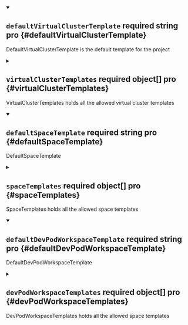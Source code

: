 


<details className="config-field" data-expandable="false" open>
<summary>

## `defaultVirtualClusterTemplate` <span className="config-field-required" data-required="true">required</span> <span className="config-field-type">string</span> <span className="config-field-default"></span> <span className="config-field-enum"></span> <span data-pro="false" className="config-field-pro">pro</span> {#defaultVirtualClusterTemplate}

DefaultVirtualClusterTemplate is the default template for the project

</summary>



</details>



<details className="config-field" data-expandable="true">
<summary>

## `virtualClusterTemplates` <span className="config-field-required" data-required="true">required</span> <span className="config-field-type">object[]</span> <span className="config-field-default"></span> <span className="config-field-enum"></span> <span data-pro="false" className="config-field-pro">pro</span> {#virtualClusterTemplates}

VirtualClusterTemplates holds all the allowed virtual cluster templates

</summary>




<details className="config-field" data-expandable="false" open>
<summary>

### `kind` <span className="config-field-required" data-required="false">required</span> <span className="config-field-type">string</span> <span className="config-field-default"></span> <span className="config-field-enum"></span> <span data-pro="false" className="config-field-pro">pro</span> {#virtualClusterTemplates-kind}

Kind is a string value representing the REST resource this object represents.
Servers may infer this from the endpoint the client submits requests to.
Cannot be updated.
In CamelCase.
More info: https://git.k8s.io/community/contributors/devel/sig-architecture/api-conventions.md#types-kinds

</summary>



</details>



<details className="config-field" data-expandable="false" open>
<summary>

### `apiVersion` <span className="config-field-required" data-required="false">required</span> <span className="config-field-type">string</span> <span className="config-field-default"></span> <span className="config-field-enum"></span> <span data-pro="false" className="config-field-pro">pro</span> {#virtualClusterTemplates-apiVersion}

APIVersion defines the versioned schema of this representation of an object.
Servers should convert recognized schemas to the latest internal value, and
may reject unrecognized values.
More info: https://git.k8s.io/community/contributors/devel/sig-architecture/api-conventions.md#resources

</summary>



</details>



<details className="config-field" data-expandable="true">
<summary>

### `metadata` <span className="config-field-required" data-required="true">required</span> <span className="config-field-type">object</span> <span className="config-field-default"></span> <span className="config-field-enum"></span> <span data-pro="false" className="config-field-pro">pro</span> {#virtualClusterTemplates-metadata}



</summary>




<details className="config-field" data-expandable="false" open>
<summary>

#### `name` <span className="config-field-required" data-required="false">required</span> <span className="config-field-type">string</span> <span className="config-field-default"></span> <span className="config-field-enum"></span> <span data-pro="false" className="config-field-pro">pro</span> {#virtualClusterTemplates-metadata-name}

Name must be unique within a namespace. Is required when creating resources, although
some resources may allow a client to request the generation of an appropriate name
automatically. Name is primarily intended for creation idempotence and configuration
definition.
Cannot be updated.
More info: https://kubernetes.io/docs/concepts/overview/working-with-objects/names#names

</summary>



</details>



<details className="config-field" data-expandable="false" open>
<summary>

#### `generateName` <span className="config-field-required" data-required="false">required</span> <span className="config-field-type">string</span> <span className="config-field-default"></span> <span className="config-field-enum"></span> <span data-pro="false" className="config-field-pro">pro</span> {#virtualClusterTemplates-metadata-generateName}

GenerateName is an optional prefix, used by the server, to generate a unique
name ONLY IF the Name field has not been provided.
If this field is used, the name returned to the client will be different
than the name passed. This value will also be combined with a unique suffix.
The provided value has the same validation rules as the Name field,
and may be truncated by the length of the suffix required to make the value
unique on the server.

If this field is specified and the generated name exists, the server will return a 409.

Applied only if Name is not specified.
More info: https://git.k8s.io/community/contributors/devel/sig-architecture/api-conventions.md#idempotency

</summary>



</details>



<details className="config-field" data-expandable="false" open>
<summary>

#### `namespace` <span className="config-field-required" data-required="false">required</span> <span className="config-field-type">string</span> <span className="config-field-default"></span> <span className="config-field-enum"></span> <span data-pro="false" className="config-field-pro">pro</span> {#virtualClusterTemplates-metadata-namespace}

Namespace defines the space within which each name must be unique. An empty namespace is
equivalent to the "default" namespace, but "default" is the canonical representation.
Not all objects are required to be scoped to a namespace - the value of this field for
those objects will be empty.

Must be a DNS_LABEL.
Cannot be updated.
More info: https://kubernetes.io/docs/concepts/overview/working-with-objects/namespaces

</summary>



</details>



<details className="config-field" data-expandable="false" open>
<summary>

#### `selfLink` <span className="config-field-required" data-required="false">required</span> <span className="config-field-type">string</span> <span className="config-field-default"></span> <span className="config-field-enum"></span> <span data-pro="false" className="config-field-pro">pro</span> {#virtualClusterTemplates-metadata-selfLink}

Deprecated: selfLink is a legacy read-only field that is no longer populated by the system.

</summary>



</details>



<details className="config-field" data-expandable="false" open>
<summary>

#### `uid` <span className="config-field-required" data-required="false">required</span> <span className="config-field-type">string</span> <span className="config-field-default"></span> <span className="config-field-enum"></span> <span data-pro="false" className="config-field-pro">pro</span> {#virtualClusterTemplates-metadata-uid}

UID is the unique in time and space value for this object. It is typically generated by
the server on successful creation of a resource and is not allowed to change on PUT
operations.

Populated by the system.
Read-only.
More info: https://kubernetes.io/docs/concepts/overview/working-with-objects/names#uids

</summary>



</details>



<details className="config-field" data-expandable="false" open>
<summary>

#### `resourceVersion` <span className="config-field-required" data-required="false">required</span> <span className="config-field-type">string</span> <span className="config-field-default"></span> <span className="config-field-enum"></span> <span data-pro="false" className="config-field-pro">pro</span> {#virtualClusterTemplates-metadata-resourceVersion}

An opaque value that represents the internal version of this object that can
be used by clients to determine when objects have changed. May be used for optimistic
concurrency, change detection, and the watch operation on a resource or set of resources.
Clients must treat these values as opaque and passed unmodified back to the server.
They may only be valid for a particular resource or set of resources.

Populated by the system.
Read-only.
Value must be treated as opaque by clients and .
More info: https://git.k8s.io/community/contributors/devel/sig-architecture/api-conventions.md#concurrency-control-and-consistency

</summary>



</details>



<details className="config-field" data-expandable="false" open>
<summary>

#### `generation` <span className="config-field-required" data-required="false">required</span> <span className="config-field-type">integer</span> <span className="config-field-default"></span> <span className="config-field-enum"></span> <span data-pro="false" className="config-field-pro">pro</span> {#virtualClusterTemplates-metadata-generation}

A sequence number representing a specific generation of the desired state.
Populated by the system. Read-only.

</summary>



</details>



<details className="config-field" data-expandable="true">
<summary>

#### `creationTimestamp` <span className="config-field-required" data-required="false">required</span> <span className="config-field-type">object</span> <span className="config-field-default"></span> <span className="config-field-enum"></span> <span data-pro="false" className="config-field-pro">pro</span> {#virtualClusterTemplates-metadata-creationTimestamp}

CreationTimestamp is a timestamp representing the server time when this object was
created. It is not guaranteed to be set in happens-before order across separate operations.
Clients may not set this value. It is represented in RFC3339 form and is in UTC.

Populated by the system.
Read-only.
Null for lists.
More info: https://git.k8s.io/community/contributors/devel/sig-architecture/api-conventions.md#metadata

</summary>



</details>



<details className="config-field" data-expandable="true">
<summary>

#### `deletionTimestamp` <span className="config-field-required" data-required="false">required</span> <span className="config-field-type">object</span> <span className="config-field-default"></span> <span className="config-field-enum"></span> <span data-pro="false" className="config-field-pro">pro</span> {#virtualClusterTemplates-metadata-deletionTimestamp}

DeletionTimestamp is RFC 3339 date and time at which this resource will be deleted. This
field is set by the server when a graceful deletion is requested by the user, and is not
directly settable by a client. The resource is expected to be deleted (no longer visible
from resource lists, and not reachable by name) after the time in this field, once the
finalizers list is empty. As long as the finalizers list contains items, deletion is blocked.
Once the deletionTimestamp is set, this value may not be unset or be set further into the
future, although it may be shortened or the resource may be deleted prior to this time.
For example, a user may request that a pod is deleted in 30 seconds. The Kubelet will react
by sending a graceful termination signal to the containers in the pod. After that 30 seconds,
the Kubelet will send a hard termination signal (SIGKILL) to the container and after cleanup,
remove the pod from the API. In the presence of network partitions, this object may still
exist after this timestamp, until an administrator or automated process can determine the
resource is fully terminated.
If not set, graceful deletion of the object has not been requested.

Populated by the system when a graceful deletion is requested.
Read-only.
More info: https://git.k8s.io/community/contributors/devel/sig-architecture/api-conventions.md#metadata

</summary>



</details>



<details className="config-field" data-expandable="false" open>
<summary>

#### `deletionGracePeriodSeconds` <span className="config-field-required" data-required="false">required</span> <span className="config-field-type">integer</span> <span className="config-field-default"></span> <span className="config-field-enum"></span> <span data-pro="false" className="config-field-pro">pro</span> {#virtualClusterTemplates-metadata-deletionGracePeriodSeconds}

Number of seconds allowed for this object to gracefully terminate before
it will be removed from the system. Only set when deletionTimestamp is also set.
May only be shortened.
Read-only.

</summary>



</details>



<details className="config-field" data-expandable="false" open>
<summary>

#### `labels` <span className="config-field-required" data-required="false">required</span> <span className="config-field-type">object</span> <span className="config-field-default"></span> <span className="config-field-enum"></span> <span data-pro="false" className="config-field-pro">pro</span> {#virtualClusterTemplates-metadata-labels}

Map of string keys and values that can be used to organize and categorize
(scope and select) objects. May match selectors of replication controllers
and services.
More info: https://kubernetes.io/docs/concepts/overview/working-with-objects/labels

</summary>



</details>



<details className="config-field" data-expandable="false" open>
<summary>

#### `annotations` <span className="config-field-required" data-required="false">required</span> <span className="config-field-type">object</span> <span className="config-field-default"></span> <span className="config-field-enum"></span> <span data-pro="false" className="config-field-pro">pro</span> {#virtualClusterTemplates-metadata-annotations}

Annotations is an unstructured key value map stored with a resource that may be
set by external tools to store and retrieve arbitrary metadata. They are not
queryable and should be preserved when modifying objects.
More info: https://kubernetes.io/docs/concepts/overview/working-with-objects/annotations

</summary>



</details>



<details className="config-field" data-expandable="true">
<summary>

#### `ownerReferences` <span className="config-field-required" data-required="false">required</span> <span className="config-field-type">object[]</span> <span className="config-field-default"></span> <span className="config-field-enum"></span> <span data-pro="false" className="config-field-pro">pro</span> {#virtualClusterTemplates-metadata-ownerReferences}

List of objects depended by this object. If ALL objects in the list have
been deleted, this object will be garbage collected. If this object is managed by a controller,
then an entry in this list will point to this controller, with the controller field set to true.
There cannot be more than one managing controller.

</summary>




<details className="config-field" data-expandable="false" open>
<summary>

##### `apiVersion` <span className="config-field-required" data-required="true">required</span> <span className="config-field-type">string</span> <span className="config-field-default"></span> <span className="config-field-enum"></span> <span data-pro="false" className="config-field-pro">pro</span> {#virtualClusterTemplates-metadata-ownerReferences-apiVersion}

API version of the referent.

</summary>



</details>



<details className="config-field" data-expandable="false" open>
<summary>

##### `kind` <span className="config-field-required" data-required="true">required</span> <span className="config-field-type">string</span> <span className="config-field-default"></span> <span className="config-field-enum"></span> <span data-pro="false" className="config-field-pro">pro</span> {#virtualClusterTemplates-metadata-ownerReferences-kind}

Kind of the referent.
More info: https://git.k8s.io/community/contributors/devel/sig-architecture/api-conventions.md#types-kinds

</summary>



</details>



<details className="config-field" data-expandable="false" open>
<summary>

##### `name` <span className="config-field-required" data-required="true">required</span> <span className="config-field-type">string</span> <span className="config-field-default"></span> <span className="config-field-enum"></span> <span data-pro="false" className="config-field-pro">pro</span> {#virtualClusterTemplates-metadata-ownerReferences-name}

Name of the referent.
More info: https://kubernetes.io/docs/concepts/overview/working-with-objects/names#names

</summary>



</details>



<details className="config-field" data-expandable="false" open>
<summary>

##### `uid` <span className="config-field-required" data-required="true">required</span> <span className="config-field-type">string</span> <span className="config-field-default"></span> <span className="config-field-enum"></span> <span data-pro="false" className="config-field-pro">pro</span> {#virtualClusterTemplates-metadata-ownerReferences-uid}

UID of the referent.
More info: https://kubernetes.io/docs/concepts/overview/working-with-objects/names#uids

</summary>



</details>



<details className="config-field" data-expandable="false" open>
<summary>

##### `controller` <span className="config-field-required" data-required="false">required</span> <span className="config-field-type">boolean</span> <span className="config-field-default"></span> <span className="config-field-enum"></span> <span data-pro="false" className="config-field-pro">pro</span> {#virtualClusterTemplates-metadata-ownerReferences-controller}

If true, this reference points to the managing controller.

</summary>



</details>



<details className="config-field" data-expandable="false" open>
<summary>

##### `blockOwnerDeletion` <span className="config-field-required" data-required="false">required</span> <span className="config-field-type">boolean</span> <span className="config-field-default"></span> <span className="config-field-enum"></span> <span data-pro="false" className="config-field-pro">pro</span> {#virtualClusterTemplates-metadata-ownerReferences-blockOwnerDeletion}

If true, AND if the owner has the "foregroundDeletion" finalizer, then
the owner cannot be deleted from the key-value store until this
reference is removed.
See https://kubernetes.io/docs/concepts/architecture/garbage-collection/#foreground-deletion
for how the garbage collector interacts with this field and enforces the foreground deletion.
Defaults to false.
To set this field, a user needs "delete" permission of the owner,
otherwise 422 (Unprocessable Entity) will be returned.

</summary>



</details>


</details>



<details className="config-field" data-expandable="false" open>
<summary>

#### `finalizers` <span className="config-field-required" data-required="false">required</span> <span className="config-field-type">string[]</span> <span className="config-field-default"></span> <span className="config-field-enum"></span> <span data-pro="false" className="config-field-pro">pro</span> {#virtualClusterTemplates-metadata-finalizers}

Must be empty before the object is deleted from the registry. Each entry
is an identifier for the responsible component that will remove the entry
from the list. If the deletionTimestamp of the object is non-nil, entries
in this list can only be removed.
Finalizers may be processed and removed in any order.  Order is NOT enforced
because it introduces significant risk of stuck finalizers.
finalizers is a shared field, any actor with permission can reorder it.
If the finalizer list is processed in order, then this can lead to a situation
in which the component responsible for the first finalizer in the list is
waiting for a signal (field value, external system, or other) produced by a
component responsible for a finalizer later in the list, resulting in a deadlock.
Without enforced ordering finalizers are free to order amongst themselves and
are not vulnerable to ordering changes in the list.

</summary>



</details>



<details className="config-field" data-expandable="true">
<summary>

#### `managedFields` <span className="config-field-required" data-required="false">required</span> <span className="config-field-type">object[]</span> <span className="config-field-default"></span> <span className="config-field-enum"></span> <span data-pro="false" className="config-field-pro">pro</span> {#virtualClusterTemplates-metadata-managedFields}

ManagedFields maps workflow-id and version to the set of fields
that are managed by that workflow. This is mostly for internal
housekeeping, and users typically shouldn't need to set or
understand this field. A workflow can be the user's name, a
controller's name, or the name of a specific apply path like
"ci-cd". The set of fields is always in the version that the
workflow used when modifying the object.


</summary>




<details className="config-field" data-expandable="false" open>
<summary>

##### `manager` <span className="config-field-required" data-required="true">required</span> <span className="config-field-type">string</span> <span className="config-field-default"></span> <span className="config-field-enum"></span> <span data-pro="false" className="config-field-pro">pro</span> {#virtualClusterTemplates-metadata-managedFields-manager}

Manager is an identifier of the workflow managing these fields.

</summary>



</details>



<details className="config-field" data-expandable="false" open>
<summary>

##### `operation` <span className="config-field-required" data-required="true">required</span> <span className="config-field-type">string</span> <span className="config-field-default"></span> <span className="config-field-enum"></span> <span data-pro="false" className="config-field-pro">pro</span> {#virtualClusterTemplates-metadata-managedFields-operation}

Operation is the type of operation which lead to this ManagedFieldsEntry being created.
The only valid values for this field are 'Apply' and 'Update'.

</summary>



</details>



<details className="config-field" data-expandable="false" open>
<summary>

##### `apiVersion` <span className="config-field-required" data-required="true">required</span> <span className="config-field-type">string</span> <span className="config-field-default"></span> <span className="config-field-enum"></span> <span data-pro="false" className="config-field-pro">pro</span> {#virtualClusterTemplates-metadata-managedFields-apiVersion}

APIVersion defines the version of this resource that this field set
applies to. The format is "group/version" just like the top-level
APIVersion field. It is necessary to track the version of a field
set because it cannot be automatically converted.

</summary>



</details>



<details className="config-field" data-expandable="true">
<summary>

##### `time` <span className="config-field-required" data-required="false">required</span> <span className="config-field-type">object</span> <span className="config-field-default"></span> <span className="config-field-enum"></span> <span data-pro="false" className="config-field-pro">pro</span> {#virtualClusterTemplates-metadata-managedFields-time}

Time is the timestamp of when the ManagedFields entry was added. The
timestamp will also be updated if a field is added, the manager
changes any of the owned fields value or removes a field. The
timestamp does not update when a field is removed from the entry
because another manager took it over.

</summary>



</details>



<details className="config-field" data-expandable="false" open>
<summary>

##### `fieldsType` <span className="config-field-required" data-required="true">required</span> <span className="config-field-type">string</span> <span className="config-field-default"></span> <span className="config-field-enum"></span> <span data-pro="false" className="config-field-pro">pro</span> {#virtualClusterTemplates-metadata-managedFields-fieldsType}

FieldsType is the discriminator for the different fields format and version.
There is currently only one possible value: "FieldsV1"

</summary>



</details>



<details className="config-field" data-expandable="true">
<summary>

##### `fieldsV1` <span className="config-field-required" data-required="false">required</span> <span className="config-field-type">object</span> <span className="config-field-default"></span> <span className="config-field-enum"></span> <span data-pro="false" className="config-field-pro">pro</span> {#virtualClusterTemplates-metadata-managedFields-fieldsV1}

FieldsV1 holds the first JSON version format as described in the "FieldsV1" type.

</summary>



</details>



<details className="config-field" data-expandable="false" open>
<summary>

##### `subresource` <span className="config-field-required" data-required="true">required</span> <span className="config-field-type">string</span> <span className="config-field-default"></span> <span className="config-field-enum"></span> <span data-pro="false" className="config-field-pro">pro</span> {#virtualClusterTemplates-metadata-managedFields-subresource}

Subresource is the name of the subresource used to update that object, or
empty string if the object was updated through the main resource. The
value of this field is used to distinguish between managers, even if they
share the same name. For example, a status update will be distinct from a
regular update using the same manager name.
Note that the APIVersion field is not related to the Subresource field and
it always corresponds to the version of the main resource.

</summary>



</details>


</details>


</details>



<details className="config-field" data-expandable="true">
<summary>

### `spec` <span className="config-field-required" data-required="true">required</span> <span className="config-field-type">object</span> <span className="config-field-default"></span> <span className="config-field-enum"></span> <span data-pro="false" className="config-field-pro">pro</span> {#virtualClusterTemplates-spec}



</summary>




<details className="config-field" data-expandable="false" open>
<summary>

#### `displayName` <span className="config-field-required" data-required="false">required</span> <span className="config-field-type">string</span> <span className="config-field-default"></span> <span className="config-field-enum"></span> <span data-pro="false" className="config-field-pro">pro</span> {#virtualClusterTemplates-spec-displayName}

DisplayName is the name that is shown in the UI

</summary>



</details>



<details className="config-field" data-expandable="false" open>
<summary>

#### `description` <span className="config-field-required" data-required="false">required</span> <span className="config-field-type">string</span> <span className="config-field-default"></span> <span className="config-field-enum"></span> <span data-pro="false" className="config-field-pro">pro</span> {#virtualClusterTemplates-spec-description}

Description describes the virtual cluster template

</summary>



</details>



<details className="config-field" data-expandable="true">
<summary>

#### `owner` <span className="config-field-required" data-required="false">required</span> <span className="config-field-type">object</span> <span className="config-field-default"></span> <span className="config-field-enum"></span> <span data-pro="false" className="config-field-pro">pro</span> {#virtualClusterTemplates-spec-owner}

Owner holds the owner of this object

</summary>




<details className="config-field" data-expandable="false" open>
<summary>

##### `user` <span className="config-field-required" data-required="false">required</span> <span className="config-field-type">string</span> <span className="config-field-default"></span> <span className="config-field-enum"></span> <span data-pro="false" className="config-field-pro">pro</span> {#virtualClusterTemplates-spec-owner-user}

User specifies a Loft user.

</summary>



</details>



<details className="config-field" data-expandable="false" open>
<summary>

##### `team` <span className="config-field-required" data-required="false">required</span> <span className="config-field-type">string</span> <span className="config-field-default"></span> <span className="config-field-enum"></span> <span data-pro="false" className="config-field-pro">pro</span> {#virtualClusterTemplates-spec-owner-team}

Team specifies a Loft team.

</summary>



</details>


</details>



<details className="config-field" data-expandable="true">
<summary>

#### `template` <span className="config-field-required" data-required="false">required</span> <span className="config-field-type">object</span> <span className="config-field-default"></span> <span className="config-field-enum"></span> <span data-pro="false" className="config-field-pro">pro</span> {#virtualClusterTemplates-spec-template}

Template holds the virtual cluster template

</summary>




<details className="config-field" data-expandable="true">
<summary>

##### `metadata` <span className="config-field-required" data-required="true">required</span> <span className="config-field-type">object</span> <span className="config-field-default"></span> <span className="config-field-enum"></span> <span data-pro="false" className="config-field-pro">pro</span> {#virtualClusterTemplates-spec-template-metadata}



</summary>




<details className="config-field" data-expandable="false" open>
<summary>

##### `labels` <span className="config-field-required" data-required="false">required</span> <span className="config-field-type">object</span> <span className="config-field-default"></span> <span className="config-field-enum"></span> <span data-pro="false" className="config-field-pro">pro</span> {#virtualClusterTemplates-spec-template-metadata-labels}

Labels are labels on the object

</summary>



</details>



<details className="config-field" data-expandable="false" open>
<summary>

##### `annotations` <span className="config-field-required" data-required="false">required</span> <span className="config-field-type">object</span> <span className="config-field-default"></span> <span className="config-field-enum"></span> <span data-pro="false" className="config-field-pro">pro</span> {#virtualClusterTemplates-spec-template-metadata-annotations}

Annotations are annotations on the object

</summary>



</details>


</details>



<details className="config-field" data-expandable="true">
<summary>

##### `instanceTemplate` <span className="config-field-required" data-required="false">required</span> <span className="config-field-type">object</span> <span className="config-field-default"></span> <span className="config-field-enum"></span> <span data-pro="false" className="config-field-pro">pro</span> {#virtualClusterTemplates-spec-template-instanceTemplate}

InstanceTemplate holds the virtual cluster instance template

</summary>




<details className="config-field" data-expandable="true">
<summary>

##### `metadata` <span className="config-field-required" data-required="true">required</span> <span className="config-field-type">object</span> <span className="config-field-default"></span> <span className="config-field-enum"></span> <span data-pro="false" className="config-field-pro">pro</span> {#virtualClusterTemplates-spec-template-instanceTemplate-metadata}



</summary>




<details className="config-field" data-expandable="false" open>
<summary>

##### `labels` <span className="config-field-required" data-required="false">required</span> <span className="config-field-type">object</span> <span className="config-field-default"></span> <span className="config-field-enum"></span> <span data-pro="false" className="config-field-pro">pro</span> {#virtualClusterTemplates-spec-template-instanceTemplate-metadata-labels}

Labels are labels on the object

</summary>



</details>



<details className="config-field" data-expandable="false" open>
<summary>

##### `annotations` <span className="config-field-required" data-required="false">required</span> <span className="config-field-type">object</span> <span className="config-field-default"></span> <span className="config-field-enum"></span> <span data-pro="false" className="config-field-pro">pro</span> {#virtualClusterTemplates-spec-template-instanceTemplate-metadata-annotations}

Annotations are annotations on the object

</summary>



</details>


</details>


</details>



<details className="config-field" data-expandable="true">
<summary>

##### `apps` <span className="config-field-required" data-required="false">required</span> <span className="config-field-type">object[]</span> <span className="config-field-default"></span> <span className="config-field-enum"></span> <span data-pro="false" className="config-field-pro">pro</span> {#virtualClusterTemplates-spec-template-apps}

Apps specifies the apps that should get deployed by this template

</summary>




<details className="config-field" data-expandable="false" open>
<summary>

##### `name` <span className="config-field-required" data-required="false">required</span> <span className="config-field-type">string</span> <span className="config-field-default"></span> <span className="config-field-enum"></span> <span data-pro="false" className="config-field-pro">pro</span> {#virtualClusterTemplates-spec-template-apps-name}

Name of the target app

</summary>



</details>



<details className="config-field" data-expandable="false" open>
<summary>

##### `namespace` <span className="config-field-required" data-required="false">required</span> <span className="config-field-type">string</span> <span className="config-field-default"></span> <span className="config-field-enum"></span> <span data-pro="false" className="config-field-pro">pro</span> {#virtualClusterTemplates-spec-template-apps-namespace}

Namespace specifies in which target namespace the app should
get deployed in

</summary>



</details>



<details className="config-field" data-expandable="false" open>
<summary>

##### `releaseName` <span className="config-field-required" data-required="false">required</span> <span className="config-field-type">string</span> <span className="config-field-default"></span> <span className="config-field-enum"></span> <span data-pro="false" className="config-field-pro">pro</span> {#virtualClusterTemplates-spec-template-apps-releaseName}

ReleaseName is the name of the app release

</summary>



</details>



<details className="config-field" data-expandable="false" open>
<summary>

##### `version` <span className="config-field-required" data-required="false">required</span> <span className="config-field-type">string</span> <span className="config-field-default"></span> <span className="config-field-enum"></span> <span data-pro="false" className="config-field-pro">pro</span> {#virtualClusterTemplates-spec-template-apps-version}

Version of the app

</summary>



</details>



<details className="config-field" data-expandable="false" open>
<summary>

##### `parameters` <span className="config-field-required" data-required="false">required</span> <span className="config-field-type">string</span> <span className="config-field-default"></span> <span className="config-field-enum"></span> <span data-pro="false" className="config-field-pro">pro</span> {#virtualClusterTemplates-spec-template-apps-parameters}

Parameters to use for the app

</summary>



</details>


</details>



<details className="config-field" data-expandable="true">
<summary>

##### `charts` <span className="config-field-required" data-required="false">required</span> <span className="config-field-type">object[]</span> <span className="config-field-default"></span> <span className="config-field-enum"></span> <span data-pro="false" className="config-field-pro">pro</span> {#virtualClusterTemplates-spec-template-charts}

Charts are helm charts that should get deployed

</summary>




<details className="config-field" data-expandable="false" open>
<summary>

##### `name` <span className="config-field-required" data-required="true">required</span> <span className="config-field-type">string</span> <span className="config-field-default"></span> <span className="config-field-enum"></span> <span data-pro="false" className="config-field-pro">pro</span> {#virtualClusterTemplates-spec-template-charts-name}

Name is the chart name in the repository

</summary>



</details>



<details className="config-field" data-expandable="false" open>
<summary>

##### `version` <span className="config-field-required" data-required="false">required</span> <span className="config-field-type">string</span> <span className="config-field-default"></span> <span className="config-field-enum"></span> <span data-pro="false" className="config-field-pro">pro</span> {#virtualClusterTemplates-spec-template-charts-version}

Version is the chart version in the repository

</summary>



</details>



<details className="config-field" data-expandable="false" open>
<summary>

##### `repoURL` <span className="config-field-required" data-required="false">required</span> <span className="config-field-type">string</span> <span className="config-field-default"></span> <span className="config-field-enum"></span> <span data-pro="false" className="config-field-pro">pro</span> {#virtualClusterTemplates-spec-template-charts-repoURL}

RepoURL is the repo url where the chart can be found

</summary>



</details>



<details className="config-field" data-expandable="false" open>
<summary>

##### `username` <span className="config-field-required" data-required="false">required</span> <span className="config-field-type">string</span> <span className="config-field-default"></span> <span className="config-field-enum"></span> <span data-pro="false" className="config-field-pro">pro</span> {#virtualClusterTemplates-spec-template-charts-username}

The username that is required for this repository

</summary>



</details>



<details className="config-field" data-expandable="true">
<summary>

##### `usernameRef` <span className="config-field-required" data-required="false">required</span> <span className="config-field-type">object</span> <span className="config-field-default"></span> <span className="config-field-enum"></span> <span data-pro="false" className="config-field-pro">pro</span> {#virtualClusterTemplates-spec-template-charts-usernameRef}

The username that is required for this repository

</summary>




<details className="config-field" data-expandable="true">
<summary>

##### `projectSecretRef` <span className="config-field-required" data-required="false">required</span> <span className="config-field-type">object</span> <span className="config-field-default"></span> <span className="config-field-enum"></span> <span data-pro="false" className="config-field-pro">pro</span> {#virtualClusterTemplates-spec-template-charts-usernameRef-projectSecretRef}

ProjectSecretRef holds the reference to a project secret

</summary>




<details className="config-field" data-expandable="false" open>
<summary>

##### `project` <span className="config-field-required" data-required="false">required</span> <span className="config-field-type">string</span> <span className="config-field-default"></span> <span className="config-field-enum"></span> <span data-pro="false" className="config-field-pro">pro</span> {#virtualClusterTemplates-spec-template-charts-usernameRef-projectSecretRef-project}

Project is the project name where the secret is located in.

</summary>



</details>



<details className="config-field" data-expandable="false" open>
<summary>

##### `name` <span className="config-field-required" data-required="false">required</span> <span className="config-field-type">string</span> <span className="config-field-default"></span> <span className="config-field-enum"></span> <span data-pro="false" className="config-field-pro">pro</span> {#virtualClusterTemplates-spec-template-charts-usernameRef-projectSecretRef-name}

Name of the project secret to use.

</summary>



</details>



<details className="config-field" data-expandable="false" open>
<summary>

##### `key` <span className="config-field-required" data-required="false">required</span> <span className="config-field-type">string</span> <span className="config-field-default"></span> <span className="config-field-enum"></span> <span data-pro="false" className="config-field-pro">pro</span> {#virtualClusterTemplates-spec-template-charts-usernameRef-projectSecretRef-key}

Key of the project secret to use.

</summary>



</details>


</details>


</details>



<details className="config-field" data-expandable="false" open>
<summary>

##### `password` <span className="config-field-required" data-required="false">required</span> <span className="config-field-type">string</span> <span className="config-field-default"></span> <span className="config-field-enum"></span> <span data-pro="false" className="config-field-pro">pro</span> {#virtualClusterTemplates-spec-template-charts-password}

The password that is required for this repository

</summary>



</details>



<details className="config-field" data-expandable="true">
<summary>

##### `passwordRef` <span className="config-field-required" data-required="false">required</span> <span className="config-field-type">object</span> <span className="config-field-default"></span> <span className="config-field-enum"></span> <span data-pro="false" className="config-field-pro">pro</span> {#virtualClusterTemplates-spec-template-charts-passwordRef}

The password that is required for this repository

</summary>




<details className="config-field" data-expandable="true">
<summary>

##### `projectSecretRef` <span className="config-field-required" data-required="false">required</span> <span className="config-field-type">object</span> <span className="config-field-default"></span> <span className="config-field-enum"></span> <span data-pro="false" className="config-field-pro">pro</span> {#virtualClusterTemplates-spec-template-charts-passwordRef-projectSecretRef}

ProjectSecretRef holds the reference to a project secret

</summary>




<details className="config-field" data-expandable="false" open>
<summary>

##### `project` <span className="config-field-required" data-required="false">required</span> <span className="config-field-type">string</span> <span className="config-field-default"></span> <span className="config-field-enum"></span> <span data-pro="false" className="config-field-pro">pro</span> {#virtualClusterTemplates-spec-template-charts-passwordRef-projectSecretRef-project}

Project is the project name where the secret is located in.

</summary>



</details>



<details className="config-field" data-expandable="false" open>
<summary>

##### `name` <span className="config-field-required" data-required="false">required</span> <span className="config-field-type">string</span> <span className="config-field-default"></span> <span className="config-field-enum"></span> <span data-pro="false" className="config-field-pro">pro</span> {#virtualClusterTemplates-spec-template-charts-passwordRef-projectSecretRef-name}

Name of the project secret to use.

</summary>



</details>



<details className="config-field" data-expandable="false" open>
<summary>

##### `key` <span className="config-field-required" data-required="false">required</span> <span className="config-field-type">string</span> <span className="config-field-default"></span> <span className="config-field-enum"></span> <span data-pro="false" className="config-field-pro">pro</span> {#virtualClusterTemplates-spec-template-charts-passwordRef-projectSecretRef-key}

Key of the project secret to use.

</summary>



</details>


</details>


</details>



<details className="config-field" data-expandable="false" open>
<summary>

##### `insecureSkipTlsVerify` <span className="config-field-required" data-required="false">required</span> <span className="config-field-type">boolean</span> <span className="config-field-default"></span> <span className="config-field-enum"></span> <span data-pro="false" className="config-field-pro">pro</span> {#virtualClusterTemplates-spec-template-charts-insecureSkipTlsVerify}

If tls certificate checks for the chart download should be skipped

</summary>



</details>



<details className="config-field" data-expandable="false" open>
<summary>

##### `releaseName` <span className="config-field-required" data-required="false">required</span> <span className="config-field-type">string</span> <span className="config-field-default"></span> <span className="config-field-enum"></span> <span data-pro="false" className="config-field-pro">pro</span> {#virtualClusterTemplates-spec-template-charts-releaseName}

ReleaseName is the preferred release name of the app

</summary>



</details>



<details className="config-field" data-expandable="false" open>
<summary>

##### `releaseNamespace` <span className="config-field-required" data-required="false">required</span> <span className="config-field-type">string</span> <span className="config-field-default"></span> <span className="config-field-enum"></span> <span data-pro="false" className="config-field-pro">pro</span> {#virtualClusterTemplates-spec-template-charts-releaseNamespace}

ReleaseNamespace is the preferred release namespace of the app

</summary>



</details>



<details className="config-field" data-expandable="false" open>
<summary>

##### `values` <span className="config-field-required" data-required="false">required</span> <span className="config-field-type">string</span> <span className="config-field-default"></span> <span className="config-field-enum"></span> <span data-pro="false" className="config-field-pro">pro</span> {#virtualClusterTemplates-spec-template-charts-values}

Values are the values that should get passed to the chart

</summary>



</details>



<details className="config-field" data-expandable="false" open>
<summary>

##### `wait` <span className="config-field-required" data-required="false">required</span> <span className="config-field-type">boolean</span> <span className="config-field-default"></span> <span className="config-field-enum"></span> <span data-pro="false" className="config-field-pro">pro</span> {#virtualClusterTemplates-spec-template-charts-wait}

Wait determines if Loft should wait during deploy for the app to become ready

</summary>



</details>



<details className="config-field" data-expandable="false" open>
<summary>

##### `timeout` <span className="config-field-required" data-required="false">required</span> <span className="config-field-type">string</span> <span className="config-field-default"></span> <span className="config-field-enum"></span> <span data-pro="false" className="config-field-pro">pro</span> {#virtualClusterTemplates-spec-template-charts-timeout}

Timeout is the time to wait for any individual Kubernetes operation (like Jobs for hooks) (default 5m0s)

</summary>



</details>


</details>



<details className="config-field" data-expandable="false" open>
<summary>

##### `objects` <span className="config-field-required" data-required="false">required</span> <span className="config-field-type">string</span> <span className="config-field-default"></span> <span className="config-field-enum"></span> <span data-pro="false" className="config-field-pro">pro</span> {#virtualClusterTemplates-spec-template-objects}

Objects are Kubernetes style yamls that should get deployed into the virtual cluster

</summary>



</details>



<details className="config-field" data-expandable="true">
<summary>

##### `access` <span className="config-field-required" data-required="false">required</span> <span className="config-field-type">object</span> <span className="config-field-default"></span> <span className="config-field-enum"></span> <span data-pro="false" className="config-field-pro">pro</span> {#virtualClusterTemplates-spec-template-access}

Access defines the access of users and teams to the virtual cluster.

</summary>




<details className="config-field" data-expandable="false" open>
<summary>

##### `defaultClusterRole` <span className="config-field-required" data-required="false">required</span> <span className="config-field-type">string</span> <span className="config-field-default"></span> <span className="config-field-enum"></span> <span data-pro="false" className="config-field-pro">pro</span> {#virtualClusterTemplates-spec-template-access-defaultClusterRole}

Specifies which cluster role should get applied to users or teams that do not
match a rule below.

</summary>



</details>



<details className="config-field" data-expandable="true">
<summary>

##### `rules` <span className="config-field-required" data-required="false">required</span> <span className="config-field-type">object[]</span> <span className="config-field-default"></span> <span className="config-field-enum"></span> <span data-pro="false" className="config-field-pro">pro</span> {#virtualClusterTemplates-spec-template-access-rules}

Rules defines which users and teams should have which access to the virtual
cluster. If no rule matches an authenticated incoming user, the user will get cluster admin
access.

</summary>




<details className="config-field" data-expandable="false" open>
<summary>

##### `users` <span className="config-field-required" data-required="false">required</span> <span className="config-field-type">string[]</span> <span className="config-field-default"></span> <span className="config-field-enum"></span> <span data-pro="false" className="config-field-pro">pro</span> {#virtualClusterTemplates-spec-template-access-rules-users}

Users this rule matches. * means all users.

</summary>



</details>



<details className="config-field" data-expandable="false" open>
<summary>

##### `teams` <span className="config-field-required" data-required="false">required</span> <span className="config-field-type">string[]</span> <span className="config-field-default"></span> <span className="config-field-enum"></span> <span data-pro="false" className="config-field-pro">pro</span> {#virtualClusterTemplates-spec-template-access-rules-teams}

Teams that this rule matches.

</summary>



</details>



<details className="config-field" data-expandable="false" open>
<summary>

##### `clusterRole` <span className="config-field-required" data-required="false">required</span> <span className="config-field-type">string</span> <span className="config-field-default"></span> <span className="config-field-enum"></span> <span data-pro="false" className="config-field-pro">pro</span> {#virtualClusterTemplates-spec-template-access-rules-clusterRole}

ClusterRole is the cluster role that should be assigned to the

</summary>



</details>


</details>


</details>



<details className="config-field" data-expandable="true">
<summary>

##### `pro` <span className="config-field-required" data-required="false">required</span> <span className="config-field-type">object</span> <span className="config-field-default"></span> <span className="config-field-enum"></span> <span data-pro="false" className="config-field-pro">pro</span> {#virtualClusterTemplates-spec-template-pro}

Pro defines the pro settings for the virtual cluster

</summary>




<details className="config-field" data-expandable="false" open>
<summary>

##### `enabled` <span className="config-field-required" data-required="false">required</span> <span className="config-field-type">boolean</span> <span className="config-field-default"></span> <span className="config-field-enum"></span> <span data-pro="false" className="config-field-pro">pro</span> {#virtualClusterTemplates-spec-template-pro-enabled}

Enabled defines if the virtual cluster is a pro cluster or not

</summary>



</details>


</details>



<details className="config-field" data-expandable="true">
<summary>

##### `helmRelease` <span className="config-field-required" data-required="false">required</span> <span className="config-field-type">object</span> <span className="config-field-default"></span> <span className="config-field-enum"></span> <span data-pro="false" className="config-field-pro">pro</span> {#virtualClusterTemplates-spec-template-helmRelease}

HelmRelease is the helm release configuration for the virtual cluster.

</summary>




<details className="config-field" data-expandable="true">
<summary>

##### `chart` <span className="config-field-required" data-required="false">required</span> <span className="config-field-type">object</span> <span className="config-field-default"></span> <span className="config-field-enum"></span> <span data-pro="false" className="config-field-pro">pro</span> {#virtualClusterTemplates-spec-template-helmRelease-chart}

infos about what chart to deploy

</summary>




<details className="config-field" data-expandable="false" open>
<summary>

##### `name` <span className="config-field-required" data-required="false">required</span> <span className="config-field-type">string</span> <span className="config-field-default"></span> <span className="config-field-enum"></span> <span data-pro="false" className="config-field-pro">pro</span> {#virtualClusterTemplates-spec-template-helmRelease-chart-name}

the name of the helm chart

</summary>



</details>



<details className="config-field" data-expandable="false" open>
<summary>

##### `repo` <span className="config-field-required" data-required="false">required</span> <span className="config-field-type">string</span> <span className="config-field-default"></span> <span className="config-field-enum"></span> <span data-pro="false" className="config-field-pro">pro</span> {#virtualClusterTemplates-spec-template-helmRelease-chart-repo}

the repo of the helm chart

</summary>



</details>



<details className="config-field" data-expandable="false" open>
<summary>

##### `username` <span className="config-field-required" data-required="false">required</span> <span className="config-field-type">string</span> <span className="config-field-default"></span> <span className="config-field-enum"></span> <span data-pro="false" className="config-field-pro">pro</span> {#virtualClusterTemplates-spec-template-helmRelease-chart-username}

The username that is required for this repository

</summary>



</details>



<details className="config-field" data-expandable="false" open>
<summary>

##### `password` <span className="config-field-required" data-required="false">required</span> <span className="config-field-type">string</span> <span className="config-field-default"></span> <span className="config-field-enum"></span> <span data-pro="false" className="config-field-pro">pro</span> {#virtualClusterTemplates-spec-template-helmRelease-chart-password}

The password that is required for this repository

</summary>



</details>



<details className="config-field" data-expandable="false" open>
<summary>

##### `version` <span className="config-field-required" data-required="false">required</span> <span className="config-field-type">string</span> <span className="config-field-default"></span> <span className="config-field-enum"></span> <span data-pro="false" className="config-field-pro">pro</span> {#virtualClusterTemplates-spec-template-helmRelease-chart-version}

the version of the helm chart to use

</summary>



</details>


</details>



<details className="config-field" data-expandable="false" open>
<summary>

##### `values` <span className="config-field-required" data-required="false">required</span> <span className="config-field-type">string</span> <span className="config-field-default"></span> <span className="config-field-enum"></span> <span data-pro="false" className="config-field-pro">pro</span> {#virtualClusterTemplates-spec-template-helmRelease-values}

the values for the given chart

</summary>



</details>


</details>



<details className="config-field" data-expandable="true">
<summary>

##### `accessPoint` <span className="config-field-required" data-required="false">required</span> <span className="config-field-type">object</span> <span className="config-field-default"></span> <span className="config-field-enum"></span> <span data-pro="false" className="config-field-pro">pro</span> {#virtualClusterTemplates-spec-template-accessPoint}

AccessPoint defines settings to expose the virtual cluster directly via an ingress rather than
through the (default) Loft proxy

</summary>




<details className="config-field" data-expandable="true">
<summary>

##### `ingress` <span className="config-field-required" data-required="false">required</span> <span className="config-field-type">object</span> <span className="config-field-default"></span> <span className="config-field-enum"></span> <span data-pro="false" className="config-field-pro">pro</span> {#virtualClusterTemplates-spec-template-accessPoint-ingress}

Ingress defines virtual cluster access via ingress

</summary>




<details className="config-field" data-expandable="false" open>
<summary>

##### `enabled` <span className="config-field-required" data-required="true">required</span> <span className="config-field-type">boolean</span> <span className="config-field-default"></span> <span className="config-field-enum"></span> <span data-pro="false" className="config-field-pro">pro</span> {#virtualClusterTemplates-spec-template-accessPoint-ingress-enabled}

Enabled defines if the virtual cluster access point (via ingress) is enabled or not; requires
the connected cluster to have the `loft.sh/ingress-suffix` annotation set to define the domain
name suffix used for the ingress.

</summary>



</details>


</details>


</details>



<details className="config-field" data-expandable="false" open>
<summary>

##### `forwardToken` <span className="config-field-required" data-required="false">required</span> <span className="config-field-type">boolean</span> <span className="config-field-default"></span> <span className="config-field-enum"></span> <span data-pro="false" className="config-field-pro">pro</span> {#virtualClusterTemplates-spec-template-forwardToken}

ForwardToken signals the proxy to pass through the used token to the virtual Kubernetes
api server and do a TokenReview there.

</summary>



</details>



<details className="config-field" data-expandable="true">
<summary>

##### `spaceTemplate` <span className="config-field-required" data-required="false">required</span> <span className="config-field-type">object</span> <span className="config-field-default"></span> <span className="config-field-enum"></span> <span data-pro="false" className="config-field-pro">pro</span> {#virtualClusterTemplates-spec-template-spaceTemplate}

SpaceTemplate holds the space template

</summary>




<details className="config-field" data-expandable="true">
<summary>

##### `metadata` <span className="config-field-required" data-required="true">required</span> <span className="config-field-type">object</span> <span className="config-field-default"></span> <span className="config-field-enum"></span> <span data-pro="false" className="config-field-pro">pro</span> {#virtualClusterTemplates-spec-template-spaceTemplate-metadata}



</summary>




<details className="config-field" data-expandable="false" open>
<summary>

##### `labels` <span className="config-field-required" data-required="false">required</span> <span className="config-field-type">object</span> <span className="config-field-default"></span> <span className="config-field-enum"></span> <span data-pro="false" className="config-field-pro">pro</span> {#virtualClusterTemplates-spec-template-spaceTemplate-metadata-labels}

Labels are labels on the object

</summary>



</details>



<details className="config-field" data-expandable="false" open>
<summary>

##### `annotations` <span className="config-field-required" data-required="false">required</span> <span className="config-field-type">object</span> <span className="config-field-default"></span> <span className="config-field-enum"></span> <span data-pro="false" className="config-field-pro">pro</span> {#virtualClusterTemplates-spec-template-spaceTemplate-metadata-annotations}

Annotations are annotations on the object

</summary>



</details>


</details>



<details className="config-field" data-expandable="false" open>
<summary>

##### `objects` <span className="config-field-required" data-required="false">required</span> <span className="config-field-type">string</span> <span className="config-field-default"></span> <span className="config-field-enum"></span> <span data-pro="false" className="config-field-pro">pro</span> {#virtualClusterTemplates-spec-template-spaceTemplate-objects}

Objects are Kubernetes style yamls that should get deployed into the virtual cluster namespace

</summary>



</details>



<details className="config-field" data-expandable="true">
<summary>

##### `charts` <span className="config-field-required" data-required="false">required</span> <span className="config-field-type">object[]</span> <span className="config-field-default"></span> <span className="config-field-enum"></span> <span data-pro="false" className="config-field-pro">pro</span> {#virtualClusterTemplates-spec-template-spaceTemplate-charts}

Charts are helm charts that should get deployed

</summary>




<details className="config-field" data-expandable="false" open>
<summary>

##### `name` <span className="config-field-required" data-required="true">required</span> <span className="config-field-type">string</span> <span className="config-field-default"></span> <span className="config-field-enum"></span> <span data-pro="false" className="config-field-pro">pro</span> {#virtualClusterTemplates-spec-template-spaceTemplate-charts-name}

Name is the chart name in the repository

</summary>



</details>



<details className="config-field" data-expandable="false" open>
<summary>

##### `version` <span className="config-field-required" data-required="false">required</span> <span className="config-field-type">string</span> <span className="config-field-default"></span> <span className="config-field-enum"></span> <span data-pro="false" className="config-field-pro">pro</span> {#virtualClusterTemplates-spec-template-spaceTemplate-charts-version}

Version is the chart version in the repository

</summary>



</details>



<details className="config-field" data-expandable="false" open>
<summary>

##### `repoURL` <span className="config-field-required" data-required="false">required</span> <span className="config-field-type">string</span> <span className="config-field-default"></span> <span className="config-field-enum"></span> <span data-pro="false" className="config-field-pro">pro</span> {#virtualClusterTemplates-spec-template-spaceTemplate-charts-repoURL}

RepoURL is the repo url where the chart can be found

</summary>



</details>



<details className="config-field" data-expandable="false" open>
<summary>

##### `username` <span className="config-field-required" data-required="false">required</span> <span className="config-field-type">string</span> <span className="config-field-default"></span> <span className="config-field-enum"></span> <span data-pro="false" className="config-field-pro">pro</span> {#virtualClusterTemplates-spec-template-spaceTemplate-charts-username}

The username that is required for this repository

</summary>



</details>



<details className="config-field" data-expandable="true">
<summary>

##### `usernameRef` <span className="config-field-required" data-required="false">required</span> <span className="config-field-type">object</span> <span className="config-field-default"></span> <span className="config-field-enum"></span> <span data-pro="false" className="config-field-pro">pro</span> {#virtualClusterTemplates-spec-template-spaceTemplate-charts-usernameRef}

The username that is required for this repository

</summary>




<details className="config-field" data-expandable="true">
<summary>

##### `projectSecretRef` <span className="config-field-required" data-required="false">required</span> <span className="config-field-type">object</span> <span className="config-field-default"></span> <span className="config-field-enum"></span> <span data-pro="false" className="config-field-pro">pro</span> {#virtualClusterTemplates-spec-template-spaceTemplate-charts-usernameRef-projectSecretRef}

ProjectSecretRef holds the reference to a project secret

</summary>




<details className="config-field" data-expandable="false" open>
<summary>

##### `project` <span className="config-field-required" data-required="false">required</span> <span className="config-field-type">string</span> <span className="config-field-default"></span> <span className="config-field-enum"></span> <span data-pro="false" className="config-field-pro">pro</span> {#virtualClusterTemplates-spec-template-spaceTemplate-charts-usernameRef-projectSecretRef-project}

Project is the project name where the secret is located in.

</summary>



</details>



<details className="config-field" data-expandable="false" open>
<summary>

##### `name` <span className="config-field-required" data-required="false">required</span> <span className="config-field-type">string</span> <span className="config-field-default"></span> <span className="config-field-enum"></span> <span data-pro="false" className="config-field-pro">pro</span> {#virtualClusterTemplates-spec-template-spaceTemplate-charts-usernameRef-projectSecretRef-name}

Name of the project secret to use.

</summary>



</details>



<details className="config-field" data-expandable="false" open>
<summary>

##### `key` <span className="config-field-required" data-required="false">required</span> <span className="config-field-type">string</span> <span className="config-field-default"></span> <span className="config-field-enum"></span> <span data-pro="false" className="config-field-pro">pro</span> {#virtualClusterTemplates-spec-template-spaceTemplate-charts-usernameRef-projectSecretRef-key}

Key of the project secret to use.

</summary>



</details>


</details>


</details>



<details className="config-field" data-expandable="false" open>
<summary>

##### `password` <span className="config-field-required" data-required="false">required</span> <span className="config-field-type">string</span> <span className="config-field-default"></span> <span className="config-field-enum"></span> <span data-pro="false" className="config-field-pro">pro</span> {#virtualClusterTemplates-spec-template-spaceTemplate-charts-password}

The password that is required for this repository

</summary>



</details>



<details className="config-field" data-expandable="true">
<summary>

##### `passwordRef` <span className="config-field-required" data-required="false">required</span> <span className="config-field-type">object</span> <span className="config-field-default"></span> <span className="config-field-enum"></span> <span data-pro="false" className="config-field-pro">pro</span> {#virtualClusterTemplates-spec-template-spaceTemplate-charts-passwordRef}

The password that is required for this repository

</summary>




<details className="config-field" data-expandable="true">
<summary>

##### `projectSecretRef` <span className="config-field-required" data-required="false">required</span> <span className="config-field-type">object</span> <span className="config-field-default"></span> <span className="config-field-enum"></span> <span data-pro="false" className="config-field-pro">pro</span> {#virtualClusterTemplates-spec-template-spaceTemplate-charts-passwordRef-projectSecretRef}

ProjectSecretRef holds the reference to a project secret

</summary>




<details className="config-field" data-expandable="false" open>
<summary>

##### `project` <span className="config-field-required" data-required="false">required</span> <span className="config-field-type">string</span> <span className="config-field-default"></span> <span className="config-field-enum"></span> <span data-pro="false" className="config-field-pro">pro</span> {#virtualClusterTemplates-spec-template-spaceTemplate-charts-passwordRef-projectSecretRef-project}

Project is the project name where the secret is located in.

</summary>



</details>



<details className="config-field" data-expandable="false" open>
<summary>

##### `name` <span className="config-field-required" data-required="false">required</span> <span className="config-field-type">string</span> <span className="config-field-default"></span> <span className="config-field-enum"></span> <span data-pro="false" className="config-field-pro">pro</span> {#virtualClusterTemplates-spec-template-spaceTemplate-charts-passwordRef-projectSecretRef-name}

Name of the project secret to use.

</summary>



</details>



<details className="config-field" data-expandable="false" open>
<summary>

##### `key` <span className="config-field-required" data-required="false">required</span> <span className="config-field-type">string</span> <span className="config-field-default"></span> <span className="config-field-enum"></span> <span data-pro="false" className="config-field-pro">pro</span> {#virtualClusterTemplates-spec-template-spaceTemplate-charts-passwordRef-projectSecretRef-key}

Key of the project secret to use.

</summary>



</details>


</details>


</details>



<details className="config-field" data-expandable="false" open>
<summary>

##### `insecureSkipTlsVerify` <span className="config-field-required" data-required="false">required</span> <span className="config-field-type">boolean</span> <span className="config-field-default"></span> <span className="config-field-enum"></span> <span data-pro="false" className="config-field-pro">pro</span> {#virtualClusterTemplates-spec-template-spaceTemplate-charts-insecureSkipTlsVerify}

If tls certificate checks for the chart download should be skipped

</summary>



</details>



<details className="config-field" data-expandable="false" open>
<summary>

##### `releaseName` <span className="config-field-required" data-required="false">required</span> <span className="config-field-type">string</span> <span className="config-field-default"></span> <span className="config-field-enum"></span> <span data-pro="false" className="config-field-pro">pro</span> {#virtualClusterTemplates-spec-template-spaceTemplate-charts-releaseName}

ReleaseName is the preferred release name of the app

</summary>



</details>



<details className="config-field" data-expandable="false" open>
<summary>

##### `releaseNamespace` <span className="config-field-required" data-required="false">required</span> <span className="config-field-type">string</span> <span className="config-field-default"></span> <span className="config-field-enum"></span> <span data-pro="false" className="config-field-pro">pro</span> {#virtualClusterTemplates-spec-template-spaceTemplate-charts-releaseNamespace}

ReleaseNamespace is the preferred release namespace of the app

</summary>



</details>



<details className="config-field" data-expandable="false" open>
<summary>

##### `values` <span className="config-field-required" data-required="false">required</span> <span className="config-field-type">string</span> <span className="config-field-default"></span> <span className="config-field-enum"></span> <span data-pro="false" className="config-field-pro">pro</span> {#virtualClusterTemplates-spec-template-spaceTemplate-charts-values}

Values are the values that should get passed to the chart

</summary>



</details>



<details className="config-field" data-expandable="false" open>
<summary>

##### `wait` <span className="config-field-required" data-required="false">required</span> <span className="config-field-type">boolean</span> <span className="config-field-default"></span> <span className="config-field-enum"></span> <span data-pro="false" className="config-field-pro">pro</span> {#virtualClusterTemplates-spec-template-spaceTemplate-charts-wait}

Wait determines if Loft should wait during deploy for the app to become ready

</summary>



</details>



<details className="config-field" data-expandable="false" open>
<summary>

##### `timeout` <span className="config-field-required" data-required="false">required</span> <span className="config-field-type">string</span> <span className="config-field-default"></span> <span className="config-field-enum"></span> <span data-pro="false" className="config-field-pro">pro</span> {#virtualClusterTemplates-spec-template-spaceTemplate-charts-timeout}

Timeout is the time to wait for any individual Kubernetes operation (like Jobs for hooks) (default 5m0s)

</summary>



</details>


</details>



<details className="config-field" data-expandable="true">
<summary>

##### `apps` <span className="config-field-required" data-required="false">required</span> <span className="config-field-type">object[]</span> <span className="config-field-default"></span> <span className="config-field-enum"></span> <span data-pro="false" className="config-field-pro">pro</span> {#virtualClusterTemplates-spec-template-spaceTemplate-apps}

Apps specifies the apps that should get deployed by this template

</summary>




<details className="config-field" data-expandable="false" open>
<summary>

##### `name` <span className="config-field-required" data-required="false">required</span> <span className="config-field-type">string</span> <span className="config-field-default"></span> <span className="config-field-enum"></span> <span data-pro="false" className="config-field-pro">pro</span> {#virtualClusterTemplates-spec-template-spaceTemplate-apps-name}

Name of the target app

</summary>



</details>



<details className="config-field" data-expandable="false" open>
<summary>

##### `namespace` <span className="config-field-required" data-required="false">required</span> <span className="config-field-type">string</span> <span className="config-field-default"></span> <span className="config-field-enum"></span> <span data-pro="false" className="config-field-pro">pro</span> {#virtualClusterTemplates-spec-template-spaceTemplate-apps-namespace}

Namespace specifies in which target namespace the app should
get deployed in

</summary>



</details>



<details className="config-field" data-expandable="false" open>
<summary>

##### `releaseName` <span className="config-field-required" data-required="false">required</span> <span className="config-field-type">string</span> <span className="config-field-default"></span> <span className="config-field-enum"></span> <span data-pro="false" className="config-field-pro">pro</span> {#virtualClusterTemplates-spec-template-spaceTemplate-apps-releaseName}

ReleaseName is the name of the app release

</summary>



</details>



<details className="config-field" data-expandable="false" open>
<summary>

##### `version` <span className="config-field-required" data-required="false">required</span> <span className="config-field-type">string</span> <span className="config-field-default"></span> <span className="config-field-enum"></span> <span data-pro="false" className="config-field-pro">pro</span> {#virtualClusterTemplates-spec-template-spaceTemplate-apps-version}

Version of the app

</summary>



</details>



<details className="config-field" data-expandable="false" open>
<summary>

##### `parameters` <span className="config-field-required" data-required="false">required</span> <span className="config-field-type">string</span> <span className="config-field-default"></span> <span className="config-field-enum"></span> <span data-pro="false" className="config-field-pro">pro</span> {#virtualClusterTemplates-spec-template-spaceTemplate-apps-parameters}

Parameters to use for the app

</summary>



</details>


</details>


</details>


</details>



<details className="config-field" data-expandable="true">
<summary>

#### `parameters` <span className="config-field-required" data-required="false">required</span> <span className="config-field-type">object[]</span> <span className="config-field-default"></span> <span className="config-field-enum"></span> <span data-pro="false" className="config-field-pro">pro</span> {#virtualClusterTemplates-spec-parameters}

Parameters define additional app parameters that will set helm values

</summary>




<details className="config-field" data-expandable="false" open>
<summary>

##### `variable` <span className="config-field-required" data-required="false">required</span> <span className="config-field-type">string</span> <span className="config-field-default"></span> <span className="config-field-enum"></span> <span data-pro="false" className="config-field-pro">pro</span> {#virtualClusterTemplates-spec-parameters-variable}

Variable is the path of the variable. Can be foo or foo.bar for nested objects.

</summary>



</details>



<details className="config-field" data-expandable="false" open>
<summary>

##### `label` <span className="config-field-required" data-required="false">required</span> <span className="config-field-type">string</span> <span className="config-field-default"></span> <span className="config-field-enum"></span> <span data-pro="false" className="config-field-pro">pro</span> {#virtualClusterTemplates-spec-parameters-label}

Label is the label to show for this parameter

</summary>



</details>



<details className="config-field" data-expandable="false" open>
<summary>

##### `description` <span className="config-field-required" data-required="false">required</span> <span className="config-field-type">string</span> <span className="config-field-default"></span> <span className="config-field-enum"></span> <span data-pro="false" className="config-field-pro">pro</span> {#virtualClusterTemplates-spec-parameters-description}

Description is the description to show for this parameter

</summary>



</details>



<details className="config-field" data-expandable="false" open>
<summary>

##### `type` <span className="config-field-required" data-required="false">required</span> <span className="config-field-type">string</span> <span className="config-field-default"></span> <span className="config-field-enum"></span> <span data-pro="false" className="config-field-pro">pro</span> {#virtualClusterTemplates-spec-parameters-type}

Type of the parameter. Can be one of:
string, multiline, boolean, number and password

</summary>



</details>



<details className="config-field" data-expandable="false" open>
<summary>

##### `options` <span className="config-field-required" data-required="false">required</span> <span className="config-field-type">string[]</span> <span className="config-field-default"></span> <span className="config-field-enum"></span> <span data-pro="false" className="config-field-pro">pro</span> {#virtualClusterTemplates-spec-parameters-options}

Options is a slice of strings, where each string represents a mutually exclusive choice.

</summary>



</details>



<details className="config-field" data-expandable="false" open>
<summary>

##### `min` <span className="config-field-required" data-required="false">required</span> <span className="config-field-type">integer</span> <span className="config-field-default"></span> <span className="config-field-enum"></span> <span data-pro="false" className="config-field-pro">pro</span> {#virtualClusterTemplates-spec-parameters-min}

Min is the minimum number if type is number

</summary>



</details>



<details className="config-field" data-expandable="false" open>
<summary>

##### `max` <span className="config-field-required" data-required="false">required</span> <span className="config-field-type">integer</span> <span className="config-field-default"></span> <span className="config-field-enum"></span> <span data-pro="false" className="config-field-pro">pro</span> {#virtualClusterTemplates-spec-parameters-max}

Max is the maximum number if type is number

</summary>



</details>



<details className="config-field" data-expandable="false" open>
<summary>

##### `required` <span className="config-field-required" data-required="false">required</span> <span className="config-field-type">boolean</span> <span className="config-field-default"></span> <span className="config-field-enum"></span> <span data-pro="false" className="config-field-pro">pro</span> {#virtualClusterTemplates-spec-parameters-required}

Required specifies if this parameter is required

</summary>



</details>



<details className="config-field" data-expandable="false" open>
<summary>

##### `defaultValue` <span className="config-field-required" data-required="false">required</span> <span className="config-field-type">string</span> <span className="config-field-default"></span> <span className="config-field-enum"></span> <span data-pro="false" className="config-field-pro">pro</span> {#virtualClusterTemplates-spec-parameters-defaultValue}

DefaultValue is the default value if none is specified

</summary>



</details>



<details className="config-field" data-expandable="false" open>
<summary>

##### `placeholder` <span className="config-field-required" data-required="false">required</span> <span className="config-field-type">string</span> <span className="config-field-default"></span> <span className="config-field-enum"></span> <span data-pro="false" className="config-field-pro">pro</span> {#virtualClusterTemplates-spec-parameters-placeholder}

Placeholder shown in the UI

</summary>



</details>



<details className="config-field" data-expandable="false" open>
<summary>

##### `invalidation` <span className="config-field-required" data-required="false">required</span> <span className="config-field-type">string</span> <span className="config-field-default"></span> <span className="config-field-enum"></span> <span data-pro="false" className="config-field-pro">pro</span> {#virtualClusterTemplates-spec-parameters-invalidation}

Invalidation regex that if matched will reject the input

</summary>



</details>



<details className="config-field" data-expandable="false" open>
<summary>

##### `validation` <span className="config-field-required" data-required="false">required</span> <span className="config-field-type">string</span> <span className="config-field-default"></span> <span className="config-field-enum"></span> <span data-pro="false" className="config-field-pro">pro</span> {#virtualClusterTemplates-spec-parameters-validation}

Validation regex that if matched will allow the input

</summary>



</details>



<details className="config-field" data-expandable="false" open>
<summary>

##### `section` <span className="config-field-required" data-required="false">required</span> <span className="config-field-type">string</span> <span className="config-field-default"></span> <span className="config-field-enum"></span> <span data-pro="false" className="config-field-pro">pro</span> {#virtualClusterTemplates-spec-parameters-section}

Section where this app should be displayed. Apps with the same section name will be grouped together

</summary>



</details>


</details>



<details className="config-field" data-expandable="true">
<summary>

#### `versions` <span className="config-field-required" data-required="false">required</span> <span className="config-field-type">object[]</span> <span className="config-field-default"></span> <span className="config-field-enum"></span> <span data-pro="false" className="config-field-pro">pro</span> {#virtualClusterTemplates-spec-versions}

Versions are different versions of the template that can be referenced as well

</summary>




<details className="config-field" data-expandable="true">
<summary>

##### `template` <span className="config-field-required" data-required="false">required</span> <span className="config-field-type">object</span> <span className="config-field-default"></span> <span className="config-field-enum"></span> <span data-pro="false" className="config-field-pro">pro</span> {#virtualClusterTemplates-spec-versions-template}

Template holds the space template

</summary>




<details className="config-field" data-expandable="true">
<summary>

##### `metadata` <span className="config-field-required" data-required="true">required</span> <span className="config-field-type">object</span> <span className="config-field-default"></span> <span className="config-field-enum"></span> <span data-pro="false" className="config-field-pro">pro</span> {#virtualClusterTemplates-spec-versions-template-metadata}



</summary>




<details className="config-field" data-expandable="false" open>
<summary>

##### `labels` <span className="config-field-required" data-required="false">required</span> <span className="config-field-type">object</span> <span className="config-field-default"></span> <span className="config-field-enum"></span> <span data-pro="false" className="config-field-pro">pro</span> {#virtualClusterTemplates-spec-versions-template-metadata-labels}

Labels are labels on the object

</summary>



</details>



<details className="config-field" data-expandable="false" open>
<summary>

##### `annotations` <span className="config-field-required" data-required="false">required</span> <span className="config-field-type">object</span> <span className="config-field-default"></span> <span className="config-field-enum"></span> <span data-pro="false" className="config-field-pro">pro</span> {#virtualClusterTemplates-spec-versions-template-metadata-annotations}

Annotations are annotations on the object

</summary>



</details>


</details>



<details className="config-field" data-expandable="true">
<summary>

##### `instanceTemplate` <span className="config-field-required" data-required="false">required</span> <span className="config-field-type">object</span> <span className="config-field-default"></span> <span className="config-field-enum"></span> <span data-pro="false" className="config-field-pro">pro</span> {#virtualClusterTemplates-spec-versions-template-instanceTemplate}

InstanceTemplate holds the virtual cluster instance template

</summary>




<details className="config-field" data-expandable="true">
<summary>

##### `metadata` <span className="config-field-required" data-required="true">required</span> <span className="config-field-type">object</span> <span className="config-field-default"></span> <span className="config-field-enum"></span> <span data-pro="false" className="config-field-pro">pro</span> {#virtualClusterTemplates-spec-versions-template-instanceTemplate-metadata}



</summary>




<details className="config-field" data-expandable="false" open>
<summary>

##### `labels` <span className="config-field-required" data-required="false">required</span> <span className="config-field-type">object</span> <span className="config-field-default"></span> <span className="config-field-enum"></span> <span data-pro="false" className="config-field-pro">pro</span> {#virtualClusterTemplates-spec-versions-template-instanceTemplate-metadata-labels}

Labels are labels on the object

</summary>



</details>



<details className="config-field" data-expandable="false" open>
<summary>

##### `annotations` <span className="config-field-required" data-required="false">required</span> <span className="config-field-type">object</span> <span className="config-field-default"></span> <span className="config-field-enum"></span> <span data-pro="false" className="config-field-pro">pro</span> {#virtualClusterTemplates-spec-versions-template-instanceTemplate-metadata-annotations}

Annotations are annotations on the object

</summary>



</details>


</details>


</details>



<details className="config-field" data-expandable="true">
<summary>

##### `apps` <span className="config-field-required" data-required="false">required</span> <span className="config-field-type">object[]</span> <span className="config-field-default"></span> <span className="config-field-enum"></span> <span data-pro="false" className="config-field-pro">pro</span> {#virtualClusterTemplates-spec-versions-template-apps}

Apps specifies the apps that should get deployed by this template

</summary>




<details className="config-field" data-expandable="false" open>
<summary>

##### `name` <span className="config-field-required" data-required="false">required</span> <span className="config-field-type">string</span> <span className="config-field-default"></span> <span className="config-field-enum"></span> <span data-pro="false" className="config-field-pro">pro</span> {#virtualClusterTemplates-spec-versions-template-apps-name}

Name of the target app

</summary>



</details>



<details className="config-field" data-expandable="false" open>
<summary>

##### `namespace` <span className="config-field-required" data-required="false">required</span> <span className="config-field-type">string</span> <span className="config-field-default"></span> <span className="config-field-enum"></span> <span data-pro="false" className="config-field-pro">pro</span> {#virtualClusterTemplates-spec-versions-template-apps-namespace}

Namespace specifies in which target namespace the app should
get deployed in

</summary>



</details>



<details className="config-field" data-expandable="false" open>
<summary>

##### `releaseName` <span className="config-field-required" data-required="false">required</span> <span className="config-field-type">string</span> <span className="config-field-default"></span> <span className="config-field-enum"></span> <span data-pro="false" className="config-field-pro">pro</span> {#virtualClusterTemplates-spec-versions-template-apps-releaseName}

ReleaseName is the name of the app release

</summary>



</details>



<details className="config-field" data-expandable="false" open>
<summary>

##### `version` <span className="config-field-required" data-required="false">required</span> <span className="config-field-type">string</span> <span className="config-field-default"></span> <span className="config-field-enum"></span> <span data-pro="false" className="config-field-pro">pro</span> {#virtualClusterTemplates-spec-versions-template-apps-version}

Version of the app

</summary>



</details>



<details className="config-field" data-expandable="false" open>
<summary>

##### `parameters` <span className="config-field-required" data-required="false">required</span> <span className="config-field-type">string</span> <span className="config-field-default"></span> <span className="config-field-enum"></span> <span data-pro="false" className="config-field-pro">pro</span> {#virtualClusterTemplates-spec-versions-template-apps-parameters}

Parameters to use for the app

</summary>



</details>


</details>



<details className="config-field" data-expandable="true">
<summary>

##### `charts` <span className="config-field-required" data-required="false">required</span> <span className="config-field-type">object[]</span> <span className="config-field-default"></span> <span className="config-field-enum"></span> <span data-pro="false" className="config-field-pro">pro</span> {#virtualClusterTemplates-spec-versions-template-charts}

Charts are helm charts that should get deployed

</summary>




<details className="config-field" data-expandable="false" open>
<summary>

##### `name` <span className="config-field-required" data-required="true">required</span> <span className="config-field-type">string</span> <span className="config-field-default"></span> <span className="config-field-enum"></span> <span data-pro="false" className="config-field-pro">pro</span> {#virtualClusterTemplates-spec-versions-template-charts-name}

Name is the chart name in the repository

</summary>



</details>



<details className="config-field" data-expandable="false" open>
<summary>

##### `version` <span className="config-field-required" data-required="false">required</span> <span className="config-field-type">string</span> <span className="config-field-default"></span> <span className="config-field-enum"></span> <span data-pro="false" className="config-field-pro">pro</span> {#virtualClusterTemplates-spec-versions-template-charts-version}

Version is the chart version in the repository

</summary>



</details>



<details className="config-field" data-expandable="false" open>
<summary>

##### `repoURL` <span className="config-field-required" data-required="false">required</span> <span className="config-field-type">string</span> <span className="config-field-default"></span> <span className="config-field-enum"></span> <span data-pro="false" className="config-field-pro">pro</span> {#virtualClusterTemplates-spec-versions-template-charts-repoURL}

RepoURL is the repo url where the chart can be found

</summary>



</details>



<details className="config-field" data-expandable="false" open>
<summary>

##### `username` <span className="config-field-required" data-required="false">required</span> <span className="config-field-type">string</span> <span className="config-field-default"></span> <span className="config-field-enum"></span> <span data-pro="false" className="config-field-pro">pro</span> {#virtualClusterTemplates-spec-versions-template-charts-username}

The username that is required for this repository

</summary>



</details>



<details className="config-field" data-expandable="true">
<summary>

##### `usernameRef` <span className="config-field-required" data-required="false">required</span> <span className="config-field-type">object</span> <span className="config-field-default"></span> <span className="config-field-enum"></span> <span data-pro="false" className="config-field-pro">pro</span> {#virtualClusterTemplates-spec-versions-template-charts-usernameRef}

The username that is required for this repository

</summary>




<details className="config-field" data-expandable="true">
<summary>

##### `projectSecretRef` <span className="config-field-required" data-required="false">required</span> <span className="config-field-type">object</span> <span className="config-field-default"></span> <span className="config-field-enum"></span> <span data-pro="false" className="config-field-pro">pro</span> {#virtualClusterTemplates-spec-versions-template-charts-usernameRef-projectSecretRef}

ProjectSecretRef holds the reference to a project secret

</summary>




<details className="config-field" data-expandable="false" open>
<summary>

##### `project` <span className="config-field-required" data-required="false">required</span> <span className="config-field-type">string</span> <span className="config-field-default"></span> <span className="config-field-enum"></span> <span data-pro="false" className="config-field-pro">pro</span> {#virtualClusterTemplates-spec-versions-template-charts-usernameRef-projectSecretRef-project}

Project is the project name where the secret is located in.

</summary>



</details>



<details className="config-field" data-expandable="false" open>
<summary>

##### `name` <span className="config-field-required" data-required="false">required</span> <span className="config-field-type">string</span> <span className="config-field-default"></span> <span className="config-field-enum"></span> <span data-pro="false" className="config-field-pro">pro</span> {#virtualClusterTemplates-spec-versions-template-charts-usernameRef-projectSecretRef-name}

Name of the project secret to use.

</summary>



</details>



<details className="config-field" data-expandable="false" open>
<summary>

##### `key` <span className="config-field-required" data-required="false">required</span> <span className="config-field-type">string</span> <span className="config-field-default"></span> <span className="config-field-enum"></span> <span data-pro="false" className="config-field-pro">pro</span> {#virtualClusterTemplates-spec-versions-template-charts-usernameRef-projectSecretRef-key}

Key of the project secret to use.

</summary>



</details>


</details>


</details>



<details className="config-field" data-expandable="false" open>
<summary>

##### `password` <span className="config-field-required" data-required="false">required</span> <span className="config-field-type">string</span> <span className="config-field-default"></span> <span className="config-field-enum"></span> <span data-pro="false" className="config-field-pro">pro</span> {#virtualClusterTemplates-spec-versions-template-charts-password}

The password that is required for this repository

</summary>



</details>



<details className="config-field" data-expandable="true">
<summary>

##### `passwordRef` <span className="config-field-required" data-required="false">required</span> <span className="config-field-type">object</span> <span className="config-field-default"></span> <span className="config-field-enum"></span> <span data-pro="false" className="config-field-pro">pro</span> {#virtualClusterTemplates-spec-versions-template-charts-passwordRef}

The password that is required for this repository

</summary>




<details className="config-field" data-expandable="true">
<summary>

##### `projectSecretRef` <span className="config-field-required" data-required="false">required</span> <span className="config-field-type">object</span> <span className="config-field-default"></span> <span className="config-field-enum"></span> <span data-pro="false" className="config-field-pro">pro</span> {#virtualClusterTemplates-spec-versions-template-charts-passwordRef-projectSecretRef}

ProjectSecretRef holds the reference to a project secret

</summary>




<details className="config-field" data-expandable="false" open>
<summary>

##### `project` <span className="config-field-required" data-required="false">required</span> <span className="config-field-type">string</span> <span className="config-field-default"></span> <span className="config-field-enum"></span> <span data-pro="false" className="config-field-pro">pro</span> {#virtualClusterTemplates-spec-versions-template-charts-passwordRef-projectSecretRef-project}

Project is the project name where the secret is located in.

</summary>



</details>



<details className="config-field" data-expandable="false" open>
<summary>

##### `name` <span className="config-field-required" data-required="false">required</span> <span className="config-field-type">string</span> <span className="config-field-default"></span> <span className="config-field-enum"></span> <span data-pro="false" className="config-field-pro">pro</span> {#virtualClusterTemplates-spec-versions-template-charts-passwordRef-projectSecretRef-name}

Name of the project secret to use.

</summary>



</details>



<details className="config-field" data-expandable="false" open>
<summary>

##### `key` <span className="config-field-required" data-required="false">required</span> <span className="config-field-type">string</span> <span className="config-field-default"></span> <span className="config-field-enum"></span> <span data-pro="false" className="config-field-pro">pro</span> {#virtualClusterTemplates-spec-versions-template-charts-passwordRef-projectSecretRef-key}

Key of the project secret to use.

</summary>



</details>


</details>


</details>



<details className="config-field" data-expandable="false" open>
<summary>

##### `insecureSkipTlsVerify` <span className="config-field-required" data-required="false">required</span> <span className="config-field-type">boolean</span> <span className="config-field-default"></span> <span className="config-field-enum"></span> <span data-pro="false" className="config-field-pro">pro</span> {#virtualClusterTemplates-spec-versions-template-charts-insecureSkipTlsVerify}

If tls certificate checks for the chart download should be skipped

</summary>



</details>



<details className="config-field" data-expandable="false" open>
<summary>

##### `releaseName` <span className="config-field-required" data-required="false">required</span> <span className="config-field-type">string</span> <span className="config-field-default"></span> <span className="config-field-enum"></span> <span data-pro="false" className="config-field-pro">pro</span> {#virtualClusterTemplates-spec-versions-template-charts-releaseName}

ReleaseName is the preferred release name of the app

</summary>



</details>



<details className="config-field" data-expandable="false" open>
<summary>

##### `releaseNamespace` <span className="config-field-required" data-required="false">required</span> <span className="config-field-type">string</span> <span className="config-field-default"></span> <span className="config-field-enum"></span> <span data-pro="false" className="config-field-pro">pro</span> {#virtualClusterTemplates-spec-versions-template-charts-releaseNamespace}

ReleaseNamespace is the preferred release namespace of the app

</summary>



</details>



<details className="config-field" data-expandable="false" open>
<summary>

##### `values` <span className="config-field-required" data-required="false">required</span> <span className="config-field-type">string</span> <span className="config-field-default"></span> <span className="config-field-enum"></span> <span data-pro="false" className="config-field-pro">pro</span> {#virtualClusterTemplates-spec-versions-template-charts-values}

Values are the values that should get passed to the chart

</summary>



</details>



<details className="config-field" data-expandable="false" open>
<summary>

##### `wait` <span className="config-field-required" data-required="false">required</span> <span className="config-field-type">boolean</span> <span className="config-field-default"></span> <span className="config-field-enum"></span> <span data-pro="false" className="config-field-pro">pro</span> {#virtualClusterTemplates-spec-versions-template-charts-wait}

Wait determines if Loft should wait during deploy for the app to become ready

</summary>



</details>



<details className="config-field" data-expandable="false" open>
<summary>

##### `timeout` <span className="config-field-required" data-required="false">required</span> <span className="config-field-type">string</span> <span className="config-field-default"></span> <span className="config-field-enum"></span> <span data-pro="false" className="config-field-pro">pro</span> {#virtualClusterTemplates-spec-versions-template-charts-timeout}

Timeout is the time to wait for any individual Kubernetes operation (like Jobs for hooks) (default 5m0s)

</summary>



</details>


</details>



<details className="config-field" data-expandable="false" open>
<summary>

##### `objects` <span className="config-field-required" data-required="false">required</span> <span className="config-field-type">string</span> <span className="config-field-default"></span> <span className="config-field-enum"></span> <span data-pro="false" className="config-field-pro">pro</span> {#virtualClusterTemplates-spec-versions-template-objects}

Objects are Kubernetes style yamls that should get deployed into the virtual cluster

</summary>



</details>



<details className="config-field" data-expandable="true">
<summary>

##### `access` <span className="config-field-required" data-required="false">required</span> <span className="config-field-type">object</span> <span className="config-field-default"></span> <span className="config-field-enum"></span> <span data-pro="false" className="config-field-pro">pro</span> {#virtualClusterTemplates-spec-versions-template-access}

Access defines the access of users and teams to the virtual cluster.

</summary>




<details className="config-field" data-expandable="false" open>
<summary>

##### `defaultClusterRole` <span className="config-field-required" data-required="false">required</span> <span className="config-field-type">string</span> <span className="config-field-default"></span> <span className="config-field-enum"></span> <span data-pro="false" className="config-field-pro">pro</span> {#virtualClusterTemplates-spec-versions-template-access-defaultClusterRole}

Specifies which cluster role should get applied to users or teams that do not
match a rule below.

</summary>



</details>



<details className="config-field" data-expandable="true">
<summary>

##### `rules` <span className="config-field-required" data-required="false">required</span> <span className="config-field-type">object[]</span> <span className="config-field-default"></span> <span className="config-field-enum"></span> <span data-pro="false" className="config-field-pro">pro</span> {#virtualClusterTemplates-spec-versions-template-access-rules}

Rules defines which users and teams should have which access to the virtual
cluster. If no rule matches an authenticated incoming user, the user will get cluster admin
access.

</summary>




<details className="config-field" data-expandable="false" open>
<summary>

##### `users` <span className="config-field-required" data-required="false">required</span> <span className="config-field-type">string[]</span> <span className="config-field-default"></span> <span className="config-field-enum"></span> <span data-pro="false" className="config-field-pro">pro</span> {#virtualClusterTemplates-spec-versions-template-access-rules-users}

Users this rule matches. * means all users.

</summary>



</details>



<details className="config-field" data-expandable="false" open>
<summary>

##### `teams` <span className="config-field-required" data-required="false">required</span> <span className="config-field-type">string[]</span> <span className="config-field-default"></span> <span className="config-field-enum"></span> <span data-pro="false" className="config-field-pro">pro</span> {#virtualClusterTemplates-spec-versions-template-access-rules-teams}

Teams that this rule matches.

</summary>



</details>



<details className="config-field" data-expandable="false" open>
<summary>

##### `clusterRole` <span className="config-field-required" data-required="false">required</span> <span className="config-field-type">string</span> <span className="config-field-default"></span> <span className="config-field-enum"></span> <span data-pro="false" className="config-field-pro">pro</span> {#virtualClusterTemplates-spec-versions-template-access-rules-clusterRole}

ClusterRole is the cluster role that should be assigned to the

</summary>



</details>


</details>


</details>



<details className="config-field" data-expandable="true">
<summary>

##### `pro` <span className="config-field-required" data-required="false">required</span> <span className="config-field-type">object</span> <span className="config-field-default"></span> <span className="config-field-enum"></span> <span data-pro="false" className="config-field-pro">pro</span> {#virtualClusterTemplates-spec-versions-template-pro}

Pro defines the pro settings for the virtual cluster

</summary>




<details className="config-field" data-expandable="false" open>
<summary>

##### `enabled` <span className="config-field-required" data-required="false">required</span> <span className="config-field-type">boolean</span> <span className="config-field-default"></span> <span className="config-field-enum"></span> <span data-pro="false" className="config-field-pro">pro</span> {#virtualClusterTemplates-spec-versions-template-pro-enabled}

Enabled defines if the virtual cluster is a pro cluster or not

</summary>



</details>


</details>



<details className="config-field" data-expandable="true">
<summary>

##### `helmRelease` <span className="config-field-required" data-required="false">required</span> <span className="config-field-type">object</span> <span className="config-field-default"></span> <span className="config-field-enum"></span> <span data-pro="false" className="config-field-pro">pro</span> {#virtualClusterTemplates-spec-versions-template-helmRelease}

HelmRelease is the helm release configuration for the virtual cluster.

</summary>




<details className="config-field" data-expandable="true">
<summary>

##### `chart` <span className="config-field-required" data-required="false">required</span> <span className="config-field-type">object</span> <span className="config-field-default"></span> <span className="config-field-enum"></span> <span data-pro="false" className="config-field-pro">pro</span> {#virtualClusterTemplates-spec-versions-template-helmRelease-chart}

infos about what chart to deploy

</summary>




<details className="config-field" data-expandable="false" open>
<summary>

##### `name` <span className="config-field-required" data-required="false">required</span> <span className="config-field-type">string</span> <span className="config-field-default"></span> <span className="config-field-enum"></span> <span data-pro="false" className="config-field-pro">pro</span> {#virtualClusterTemplates-spec-versions-template-helmRelease-chart-name}

the name of the helm chart

</summary>



</details>



<details className="config-field" data-expandable="false" open>
<summary>

##### `repo` <span className="config-field-required" data-required="false">required</span> <span className="config-field-type">string</span> <span className="config-field-default"></span> <span className="config-field-enum"></span> <span data-pro="false" className="config-field-pro">pro</span> {#virtualClusterTemplates-spec-versions-template-helmRelease-chart-repo}

the repo of the helm chart

</summary>



</details>



<details className="config-field" data-expandable="false" open>
<summary>

##### `username` <span className="config-field-required" data-required="false">required</span> <span className="config-field-type">string</span> <span className="config-field-default"></span> <span className="config-field-enum"></span> <span data-pro="false" className="config-field-pro">pro</span> {#virtualClusterTemplates-spec-versions-template-helmRelease-chart-username}

The username that is required for this repository

</summary>



</details>



<details className="config-field" data-expandable="false" open>
<summary>

##### `password` <span className="config-field-required" data-required="false">required</span> <span className="config-field-type">string</span> <span className="config-field-default"></span> <span className="config-field-enum"></span> <span data-pro="false" className="config-field-pro">pro</span> {#virtualClusterTemplates-spec-versions-template-helmRelease-chart-password}

The password that is required for this repository

</summary>



</details>



<details className="config-field" data-expandable="false" open>
<summary>

##### `version` <span className="config-field-required" data-required="false">required</span> <span className="config-field-type">string</span> <span className="config-field-default"></span> <span className="config-field-enum"></span> <span data-pro="false" className="config-field-pro">pro</span> {#virtualClusterTemplates-spec-versions-template-helmRelease-chart-version}

the version of the helm chart to use

</summary>



</details>


</details>



<details className="config-field" data-expandable="false" open>
<summary>

##### `values` <span className="config-field-required" data-required="false">required</span> <span className="config-field-type">string</span> <span className="config-field-default"></span> <span className="config-field-enum"></span> <span data-pro="false" className="config-field-pro">pro</span> {#virtualClusterTemplates-spec-versions-template-helmRelease-values}

the values for the given chart

</summary>



</details>


</details>



<details className="config-field" data-expandable="true">
<summary>

##### `accessPoint` <span className="config-field-required" data-required="false">required</span> <span className="config-field-type">object</span> <span className="config-field-default"></span> <span className="config-field-enum"></span> <span data-pro="false" className="config-field-pro">pro</span> {#virtualClusterTemplates-spec-versions-template-accessPoint}

AccessPoint defines settings to expose the virtual cluster directly via an ingress rather than
through the (default) Loft proxy

</summary>




<details className="config-field" data-expandable="true">
<summary>

##### `ingress` <span className="config-field-required" data-required="false">required</span> <span className="config-field-type">object</span> <span className="config-field-default"></span> <span className="config-field-enum"></span> <span data-pro="false" className="config-field-pro">pro</span> {#virtualClusterTemplates-spec-versions-template-accessPoint-ingress}

Ingress defines virtual cluster access via ingress

</summary>




<details className="config-field" data-expandable="false" open>
<summary>

##### `enabled` <span className="config-field-required" data-required="true">required</span> <span className="config-field-type">boolean</span> <span className="config-field-default"></span> <span className="config-field-enum"></span> <span data-pro="false" className="config-field-pro">pro</span> {#virtualClusterTemplates-spec-versions-template-accessPoint-ingress-enabled}

Enabled defines if the virtual cluster access point (via ingress) is enabled or not; requires
the connected cluster to have the `loft.sh/ingress-suffix` annotation set to define the domain
name suffix used for the ingress.

</summary>



</details>


</details>


</details>



<details className="config-field" data-expandable="false" open>
<summary>

##### `forwardToken` <span className="config-field-required" data-required="false">required</span> <span className="config-field-type">boolean</span> <span className="config-field-default"></span> <span className="config-field-enum"></span> <span data-pro="false" className="config-field-pro">pro</span> {#virtualClusterTemplates-spec-versions-template-forwardToken}

ForwardToken signals the proxy to pass through the used token to the virtual Kubernetes
api server and do a TokenReview there.

</summary>



</details>



<details className="config-field" data-expandable="true">
<summary>

##### `spaceTemplate` <span className="config-field-required" data-required="false">required</span> <span className="config-field-type">object</span> <span className="config-field-default"></span> <span className="config-field-enum"></span> <span data-pro="false" className="config-field-pro">pro</span> {#virtualClusterTemplates-spec-versions-template-spaceTemplate}

SpaceTemplate holds the space template

</summary>




<details className="config-field" data-expandable="true">
<summary>

##### `metadata` <span className="config-field-required" data-required="true">required</span> <span className="config-field-type">object</span> <span className="config-field-default"></span> <span className="config-field-enum"></span> <span data-pro="false" className="config-field-pro">pro</span> {#virtualClusterTemplates-spec-versions-template-spaceTemplate-metadata}



</summary>




<details className="config-field" data-expandable="false" open>
<summary>

##### `labels` <span className="config-field-required" data-required="false">required</span> <span className="config-field-type">object</span> <span className="config-field-default"></span> <span className="config-field-enum"></span> <span data-pro="false" className="config-field-pro">pro</span> {#virtualClusterTemplates-spec-versions-template-spaceTemplate-metadata-labels}

Labels are labels on the object

</summary>



</details>



<details className="config-field" data-expandable="false" open>
<summary>

##### `annotations` <span className="config-field-required" data-required="false">required</span> <span className="config-field-type">object</span> <span className="config-field-default"></span> <span className="config-field-enum"></span> <span data-pro="false" className="config-field-pro">pro</span> {#virtualClusterTemplates-spec-versions-template-spaceTemplate-metadata-annotations}

Annotations are annotations on the object

</summary>



</details>


</details>



<details className="config-field" data-expandable="false" open>
<summary>

##### `objects` <span className="config-field-required" data-required="false">required</span> <span className="config-field-type">string</span> <span className="config-field-default"></span> <span className="config-field-enum"></span> <span data-pro="false" className="config-field-pro">pro</span> {#virtualClusterTemplates-spec-versions-template-spaceTemplate-objects}

Objects are Kubernetes style yamls that should get deployed into the virtual cluster namespace

</summary>



</details>



<details className="config-field" data-expandable="true">
<summary>

##### `charts` <span className="config-field-required" data-required="false">required</span> <span className="config-field-type">object[]</span> <span className="config-field-default"></span> <span className="config-field-enum"></span> <span data-pro="false" className="config-field-pro">pro</span> {#virtualClusterTemplates-spec-versions-template-spaceTemplate-charts}

Charts are helm charts that should get deployed

</summary>




<details className="config-field" data-expandable="false" open>
<summary>

##### `name` <span className="config-field-required" data-required="true">required</span> <span className="config-field-type">string</span> <span className="config-field-default"></span> <span className="config-field-enum"></span> <span data-pro="false" className="config-field-pro">pro</span> {#virtualClusterTemplates-spec-versions-template-spaceTemplate-charts-name}

Name is the chart name in the repository

</summary>



</details>



<details className="config-field" data-expandable="false" open>
<summary>

##### `version` <span className="config-field-required" data-required="false">required</span> <span className="config-field-type">string</span> <span className="config-field-default"></span> <span className="config-field-enum"></span> <span data-pro="false" className="config-field-pro">pro</span> {#virtualClusterTemplates-spec-versions-template-spaceTemplate-charts-version}

Version is the chart version in the repository

</summary>



</details>



<details className="config-field" data-expandable="false" open>
<summary>

##### `repoURL` <span className="config-field-required" data-required="false">required</span> <span className="config-field-type">string</span> <span className="config-field-default"></span> <span className="config-field-enum"></span> <span data-pro="false" className="config-field-pro">pro</span> {#virtualClusterTemplates-spec-versions-template-spaceTemplate-charts-repoURL}

RepoURL is the repo url where the chart can be found

</summary>



</details>



<details className="config-field" data-expandable="false" open>
<summary>

##### `username` <span className="config-field-required" data-required="false">required</span> <span className="config-field-type">string</span> <span className="config-field-default"></span> <span className="config-field-enum"></span> <span data-pro="false" className="config-field-pro">pro</span> {#virtualClusterTemplates-spec-versions-template-spaceTemplate-charts-username}

The username that is required for this repository

</summary>



</details>



<details className="config-field" data-expandable="true">
<summary>

##### `usernameRef` <span className="config-field-required" data-required="false">required</span> <span className="config-field-type">object</span> <span className="config-field-default"></span> <span className="config-field-enum"></span> <span data-pro="false" className="config-field-pro">pro</span> {#virtualClusterTemplates-spec-versions-template-spaceTemplate-charts-usernameRef}

The username that is required for this repository

</summary>




<details className="config-field" data-expandable="true">
<summary>

##### `projectSecretRef` <span className="config-field-required" data-required="false">required</span> <span className="config-field-type">object</span> <span className="config-field-default"></span> <span className="config-field-enum"></span> <span data-pro="false" className="config-field-pro">pro</span> {#virtualClusterTemplates-spec-versions-template-spaceTemplate-charts-usernameRef-projectSecretRef}

ProjectSecretRef holds the reference to a project secret

</summary>




<details className="config-field" data-expandable="false" open>
<summary>

##### `project` <span className="config-field-required" data-required="false">required</span> <span className="config-field-type">string</span> <span className="config-field-default"></span> <span className="config-field-enum"></span> <span data-pro="false" className="config-field-pro">pro</span> {#virtualClusterTemplates-spec-versions-template-spaceTemplate-charts-usernameRef-projectSecretRef-project}

Project is the project name where the secret is located in.

</summary>



</details>



<details className="config-field" data-expandable="false" open>
<summary>

##### `name` <span className="config-field-required" data-required="false">required</span> <span className="config-field-type">string</span> <span className="config-field-default"></span> <span className="config-field-enum"></span> <span data-pro="false" className="config-field-pro">pro</span> {#virtualClusterTemplates-spec-versions-template-spaceTemplate-charts-usernameRef-projectSecretRef-name}

Name of the project secret to use.

</summary>



</details>



<details className="config-field" data-expandable="false" open>
<summary>

##### `key` <span className="config-field-required" data-required="false">required</span> <span className="config-field-type">string</span> <span className="config-field-default"></span> <span className="config-field-enum"></span> <span data-pro="false" className="config-field-pro">pro</span> {#virtualClusterTemplates-spec-versions-template-spaceTemplate-charts-usernameRef-projectSecretRef-key}

Key of the project secret to use.

</summary>



</details>


</details>


</details>



<details className="config-field" data-expandable="false" open>
<summary>

##### `password` <span className="config-field-required" data-required="false">required</span> <span className="config-field-type">string</span> <span className="config-field-default"></span> <span className="config-field-enum"></span> <span data-pro="false" className="config-field-pro">pro</span> {#virtualClusterTemplates-spec-versions-template-spaceTemplate-charts-password}

The password that is required for this repository

</summary>



</details>



<details className="config-field" data-expandable="true">
<summary>

##### `passwordRef` <span className="config-field-required" data-required="false">required</span> <span className="config-field-type">object</span> <span className="config-field-default"></span> <span className="config-field-enum"></span> <span data-pro="false" className="config-field-pro">pro</span> {#virtualClusterTemplates-spec-versions-template-spaceTemplate-charts-passwordRef}

The password that is required for this repository

</summary>




<details className="config-field" data-expandable="true">
<summary>

##### `projectSecretRef` <span className="config-field-required" data-required="false">required</span> <span className="config-field-type">object</span> <span className="config-field-default"></span> <span className="config-field-enum"></span> <span data-pro="false" className="config-field-pro">pro</span> {#virtualClusterTemplates-spec-versions-template-spaceTemplate-charts-passwordRef-projectSecretRef}

ProjectSecretRef holds the reference to a project secret

</summary>




<details className="config-field" data-expandable="false" open>
<summary>

##### `project` <span className="config-field-required" data-required="false">required</span> <span className="config-field-type">string</span> <span className="config-field-default"></span> <span className="config-field-enum"></span> <span data-pro="false" className="config-field-pro">pro</span> {#virtualClusterTemplates-spec-versions-template-spaceTemplate-charts-passwordRef-projectSecretRef-project}

Project is the project name where the secret is located in.

</summary>



</details>



<details className="config-field" data-expandable="false" open>
<summary>

##### `name` <span className="config-field-required" data-required="false">required</span> <span className="config-field-type">string</span> <span className="config-field-default"></span> <span className="config-field-enum"></span> <span data-pro="false" className="config-field-pro">pro</span> {#virtualClusterTemplates-spec-versions-template-spaceTemplate-charts-passwordRef-projectSecretRef-name}

Name of the project secret to use.

</summary>



</details>



<details className="config-field" data-expandable="false" open>
<summary>

##### `key` <span className="config-field-required" data-required="false">required</span> <span className="config-field-type">string</span> <span className="config-field-default"></span> <span className="config-field-enum"></span> <span data-pro="false" className="config-field-pro">pro</span> {#virtualClusterTemplates-spec-versions-template-spaceTemplate-charts-passwordRef-projectSecretRef-key}

Key of the project secret to use.

</summary>



</details>


</details>


</details>



<details className="config-field" data-expandable="false" open>
<summary>

##### `insecureSkipTlsVerify` <span className="config-field-required" data-required="false">required</span> <span className="config-field-type">boolean</span> <span className="config-field-default"></span> <span className="config-field-enum"></span> <span data-pro="false" className="config-field-pro">pro</span> {#virtualClusterTemplates-spec-versions-template-spaceTemplate-charts-insecureSkipTlsVerify}

If tls certificate checks for the chart download should be skipped

</summary>



</details>



<details className="config-field" data-expandable="false" open>
<summary>

##### `releaseName` <span className="config-field-required" data-required="false">required</span> <span className="config-field-type">string</span> <span className="config-field-default"></span> <span className="config-field-enum"></span> <span data-pro="false" className="config-field-pro">pro</span> {#virtualClusterTemplates-spec-versions-template-spaceTemplate-charts-releaseName}

ReleaseName is the preferred release name of the app

</summary>



</details>



<details className="config-field" data-expandable="false" open>
<summary>

##### `releaseNamespace` <span className="config-field-required" data-required="false">required</span> <span className="config-field-type">string</span> <span className="config-field-default"></span> <span className="config-field-enum"></span> <span data-pro="false" className="config-field-pro">pro</span> {#virtualClusterTemplates-spec-versions-template-spaceTemplate-charts-releaseNamespace}

ReleaseNamespace is the preferred release namespace of the app

</summary>



</details>



<details className="config-field" data-expandable="false" open>
<summary>

##### `values` <span className="config-field-required" data-required="false">required</span> <span className="config-field-type">string</span> <span className="config-field-default"></span> <span className="config-field-enum"></span> <span data-pro="false" className="config-field-pro">pro</span> {#virtualClusterTemplates-spec-versions-template-spaceTemplate-charts-values}

Values are the values that should get passed to the chart

</summary>



</details>



<details className="config-field" data-expandable="false" open>
<summary>

##### `wait` <span className="config-field-required" data-required="false">required</span> <span className="config-field-type">boolean</span> <span className="config-field-default"></span> <span className="config-field-enum"></span> <span data-pro="false" className="config-field-pro">pro</span> {#virtualClusterTemplates-spec-versions-template-spaceTemplate-charts-wait}

Wait determines if Loft should wait during deploy for the app to become ready

</summary>



</details>



<details className="config-field" data-expandable="false" open>
<summary>

##### `timeout` <span className="config-field-required" data-required="false">required</span> <span className="config-field-type">string</span> <span className="config-field-default"></span> <span className="config-field-enum"></span> <span data-pro="false" className="config-field-pro">pro</span> {#virtualClusterTemplates-spec-versions-template-spaceTemplate-charts-timeout}

Timeout is the time to wait for any individual Kubernetes operation (like Jobs for hooks) (default 5m0s)

</summary>



</details>


</details>



<details className="config-field" data-expandable="true">
<summary>

##### `apps` <span className="config-field-required" data-required="false">required</span> <span className="config-field-type">object[]</span> <span className="config-field-default"></span> <span className="config-field-enum"></span> <span data-pro="false" className="config-field-pro">pro</span> {#virtualClusterTemplates-spec-versions-template-spaceTemplate-apps}

Apps specifies the apps that should get deployed by this template

</summary>




<details className="config-field" data-expandable="false" open>
<summary>

##### `name` <span className="config-field-required" data-required="false">required</span> <span className="config-field-type">string</span> <span className="config-field-default"></span> <span className="config-field-enum"></span> <span data-pro="false" className="config-field-pro">pro</span> {#virtualClusterTemplates-spec-versions-template-spaceTemplate-apps-name}

Name of the target app

</summary>



</details>



<details className="config-field" data-expandable="false" open>
<summary>

##### `namespace` <span className="config-field-required" data-required="false">required</span> <span className="config-field-type">string</span> <span className="config-field-default"></span> <span className="config-field-enum"></span> <span data-pro="false" className="config-field-pro">pro</span> {#virtualClusterTemplates-spec-versions-template-spaceTemplate-apps-namespace}

Namespace specifies in which target namespace the app should
get deployed in

</summary>



</details>



<details className="config-field" data-expandable="false" open>
<summary>

##### `releaseName` <span className="config-field-required" data-required="false">required</span> <span className="config-field-type">string</span> <span className="config-field-default"></span> <span className="config-field-enum"></span> <span data-pro="false" className="config-field-pro">pro</span> {#virtualClusterTemplates-spec-versions-template-spaceTemplate-apps-releaseName}

ReleaseName is the name of the app release

</summary>



</details>



<details className="config-field" data-expandable="false" open>
<summary>

##### `version` <span className="config-field-required" data-required="false">required</span> <span className="config-field-type">string</span> <span className="config-field-default"></span> <span className="config-field-enum"></span> <span data-pro="false" className="config-field-pro">pro</span> {#virtualClusterTemplates-spec-versions-template-spaceTemplate-apps-version}

Version of the app

</summary>



</details>



<details className="config-field" data-expandable="false" open>
<summary>

##### `parameters` <span className="config-field-required" data-required="false">required</span> <span className="config-field-type">string</span> <span className="config-field-default"></span> <span className="config-field-enum"></span> <span data-pro="false" className="config-field-pro">pro</span> {#virtualClusterTemplates-spec-versions-template-spaceTemplate-apps-parameters}

Parameters to use for the app

</summary>



</details>


</details>


</details>


</details>



<details className="config-field" data-expandable="true">
<summary>

##### `parameters` <span className="config-field-required" data-required="false">required</span> <span className="config-field-type">object[]</span> <span className="config-field-default"></span> <span className="config-field-enum"></span> <span data-pro="false" className="config-field-pro">pro</span> {#virtualClusterTemplates-spec-versions-parameters}

Parameters define additional app parameters that will set helm values

</summary>




<details className="config-field" data-expandable="false" open>
<summary>

##### `variable` <span className="config-field-required" data-required="false">required</span> <span className="config-field-type">string</span> <span className="config-field-default"></span> <span className="config-field-enum"></span> <span data-pro="false" className="config-field-pro">pro</span> {#virtualClusterTemplates-spec-versions-parameters-variable}

Variable is the path of the variable. Can be foo or foo.bar for nested objects.

</summary>



</details>



<details className="config-field" data-expandable="false" open>
<summary>

##### `label` <span className="config-field-required" data-required="false">required</span> <span className="config-field-type">string</span> <span className="config-field-default"></span> <span className="config-field-enum"></span> <span data-pro="false" className="config-field-pro">pro</span> {#virtualClusterTemplates-spec-versions-parameters-label}

Label is the label to show for this parameter

</summary>



</details>



<details className="config-field" data-expandable="false" open>
<summary>

##### `description` <span className="config-field-required" data-required="false">required</span> <span className="config-field-type">string</span> <span className="config-field-default"></span> <span className="config-field-enum"></span> <span data-pro="false" className="config-field-pro">pro</span> {#virtualClusterTemplates-spec-versions-parameters-description}

Description is the description to show for this parameter

</summary>



</details>



<details className="config-field" data-expandable="false" open>
<summary>

##### `type` <span className="config-field-required" data-required="false">required</span> <span className="config-field-type">string</span> <span className="config-field-default"></span> <span className="config-field-enum"></span> <span data-pro="false" className="config-field-pro">pro</span> {#virtualClusterTemplates-spec-versions-parameters-type}

Type of the parameter. Can be one of:
string, multiline, boolean, number and password

</summary>



</details>



<details className="config-field" data-expandable="false" open>
<summary>

##### `options` <span className="config-field-required" data-required="false">required</span> <span className="config-field-type">string[]</span> <span className="config-field-default"></span> <span className="config-field-enum"></span> <span data-pro="false" className="config-field-pro">pro</span> {#virtualClusterTemplates-spec-versions-parameters-options}

Options is a slice of strings, where each string represents a mutually exclusive choice.

</summary>



</details>



<details className="config-field" data-expandable="false" open>
<summary>

##### `min` <span className="config-field-required" data-required="false">required</span> <span className="config-field-type">integer</span> <span className="config-field-default"></span> <span className="config-field-enum"></span> <span data-pro="false" className="config-field-pro">pro</span> {#virtualClusterTemplates-spec-versions-parameters-min}

Min is the minimum number if type is number

</summary>



</details>



<details className="config-field" data-expandable="false" open>
<summary>

##### `max` <span className="config-field-required" data-required="false">required</span> <span className="config-field-type">integer</span> <span className="config-field-default"></span> <span className="config-field-enum"></span> <span data-pro="false" className="config-field-pro">pro</span> {#virtualClusterTemplates-spec-versions-parameters-max}

Max is the maximum number if type is number

</summary>



</details>



<details className="config-field" data-expandable="false" open>
<summary>

##### `required` <span className="config-field-required" data-required="false">required</span> <span className="config-field-type">boolean</span> <span className="config-field-default"></span> <span className="config-field-enum"></span> <span data-pro="false" className="config-field-pro">pro</span> {#virtualClusterTemplates-spec-versions-parameters-required}

Required specifies if this parameter is required

</summary>



</details>



<details className="config-field" data-expandable="false" open>
<summary>

##### `defaultValue` <span className="config-field-required" data-required="false">required</span> <span className="config-field-type">string</span> <span className="config-field-default"></span> <span className="config-field-enum"></span> <span data-pro="false" className="config-field-pro">pro</span> {#virtualClusterTemplates-spec-versions-parameters-defaultValue}

DefaultValue is the default value if none is specified

</summary>



</details>



<details className="config-field" data-expandable="false" open>
<summary>

##### `placeholder` <span className="config-field-required" data-required="false">required</span> <span className="config-field-type">string</span> <span className="config-field-default"></span> <span className="config-field-enum"></span> <span data-pro="false" className="config-field-pro">pro</span> {#virtualClusterTemplates-spec-versions-parameters-placeholder}

Placeholder shown in the UI

</summary>



</details>



<details className="config-field" data-expandable="false" open>
<summary>

##### `invalidation` <span className="config-field-required" data-required="false">required</span> <span className="config-field-type">string</span> <span className="config-field-default"></span> <span className="config-field-enum"></span> <span data-pro="false" className="config-field-pro">pro</span> {#virtualClusterTemplates-spec-versions-parameters-invalidation}

Invalidation regex that if matched will reject the input

</summary>



</details>



<details className="config-field" data-expandable="false" open>
<summary>

##### `validation` <span className="config-field-required" data-required="false">required</span> <span className="config-field-type">string</span> <span className="config-field-default"></span> <span className="config-field-enum"></span> <span data-pro="false" className="config-field-pro">pro</span> {#virtualClusterTemplates-spec-versions-parameters-validation}

Validation regex that if matched will allow the input

</summary>



</details>



<details className="config-field" data-expandable="false" open>
<summary>

##### `section` <span className="config-field-required" data-required="false">required</span> <span className="config-field-type">string</span> <span className="config-field-default"></span> <span className="config-field-enum"></span> <span data-pro="false" className="config-field-pro">pro</span> {#virtualClusterTemplates-spec-versions-parameters-section}

Section where this app should be displayed. Apps with the same section name will be grouped together

</summary>



</details>


</details>



<details className="config-field" data-expandable="false" open>
<summary>

##### `version` <span className="config-field-required" data-required="false">required</span> <span className="config-field-type">string</span> <span className="config-field-default"></span> <span className="config-field-enum"></span> <span data-pro="false" className="config-field-pro">pro</span> {#virtualClusterTemplates-spec-versions-version}

Version is the version. Needs to be in X.X.X format.

</summary>



</details>


</details>



<details className="config-field" data-expandable="true">
<summary>

#### `access` <span className="config-field-required" data-required="false">required</span> <span className="config-field-type">object[]</span> <span className="config-field-default"></span> <span className="config-field-enum"></span> <span data-pro="false" className="config-field-pro">pro</span> {#virtualClusterTemplates-spec-access}

Access holds the access rights for users and teams

</summary>




<details className="config-field" data-expandable="false" open>
<summary>

##### `name` <span className="config-field-required" data-required="false">required</span> <span className="config-field-type">string</span> <span className="config-field-default"></span> <span className="config-field-enum"></span> <span data-pro="false" className="config-field-pro">pro</span> {#virtualClusterTemplates-spec-access-name}

Name is an optional name that is used for this access rule

</summary>



</details>



<details className="config-field" data-expandable="false" open>
<summary>

##### `verbs` <span className="config-field-required" data-required="true">required</span> <span className="config-field-type">string[]</span> <span className="config-field-default"></span> <span className="config-field-enum"></span> <span data-pro="false" className="config-field-pro">pro</span> {#virtualClusterTemplates-spec-access-verbs}

Verbs is a list of Verbs that apply to ALL the ResourceKinds and AttributeRestrictions contained in this rule. VerbAll represents all kinds.

</summary>



</details>



<details className="config-field" data-expandable="false" open>
<summary>

##### `subresources` <span className="config-field-required" data-required="false">required</span> <span className="config-field-type">string[]</span> <span className="config-field-default"></span> <span className="config-field-enum"></span> <span data-pro="false" className="config-field-pro">pro</span> {#virtualClusterTemplates-spec-access-subresources}

Subresources defines the sub resources that are allowed by this access rule

</summary>



</details>



<details className="config-field" data-expandable="false" open>
<summary>

##### `users` <span className="config-field-required" data-required="false">required</span> <span className="config-field-type">string[]</span> <span className="config-field-default"></span> <span className="config-field-enum"></span> <span data-pro="false" className="config-field-pro">pro</span> {#virtualClusterTemplates-spec-access-users}

Users specifies which users should be able to access this secret with the aforementioned verbs

</summary>



</details>



<details className="config-field" data-expandable="false" open>
<summary>

##### `teams` <span className="config-field-required" data-required="false">required</span> <span className="config-field-type">string[]</span> <span className="config-field-default"></span> <span className="config-field-enum"></span> <span data-pro="false" className="config-field-pro">pro</span> {#virtualClusterTemplates-spec-access-teams}

Teams specifies which teams should be able to access this secret with the aforementioned verbs

</summary>



</details>


</details>



<details className="config-field" data-expandable="true">
<summary>

#### `spaceTemplateRef` <span className="config-field-required" data-required="false">required</span> <span className="config-field-type">object</span> <span className="config-field-default"></span> <span className="config-field-enum"></span> <span data-pro="false" className="config-field-pro">pro</span> {#virtualClusterTemplates-spec-spaceTemplateRef}

DEPRECATED: SpaceTemplate to use to create the virtual cluster space if it does not exist

</summary>




<details className="config-field" data-expandable="false" open>
<summary>

##### `name` <span className="config-field-required" data-required="false">required</span> <span className="config-field-type">string</span> <span className="config-field-default"></span> <span className="config-field-enum"></span> <span data-pro="false" className="config-field-pro">pro</span> {#virtualClusterTemplates-spec-spaceTemplateRef-name}

Name of the space template

</summary>



</details>


</details>


</details>



<details className="config-field" data-expandable="true">
<summary>

### `status` <span className="config-field-required" data-required="true">required</span> <span className="config-field-type">object</span> <span className="config-field-default"></span> <span className="config-field-enum"></span> <span data-pro="false" className="config-field-pro">pro</span> {#virtualClusterTemplates-status}



</summary>




<details className="config-field" data-expandable="true">
<summary>

#### `apps` <span className="config-field-required" data-required="false">required</span> <span className="config-field-type">object[]</span> <span className="config-field-default"></span> <span className="config-field-enum"></span> <span data-pro="false" className="config-field-pro">pro</span> {#virtualClusterTemplates-status-apps}



</summary>




<details className="config-field" data-expandable="false" open>
<summary>

##### `name` <span className="config-field-required" data-required="true">required</span> <span className="config-field-type">string</span> <span className="config-field-default"></span> <span className="config-field-enum"></span> <span data-pro="false" className="config-field-pro">pro</span> {#virtualClusterTemplates-status-apps-name}

Name is the kubernetes name of the object

</summary>



</details>



<details className="config-field" data-expandable="false" open>
<summary>

##### `displayName` <span className="config-field-required" data-required="false">required</span> <span className="config-field-type">string</span> <span className="config-field-default"></span> <span className="config-field-enum"></span> <span data-pro="false" className="config-field-pro">pro</span> {#virtualClusterTemplates-status-apps-displayName}

The display name shown in the UI

</summary>



</details>



<details className="config-field" data-expandable="false" open>
<summary>

##### `icon` <span className="config-field-required" data-required="false">required</span> <span className="config-field-type">string</span> <span className="config-field-default"></span> <span className="config-field-enum"></span> <span data-pro="false" className="config-field-pro">pro</span> {#virtualClusterTemplates-status-apps-icon}

Icon is the icon of the user / team

</summary>



</details>



<details className="config-field" data-expandable="false" open>
<summary>

##### `username` <span className="config-field-required" data-required="false">required</span> <span className="config-field-type">string</span> <span className="config-field-default"></span> <span className="config-field-enum"></span> <span data-pro="false" className="config-field-pro">pro</span> {#virtualClusterTemplates-status-apps-username}

The username that is used to login

</summary>



</details>



<details className="config-field" data-expandable="false" open>
<summary>

##### `email` <span className="config-field-required" data-required="false">required</span> <span className="config-field-type">string</span> <span className="config-field-default"></span> <span className="config-field-enum"></span> <span data-pro="false" className="config-field-pro">pro</span> {#virtualClusterTemplates-status-apps-email}

The users email address

</summary>



</details>



<details className="config-field" data-expandable="false" open>
<summary>

##### `subject` <span className="config-field-required" data-required="false">required</span> <span className="config-field-type">string</span> <span className="config-field-default"></span> <span className="config-field-enum"></span> <span data-pro="false" className="config-field-pro">pro</span> {#virtualClusterTemplates-status-apps-subject}

The user subject

</summary>



</details>


</details>


</details>


</details>



<details className="config-field" data-expandable="false" open>
<summary>

## `defaultSpaceTemplate` <span className="config-field-required" data-required="true">required</span> <span className="config-field-type">string</span> <span className="config-field-default"></span> <span className="config-field-enum"></span> <span data-pro="false" className="config-field-pro">pro</span> {#defaultSpaceTemplate}

DefaultSpaceTemplate

</summary>



</details>



<details className="config-field" data-expandable="true">
<summary>

## `spaceTemplates` <span className="config-field-required" data-required="true">required</span> <span className="config-field-type">object[]</span> <span className="config-field-default"></span> <span className="config-field-enum"></span> <span data-pro="false" className="config-field-pro">pro</span> {#spaceTemplates}

SpaceTemplates holds all the allowed space templates

</summary>




<details className="config-field" data-expandable="false" open>
<summary>

### `kind` <span className="config-field-required" data-required="false">required</span> <span className="config-field-type">string</span> <span className="config-field-default"></span> <span className="config-field-enum"></span> <span data-pro="false" className="config-field-pro">pro</span> {#spaceTemplates-kind}

Kind is a string value representing the REST resource this object represents.
Servers may infer this from the endpoint the client submits requests to.
Cannot be updated.
In CamelCase.
More info: https://git.k8s.io/community/contributors/devel/sig-architecture/api-conventions.md#types-kinds

</summary>



</details>



<details className="config-field" data-expandable="false" open>
<summary>

### `apiVersion` <span className="config-field-required" data-required="false">required</span> <span className="config-field-type">string</span> <span className="config-field-default"></span> <span className="config-field-enum"></span> <span data-pro="false" className="config-field-pro">pro</span> {#spaceTemplates-apiVersion}

APIVersion defines the versioned schema of this representation of an object.
Servers should convert recognized schemas to the latest internal value, and
may reject unrecognized values.
More info: https://git.k8s.io/community/contributors/devel/sig-architecture/api-conventions.md#resources

</summary>



</details>



<details className="config-field" data-expandable="true">
<summary>

### `metadata` <span className="config-field-required" data-required="true">required</span> <span className="config-field-type">object</span> <span className="config-field-default"></span> <span className="config-field-enum"></span> <span data-pro="false" className="config-field-pro">pro</span> {#spaceTemplates-metadata}



</summary>




<details className="config-field" data-expandable="false" open>
<summary>

#### `name` <span className="config-field-required" data-required="false">required</span> <span className="config-field-type">string</span> <span className="config-field-default"></span> <span className="config-field-enum"></span> <span data-pro="false" className="config-field-pro">pro</span> {#spaceTemplates-metadata-name}

Name must be unique within a namespace. Is required when creating resources, although
some resources may allow a client to request the generation of an appropriate name
automatically. Name is primarily intended for creation idempotence and configuration
definition.
Cannot be updated.
More info: https://kubernetes.io/docs/concepts/overview/working-with-objects/names#names

</summary>



</details>



<details className="config-field" data-expandable="false" open>
<summary>

#### `generateName` <span className="config-field-required" data-required="false">required</span> <span className="config-field-type">string</span> <span className="config-field-default"></span> <span className="config-field-enum"></span> <span data-pro="false" className="config-field-pro">pro</span> {#spaceTemplates-metadata-generateName}

GenerateName is an optional prefix, used by the server, to generate a unique
name ONLY IF the Name field has not been provided.
If this field is used, the name returned to the client will be different
than the name passed. This value will also be combined with a unique suffix.
The provided value has the same validation rules as the Name field,
and may be truncated by the length of the suffix required to make the value
unique on the server.

If this field is specified and the generated name exists, the server will return a 409.

Applied only if Name is not specified.
More info: https://git.k8s.io/community/contributors/devel/sig-architecture/api-conventions.md#idempotency

</summary>



</details>



<details className="config-field" data-expandable="false" open>
<summary>

#### `namespace` <span className="config-field-required" data-required="false">required</span> <span className="config-field-type">string</span> <span className="config-field-default"></span> <span className="config-field-enum"></span> <span data-pro="false" className="config-field-pro">pro</span> {#spaceTemplates-metadata-namespace}

Namespace defines the space within which each name must be unique. An empty namespace is
equivalent to the "default" namespace, but "default" is the canonical representation.
Not all objects are required to be scoped to a namespace - the value of this field for
those objects will be empty.

Must be a DNS_LABEL.
Cannot be updated.
More info: https://kubernetes.io/docs/concepts/overview/working-with-objects/namespaces

</summary>



</details>



<details className="config-field" data-expandable="false" open>
<summary>

#### `selfLink` <span className="config-field-required" data-required="false">required</span> <span className="config-field-type">string</span> <span className="config-field-default"></span> <span className="config-field-enum"></span> <span data-pro="false" className="config-field-pro">pro</span> {#spaceTemplates-metadata-selfLink}

Deprecated: selfLink is a legacy read-only field that is no longer populated by the system.

</summary>



</details>



<details className="config-field" data-expandable="false" open>
<summary>

#### `uid` <span className="config-field-required" data-required="false">required</span> <span className="config-field-type">string</span> <span className="config-field-default"></span> <span className="config-field-enum"></span> <span data-pro="false" className="config-field-pro">pro</span> {#spaceTemplates-metadata-uid}

UID is the unique in time and space value for this object. It is typically generated by
the server on successful creation of a resource and is not allowed to change on PUT
operations.

Populated by the system.
Read-only.
More info: https://kubernetes.io/docs/concepts/overview/working-with-objects/names#uids

</summary>



</details>



<details className="config-field" data-expandable="false" open>
<summary>

#### `resourceVersion` <span className="config-field-required" data-required="false">required</span> <span className="config-field-type">string</span> <span className="config-field-default"></span> <span className="config-field-enum"></span> <span data-pro="false" className="config-field-pro">pro</span> {#spaceTemplates-metadata-resourceVersion}

An opaque value that represents the internal version of this object that can
be used by clients to determine when objects have changed. May be used for optimistic
concurrency, change detection, and the watch operation on a resource or set of resources.
Clients must treat these values as opaque and passed unmodified back to the server.
They may only be valid for a particular resource or set of resources.

Populated by the system.
Read-only.
Value must be treated as opaque by clients and .
More info: https://git.k8s.io/community/contributors/devel/sig-architecture/api-conventions.md#concurrency-control-and-consistency

</summary>



</details>



<details className="config-field" data-expandable="false" open>
<summary>

#### `generation` <span className="config-field-required" data-required="false">required</span> <span className="config-field-type">integer</span> <span className="config-field-default"></span> <span className="config-field-enum"></span> <span data-pro="false" className="config-field-pro">pro</span> {#spaceTemplates-metadata-generation}

A sequence number representing a specific generation of the desired state.
Populated by the system. Read-only.

</summary>



</details>



<details className="config-field" data-expandable="true">
<summary>

#### `creationTimestamp` <span className="config-field-required" data-required="false">required</span> <span className="config-field-type">object</span> <span className="config-field-default"></span> <span className="config-field-enum"></span> <span data-pro="false" className="config-field-pro">pro</span> {#spaceTemplates-metadata-creationTimestamp}

CreationTimestamp is a timestamp representing the server time when this object was
created. It is not guaranteed to be set in happens-before order across separate operations.
Clients may not set this value. It is represented in RFC3339 form and is in UTC.

Populated by the system.
Read-only.
Null for lists.
More info: https://git.k8s.io/community/contributors/devel/sig-architecture/api-conventions.md#metadata

</summary>



</details>



<details className="config-field" data-expandable="true">
<summary>

#### `deletionTimestamp` <span className="config-field-required" data-required="false">required</span> <span className="config-field-type">object</span> <span className="config-field-default"></span> <span className="config-field-enum"></span> <span data-pro="false" className="config-field-pro">pro</span> {#spaceTemplates-metadata-deletionTimestamp}

DeletionTimestamp is RFC 3339 date and time at which this resource will be deleted. This
field is set by the server when a graceful deletion is requested by the user, and is not
directly settable by a client. The resource is expected to be deleted (no longer visible
from resource lists, and not reachable by name) after the time in this field, once the
finalizers list is empty. As long as the finalizers list contains items, deletion is blocked.
Once the deletionTimestamp is set, this value may not be unset or be set further into the
future, although it may be shortened or the resource may be deleted prior to this time.
For example, a user may request that a pod is deleted in 30 seconds. The Kubelet will react
by sending a graceful termination signal to the containers in the pod. After that 30 seconds,
the Kubelet will send a hard termination signal (SIGKILL) to the container and after cleanup,
remove the pod from the API. In the presence of network partitions, this object may still
exist after this timestamp, until an administrator or automated process can determine the
resource is fully terminated.
If not set, graceful deletion of the object has not been requested.

Populated by the system when a graceful deletion is requested.
Read-only.
More info: https://git.k8s.io/community/contributors/devel/sig-architecture/api-conventions.md#metadata

</summary>



</details>



<details className="config-field" data-expandable="false" open>
<summary>

#### `deletionGracePeriodSeconds` <span className="config-field-required" data-required="false">required</span> <span className="config-field-type">integer</span> <span className="config-field-default"></span> <span className="config-field-enum"></span> <span data-pro="false" className="config-field-pro">pro</span> {#spaceTemplates-metadata-deletionGracePeriodSeconds}

Number of seconds allowed for this object to gracefully terminate before
it will be removed from the system. Only set when deletionTimestamp is also set.
May only be shortened.
Read-only.

</summary>



</details>



<details className="config-field" data-expandable="false" open>
<summary>

#### `labels` <span className="config-field-required" data-required="false">required</span> <span className="config-field-type">object</span> <span className="config-field-default"></span> <span className="config-field-enum"></span> <span data-pro="false" className="config-field-pro">pro</span> {#spaceTemplates-metadata-labels}

Map of string keys and values that can be used to organize and categorize
(scope and select) objects. May match selectors of replication controllers
and services.
More info: https://kubernetes.io/docs/concepts/overview/working-with-objects/labels

</summary>



</details>



<details className="config-field" data-expandable="false" open>
<summary>

#### `annotations` <span className="config-field-required" data-required="false">required</span> <span className="config-field-type">object</span> <span className="config-field-default"></span> <span className="config-field-enum"></span> <span data-pro="false" className="config-field-pro">pro</span> {#spaceTemplates-metadata-annotations}

Annotations is an unstructured key value map stored with a resource that may be
set by external tools to store and retrieve arbitrary metadata. They are not
queryable and should be preserved when modifying objects.
More info: https://kubernetes.io/docs/concepts/overview/working-with-objects/annotations

</summary>



</details>



<details className="config-field" data-expandable="true">
<summary>

#### `ownerReferences` <span className="config-field-required" data-required="false">required</span> <span className="config-field-type">object[]</span> <span className="config-field-default"></span> <span className="config-field-enum"></span> <span data-pro="false" className="config-field-pro">pro</span> {#spaceTemplates-metadata-ownerReferences}

List of objects depended by this object. If ALL objects in the list have
been deleted, this object will be garbage collected. If this object is managed by a controller,
then an entry in this list will point to this controller, with the controller field set to true.
There cannot be more than one managing controller.

</summary>




<details className="config-field" data-expandable="false" open>
<summary>

##### `apiVersion` <span className="config-field-required" data-required="true">required</span> <span className="config-field-type">string</span> <span className="config-field-default"></span> <span className="config-field-enum"></span> <span data-pro="false" className="config-field-pro">pro</span> {#spaceTemplates-metadata-ownerReferences-apiVersion}

API version of the referent.

</summary>



</details>



<details className="config-field" data-expandable="false" open>
<summary>

##### `kind` <span className="config-field-required" data-required="true">required</span> <span className="config-field-type">string</span> <span className="config-field-default"></span> <span className="config-field-enum"></span> <span data-pro="false" className="config-field-pro">pro</span> {#spaceTemplates-metadata-ownerReferences-kind}

Kind of the referent.
More info: https://git.k8s.io/community/contributors/devel/sig-architecture/api-conventions.md#types-kinds

</summary>



</details>



<details className="config-field" data-expandable="false" open>
<summary>

##### `name` <span className="config-field-required" data-required="true">required</span> <span className="config-field-type">string</span> <span className="config-field-default"></span> <span className="config-field-enum"></span> <span data-pro="false" className="config-field-pro">pro</span> {#spaceTemplates-metadata-ownerReferences-name}

Name of the referent.
More info: https://kubernetes.io/docs/concepts/overview/working-with-objects/names#names

</summary>



</details>



<details className="config-field" data-expandable="false" open>
<summary>

##### `uid` <span className="config-field-required" data-required="true">required</span> <span className="config-field-type">string</span> <span className="config-field-default"></span> <span className="config-field-enum"></span> <span data-pro="false" className="config-field-pro">pro</span> {#spaceTemplates-metadata-ownerReferences-uid}

UID of the referent.
More info: https://kubernetes.io/docs/concepts/overview/working-with-objects/names#uids

</summary>



</details>



<details className="config-field" data-expandable="false" open>
<summary>

##### `controller` <span className="config-field-required" data-required="false">required</span> <span className="config-field-type">boolean</span> <span className="config-field-default"></span> <span className="config-field-enum"></span> <span data-pro="false" className="config-field-pro">pro</span> {#spaceTemplates-metadata-ownerReferences-controller}

If true, this reference points to the managing controller.

</summary>



</details>



<details className="config-field" data-expandable="false" open>
<summary>

##### `blockOwnerDeletion` <span className="config-field-required" data-required="false">required</span> <span className="config-field-type">boolean</span> <span className="config-field-default"></span> <span className="config-field-enum"></span> <span data-pro="false" className="config-field-pro">pro</span> {#spaceTemplates-metadata-ownerReferences-blockOwnerDeletion}

If true, AND if the owner has the "foregroundDeletion" finalizer, then
the owner cannot be deleted from the key-value store until this
reference is removed.
See https://kubernetes.io/docs/concepts/architecture/garbage-collection/#foreground-deletion
for how the garbage collector interacts with this field and enforces the foreground deletion.
Defaults to false.
To set this field, a user needs "delete" permission of the owner,
otherwise 422 (Unprocessable Entity) will be returned.

</summary>



</details>


</details>



<details className="config-field" data-expandable="false" open>
<summary>

#### `finalizers` <span className="config-field-required" data-required="false">required</span> <span className="config-field-type">string[]</span> <span className="config-field-default"></span> <span className="config-field-enum"></span> <span data-pro="false" className="config-field-pro">pro</span> {#spaceTemplates-metadata-finalizers}

Must be empty before the object is deleted from the registry. Each entry
is an identifier for the responsible component that will remove the entry
from the list. If the deletionTimestamp of the object is non-nil, entries
in this list can only be removed.
Finalizers may be processed and removed in any order.  Order is NOT enforced
because it introduces significant risk of stuck finalizers.
finalizers is a shared field, any actor with permission can reorder it.
If the finalizer list is processed in order, then this can lead to a situation
in which the component responsible for the first finalizer in the list is
waiting for a signal (field value, external system, or other) produced by a
component responsible for a finalizer later in the list, resulting in a deadlock.
Without enforced ordering finalizers are free to order amongst themselves and
are not vulnerable to ordering changes in the list.

</summary>



</details>



<details className="config-field" data-expandable="true">
<summary>

#### `managedFields` <span className="config-field-required" data-required="false">required</span> <span className="config-field-type">object[]</span> <span className="config-field-default"></span> <span className="config-field-enum"></span> <span data-pro="false" className="config-field-pro">pro</span> {#spaceTemplates-metadata-managedFields}

ManagedFields maps workflow-id and version to the set of fields
that are managed by that workflow. This is mostly for internal
housekeeping, and users typically shouldn't need to set or
understand this field. A workflow can be the user's name, a
controller's name, or the name of a specific apply path like
"ci-cd". The set of fields is always in the version that the
workflow used when modifying the object.


</summary>




<details className="config-field" data-expandable="false" open>
<summary>

##### `manager` <span className="config-field-required" data-required="true">required</span> <span className="config-field-type">string</span> <span className="config-field-default"></span> <span className="config-field-enum"></span> <span data-pro="false" className="config-field-pro">pro</span> {#spaceTemplates-metadata-managedFields-manager}

Manager is an identifier of the workflow managing these fields.

</summary>



</details>



<details className="config-field" data-expandable="false" open>
<summary>

##### `operation` <span className="config-field-required" data-required="true">required</span> <span className="config-field-type">string</span> <span className="config-field-default"></span> <span className="config-field-enum"></span> <span data-pro="false" className="config-field-pro">pro</span> {#spaceTemplates-metadata-managedFields-operation}

Operation is the type of operation which lead to this ManagedFieldsEntry being created.
The only valid values for this field are 'Apply' and 'Update'.

</summary>



</details>



<details className="config-field" data-expandable="false" open>
<summary>

##### `apiVersion` <span className="config-field-required" data-required="true">required</span> <span className="config-field-type">string</span> <span className="config-field-default"></span> <span className="config-field-enum"></span> <span data-pro="false" className="config-field-pro">pro</span> {#spaceTemplates-metadata-managedFields-apiVersion}

APIVersion defines the version of this resource that this field set
applies to. The format is "group/version" just like the top-level
APIVersion field. It is necessary to track the version of a field
set because it cannot be automatically converted.

</summary>



</details>



<details className="config-field" data-expandable="true">
<summary>

##### `time` <span className="config-field-required" data-required="false">required</span> <span className="config-field-type">object</span> <span className="config-field-default"></span> <span className="config-field-enum"></span> <span data-pro="false" className="config-field-pro">pro</span> {#spaceTemplates-metadata-managedFields-time}

Time is the timestamp of when the ManagedFields entry was added. The
timestamp will also be updated if a field is added, the manager
changes any of the owned fields value or removes a field. The
timestamp does not update when a field is removed from the entry
because another manager took it over.

</summary>



</details>



<details className="config-field" data-expandable="false" open>
<summary>

##### `fieldsType` <span className="config-field-required" data-required="true">required</span> <span className="config-field-type">string</span> <span className="config-field-default"></span> <span className="config-field-enum"></span> <span data-pro="false" className="config-field-pro">pro</span> {#spaceTemplates-metadata-managedFields-fieldsType}

FieldsType is the discriminator for the different fields format and version.
There is currently only one possible value: "FieldsV1"

</summary>



</details>



<details className="config-field" data-expandable="true">
<summary>

##### `fieldsV1` <span className="config-field-required" data-required="false">required</span> <span className="config-field-type">object</span> <span className="config-field-default"></span> <span className="config-field-enum"></span> <span data-pro="false" className="config-field-pro">pro</span> {#spaceTemplates-metadata-managedFields-fieldsV1}

FieldsV1 holds the first JSON version format as described in the "FieldsV1" type.

</summary>



</details>



<details className="config-field" data-expandable="false" open>
<summary>

##### `subresource` <span className="config-field-required" data-required="true">required</span> <span className="config-field-type">string</span> <span className="config-field-default"></span> <span className="config-field-enum"></span> <span data-pro="false" className="config-field-pro">pro</span> {#spaceTemplates-metadata-managedFields-subresource}

Subresource is the name of the subresource used to update that object, or
empty string if the object was updated through the main resource. The
value of this field is used to distinguish between managers, even if they
share the same name. For example, a status update will be distinct from a
regular update using the same manager name.
Note that the APIVersion field is not related to the Subresource field and
it always corresponds to the version of the main resource.

</summary>



</details>


</details>


</details>



<details className="config-field" data-expandable="true">
<summary>

### `spec` <span className="config-field-required" data-required="true">required</span> <span className="config-field-type">object</span> <span className="config-field-default"></span> <span className="config-field-enum"></span> <span data-pro="false" className="config-field-pro">pro</span> {#spaceTemplates-spec}



</summary>




<details className="config-field" data-expandable="false" open>
<summary>

#### `displayName` <span className="config-field-required" data-required="false">required</span> <span className="config-field-type">string</span> <span className="config-field-default"></span> <span className="config-field-enum"></span> <span data-pro="false" className="config-field-pro">pro</span> {#spaceTemplates-spec-displayName}

DisplayName is the name that is shown in the UI

</summary>



</details>



<details className="config-field" data-expandable="false" open>
<summary>

#### `description` <span className="config-field-required" data-required="false">required</span> <span className="config-field-type">string</span> <span className="config-field-default"></span> <span className="config-field-enum"></span> <span data-pro="false" className="config-field-pro">pro</span> {#spaceTemplates-spec-description}

Description describes the space template

</summary>



</details>



<details className="config-field" data-expandable="true">
<summary>

#### `owner` <span className="config-field-required" data-required="false">required</span> <span className="config-field-type">object</span> <span className="config-field-default"></span> <span className="config-field-enum"></span> <span data-pro="false" className="config-field-pro">pro</span> {#spaceTemplates-spec-owner}

Owner holds the owner of this object

</summary>




<details className="config-field" data-expandable="false" open>
<summary>

##### `user` <span className="config-field-required" data-required="false">required</span> <span className="config-field-type">string</span> <span className="config-field-default"></span> <span className="config-field-enum"></span> <span data-pro="false" className="config-field-pro">pro</span> {#spaceTemplates-spec-owner-user}

User specifies a Loft user.

</summary>



</details>



<details className="config-field" data-expandable="false" open>
<summary>

##### `team` <span className="config-field-required" data-required="false">required</span> <span className="config-field-type">string</span> <span className="config-field-default"></span> <span className="config-field-enum"></span> <span data-pro="false" className="config-field-pro">pro</span> {#spaceTemplates-spec-owner-team}

Team specifies a Loft team.

</summary>



</details>


</details>



<details className="config-field" data-expandable="true">
<summary>

#### `template` <span className="config-field-required" data-required="false">required</span> <span className="config-field-type">object</span> <span className="config-field-default"></span> <span className="config-field-enum"></span> <span data-pro="false" className="config-field-pro">pro</span> {#spaceTemplates-spec-template}

Template holds the space template

</summary>




<details className="config-field" data-expandable="true">
<summary>

##### `metadata` <span className="config-field-required" data-required="true">required</span> <span className="config-field-type">object</span> <span className="config-field-default"></span> <span className="config-field-enum"></span> <span data-pro="false" className="config-field-pro">pro</span> {#spaceTemplates-spec-template-metadata}



</summary>




<details className="config-field" data-expandable="false" open>
<summary>

##### `labels` <span className="config-field-required" data-required="false">required</span> <span className="config-field-type">object</span> <span className="config-field-default"></span> <span className="config-field-enum"></span> <span data-pro="false" className="config-field-pro">pro</span> {#spaceTemplates-spec-template-metadata-labels}

Labels are labels on the object

</summary>



</details>



<details className="config-field" data-expandable="false" open>
<summary>

##### `annotations` <span className="config-field-required" data-required="false">required</span> <span className="config-field-type">object</span> <span className="config-field-default"></span> <span className="config-field-enum"></span> <span data-pro="false" className="config-field-pro">pro</span> {#spaceTemplates-spec-template-metadata-annotations}

Annotations are annotations on the object

</summary>



</details>


</details>



<details className="config-field" data-expandable="true">
<summary>

##### `instanceTemplate` <span className="config-field-required" data-required="false">required</span> <span className="config-field-type">object</span> <span className="config-field-default"></span> <span className="config-field-enum"></span> <span data-pro="false" className="config-field-pro">pro</span> {#spaceTemplates-spec-template-instanceTemplate}

InstanceTemplate holds the space instance template

</summary>




<details className="config-field" data-expandable="true">
<summary>

##### `metadata` <span className="config-field-required" data-required="true">required</span> <span className="config-field-type">object</span> <span className="config-field-default"></span> <span className="config-field-enum"></span> <span data-pro="false" className="config-field-pro">pro</span> {#spaceTemplates-spec-template-instanceTemplate-metadata}



</summary>




<details className="config-field" data-expandable="false" open>
<summary>

##### `labels` <span className="config-field-required" data-required="false">required</span> <span className="config-field-type">object</span> <span className="config-field-default"></span> <span className="config-field-enum"></span> <span data-pro="false" className="config-field-pro">pro</span> {#spaceTemplates-spec-template-instanceTemplate-metadata-labels}

Labels are labels on the object

</summary>



</details>



<details className="config-field" data-expandable="false" open>
<summary>

##### `annotations` <span className="config-field-required" data-required="false">required</span> <span className="config-field-type">object</span> <span className="config-field-default"></span> <span className="config-field-enum"></span> <span data-pro="false" className="config-field-pro">pro</span> {#spaceTemplates-spec-template-instanceTemplate-metadata-annotations}

Annotations are annotations on the object

</summary>



</details>


</details>


</details>



<details className="config-field" data-expandable="false" open>
<summary>

##### `objects` <span className="config-field-required" data-required="false">required</span> <span className="config-field-type">string</span> <span className="config-field-default"></span> <span className="config-field-enum"></span> <span data-pro="false" className="config-field-pro">pro</span> {#spaceTemplates-spec-template-objects}

Objects are Kubernetes style yamls that should get deployed into the virtual cluster

</summary>



</details>



<details className="config-field" data-expandable="true">
<summary>

##### `charts` <span className="config-field-required" data-required="false">required</span> <span className="config-field-type">object[]</span> <span className="config-field-default"></span> <span className="config-field-enum"></span> <span data-pro="false" className="config-field-pro">pro</span> {#spaceTemplates-spec-template-charts}

Charts are helm charts that should get deployed

</summary>




<details className="config-field" data-expandable="false" open>
<summary>

##### `name` <span className="config-field-required" data-required="true">required</span> <span className="config-field-type">string</span> <span className="config-field-default"></span> <span className="config-field-enum"></span> <span data-pro="false" className="config-field-pro">pro</span> {#spaceTemplates-spec-template-charts-name}

Name is the chart name in the repository

</summary>



</details>



<details className="config-field" data-expandable="false" open>
<summary>

##### `version` <span className="config-field-required" data-required="false">required</span> <span className="config-field-type">string</span> <span className="config-field-default"></span> <span className="config-field-enum"></span> <span data-pro="false" className="config-field-pro">pro</span> {#spaceTemplates-spec-template-charts-version}

Version is the chart version in the repository

</summary>



</details>



<details className="config-field" data-expandable="false" open>
<summary>

##### `repoURL` <span className="config-field-required" data-required="false">required</span> <span className="config-field-type">string</span> <span className="config-field-default"></span> <span className="config-field-enum"></span> <span data-pro="false" className="config-field-pro">pro</span> {#spaceTemplates-spec-template-charts-repoURL}

RepoURL is the repo url where the chart can be found

</summary>



</details>



<details className="config-field" data-expandable="false" open>
<summary>

##### `username` <span className="config-field-required" data-required="false">required</span> <span className="config-field-type">string</span> <span className="config-field-default"></span> <span className="config-field-enum"></span> <span data-pro="false" className="config-field-pro">pro</span> {#spaceTemplates-spec-template-charts-username}

The username that is required for this repository

</summary>



</details>



<details className="config-field" data-expandable="true">
<summary>

##### `usernameRef` <span className="config-field-required" data-required="false">required</span> <span className="config-field-type">object</span> <span className="config-field-default"></span> <span className="config-field-enum"></span> <span data-pro="false" className="config-field-pro">pro</span> {#spaceTemplates-spec-template-charts-usernameRef}

The username that is required for this repository

</summary>




<details className="config-field" data-expandable="true">
<summary>

##### `projectSecretRef` <span className="config-field-required" data-required="false">required</span> <span className="config-field-type">object</span> <span className="config-field-default"></span> <span className="config-field-enum"></span> <span data-pro="false" className="config-field-pro">pro</span> {#spaceTemplates-spec-template-charts-usernameRef-projectSecretRef}

ProjectSecretRef holds the reference to a project secret

</summary>




<details className="config-field" data-expandable="false" open>
<summary>

##### `project` <span className="config-field-required" data-required="false">required</span> <span className="config-field-type">string</span> <span className="config-field-default"></span> <span className="config-field-enum"></span> <span data-pro="false" className="config-field-pro">pro</span> {#spaceTemplates-spec-template-charts-usernameRef-projectSecretRef-project}

Project is the project name where the secret is located in.

</summary>



</details>



<details className="config-field" data-expandable="false" open>
<summary>

##### `name` <span className="config-field-required" data-required="false">required</span> <span className="config-field-type">string</span> <span className="config-field-default"></span> <span className="config-field-enum"></span> <span data-pro="false" className="config-field-pro">pro</span> {#spaceTemplates-spec-template-charts-usernameRef-projectSecretRef-name}

Name of the project secret to use.

</summary>



</details>



<details className="config-field" data-expandable="false" open>
<summary>

##### `key` <span className="config-field-required" data-required="false">required</span> <span className="config-field-type">string</span> <span className="config-field-default"></span> <span className="config-field-enum"></span> <span data-pro="false" className="config-field-pro">pro</span> {#spaceTemplates-spec-template-charts-usernameRef-projectSecretRef-key}

Key of the project secret to use.

</summary>



</details>


</details>


</details>



<details className="config-field" data-expandable="false" open>
<summary>

##### `password` <span className="config-field-required" data-required="false">required</span> <span className="config-field-type">string</span> <span className="config-field-default"></span> <span className="config-field-enum"></span> <span data-pro="false" className="config-field-pro">pro</span> {#spaceTemplates-spec-template-charts-password}

The password that is required for this repository

</summary>



</details>



<details className="config-field" data-expandable="true">
<summary>

##### `passwordRef` <span className="config-field-required" data-required="false">required</span> <span className="config-field-type">object</span> <span className="config-field-default"></span> <span className="config-field-enum"></span> <span data-pro="false" className="config-field-pro">pro</span> {#spaceTemplates-spec-template-charts-passwordRef}

The password that is required for this repository

</summary>




<details className="config-field" data-expandable="true">
<summary>

##### `projectSecretRef` <span className="config-field-required" data-required="false">required</span> <span className="config-field-type">object</span> <span className="config-field-default"></span> <span className="config-field-enum"></span> <span data-pro="false" className="config-field-pro">pro</span> {#spaceTemplates-spec-template-charts-passwordRef-projectSecretRef}

ProjectSecretRef holds the reference to a project secret

</summary>




<details className="config-field" data-expandable="false" open>
<summary>

##### `project` <span className="config-field-required" data-required="false">required</span> <span className="config-field-type">string</span> <span className="config-field-default"></span> <span className="config-field-enum"></span> <span data-pro="false" className="config-field-pro">pro</span> {#spaceTemplates-spec-template-charts-passwordRef-projectSecretRef-project}

Project is the project name where the secret is located in.

</summary>



</details>



<details className="config-field" data-expandable="false" open>
<summary>

##### `name` <span className="config-field-required" data-required="false">required</span> <span className="config-field-type">string</span> <span className="config-field-default"></span> <span className="config-field-enum"></span> <span data-pro="false" className="config-field-pro">pro</span> {#spaceTemplates-spec-template-charts-passwordRef-projectSecretRef-name}

Name of the project secret to use.

</summary>



</details>



<details className="config-field" data-expandable="false" open>
<summary>

##### `key` <span className="config-field-required" data-required="false">required</span> <span className="config-field-type">string</span> <span className="config-field-default"></span> <span className="config-field-enum"></span> <span data-pro="false" className="config-field-pro">pro</span> {#spaceTemplates-spec-template-charts-passwordRef-projectSecretRef-key}

Key of the project secret to use.

</summary>



</details>


</details>


</details>



<details className="config-field" data-expandable="false" open>
<summary>

##### `insecureSkipTlsVerify` <span className="config-field-required" data-required="false">required</span> <span className="config-field-type">boolean</span> <span className="config-field-default"></span> <span className="config-field-enum"></span> <span data-pro="false" className="config-field-pro">pro</span> {#spaceTemplates-spec-template-charts-insecureSkipTlsVerify}

If tls certificate checks for the chart download should be skipped

</summary>



</details>



<details className="config-field" data-expandable="false" open>
<summary>

##### `releaseName` <span className="config-field-required" data-required="false">required</span> <span className="config-field-type">string</span> <span className="config-field-default"></span> <span className="config-field-enum"></span> <span data-pro="false" className="config-field-pro">pro</span> {#spaceTemplates-spec-template-charts-releaseName}

ReleaseName is the preferred release name of the app

</summary>



</details>



<details className="config-field" data-expandable="false" open>
<summary>

##### `releaseNamespace` <span className="config-field-required" data-required="false">required</span> <span className="config-field-type">string</span> <span className="config-field-default"></span> <span className="config-field-enum"></span> <span data-pro="false" className="config-field-pro">pro</span> {#spaceTemplates-spec-template-charts-releaseNamespace}

ReleaseNamespace is the preferred release namespace of the app

</summary>



</details>



<details className="config-field" data-expandable="false" open>
<summary>

##### `values` <span className="config-field-required" data-required="false">required</span> <span className="config-field-type">string</span> <span className="config-field-default"></span> <span className="config-field-enum"></span> <span data-pro="false" className="config-field-pro">pro</span> {#spaceTemplates-spec-template-charts-values}

Values are the values that should get passed to the chart

</summary>



</details>



<details className="config-field" data-expandable="false" open>
<summary>

##### `wait` <span className="config-field-required" data-required="false">required</span> <span className="config-field-type">boolean</span> <span className="config-field-default"></span> <span className="config-field-enum"></span> <span data-pro="false" className="config-field-pro">pro</span> {#spaceTemplates-spec-template-charts-wait}

Wait determines if Loft should wait during deploy for the app to become ready

</summary>



</details>



<details className="config-field" data-expandable="false" open>
<summary>

##### `timeout` <span className="config-field-required" data-required="false">required</span> <span className="config-field-type">string</span> <span className="config-field-default"></span> <span className="config-field-enum"></span> <span data-pro="false" className="config-field-pro">pro</span> {#spaceTemplates-spec-template-charts-timeout}

Timeout is the time to wait for any individual Kubernetes operation (like Jobs for hooks) (default 5m0s)

</summary>



</details>


</details>



<details className="config-field" data-expandable="true">
<summary>

##### `apps` <span className="config-field-required" data-required="false">required</span> <span className="config-field-type">object[]</span> <span className="config-field-default"></span> <span className="config-field-enum"></span> <span data-pro="false" className="config-field-pro">pro</span> {#spaceTemplates-spec-template-apps}

Apps specifies the apps that should get deployed by this template

</summary>




<details className="config-field" data-expandable="false" open>
<summary>

##### `name` <span className="config-field-required" data-required="false">required</span> <span className="config-field-type">string</span> <span className="config-field-default"></span> <span className="config-field-enum"></span> <span data-pro="false" className="config-field-pro">pro</span> {#spaceTemplates-spec-template-apps-name}

Name of the target app

</summary>



</details>



<details className="config-field" data-expandable="false" open>
<summary>

##### `namespace` <span className="config-field-required" data-required="false">required</span> <span className="config-field-type">string</span> <span className="config-field-default"></span> <span className="config-field-enum"></span> <span data-pro="false" className="config-field-pro">pro</span> {#spaceTemplates-spec-template-apps-namespace}

Namespace specifies in which target namespace the app should
get deployed in

</summary>



</details>



<details className="config-field" data-expandable="false" open>
<summary>

##### `releaseName` <span className="config-field-required" data-required="false">required</span> <span className="config-field-type">string</span> <span className="config-field-default"></span> <span className="config-field-enum"></span> <span data-pro="false" className="config-field-pro">pro</span> {#spaceTemplates-spec-template-apps-releaseName}

ReleaseName is the name of the app release

</summary>



</details>



<details className="config-field" data-expandable="false" open>
<summary>

##### `version` <span className="config-field-required" data-required="false">required</span> <span className="config-field-type">string</span> <span className="config-field-default"></span> <span className="config-field-enum"></span> <span data-pro="false" className="config-field-pro">pro</span> {#spaceTemplates-spec-template-apps-version}

Version of the app

</summary>



</details>



<details className="config-field" data-expandable="false" open>
<summary>

##### `parameters` <span className="config-field-required" data-required="false">required</span> <span className="config-field-type">string</span> <span className="config-field-default"></span> <span className="config-field-enum"></span> <span data-pro="false" className="config-field-pro">pro</span> {#spaceTemplates-spec-template-apps-parameters}

Parameters to use for the app

</summary>



</details>


</details>



<details className="config-field" data-expandable="true">
<summary>

##### `access` <span className="config-field-required" data-required="false">required</span> <span className="config-field-type">object</span> <span className="config-field-default"></span> <span className="config-field-enum"></span> <span data-pro="false" className="config-field-pro">pro</span> {#spaceTemplates-spec-template-access}

The space access

</summary>




<details className="config-field" data-expandable="false" open>
<summary>

##### `defaultClusterRole` <span className="config-field-required" data-required="false">required</span> <span className="config-field-type">string</span> <span className="config-field-default"></span> <span className="config-field-enum"></span> <span data-pro="false" className="config-field-pro">pro</span> {#spaceTemplates-spec-template-access-defaultClusterRole}

Specifies which cluster role should get applied to users or teams that do not
match a rule below.

</summary>



</details>



<details className="config-field" data-expandable="true">
<summary>

##### `rules` <span className="config-field-required" data-required="false">required</span> <span className="config-field-type">object[]</span> <span className="config-field-default"></span> <span className="config-field-enum"></span> <span data-pro="false" className="config-field-pro">pro</span> {#spaceTemplates-spec-template-access-rules}

Rules defines which users and teams should have which access to the virtual
cluster. If no rule matches an authenticated incoming user, the user will get cluster admin
access.

</summary>




<details className="config-field" data-expandable="false" open>
<summary>

##### `users` <span className="config-field-required" data-required="false">required</span> <span className="config-field-type">string[]</span> <span className="config-field-default"></span> <span className="config-field-enum"></span> <span data-pro="false" className="config-field-pro">pro</span> {#spaceTemplates-spec-template-access-rules-users}

Users this rule matches. * means all users.

</summary>



</details>



<details className="config-field" data-expandable="false" open>
<summary>

##### `teams` <span className="config-field-required" data-required="false">required</span> <span className="config-field-type">string[]</span> <span className="config-field-default"></span> <span className="config-field-enum"></span> <span data-pro="false" className="config-field-pro">pro</span> {#spaceTemplates-spec-template-access-rules-teams}

Teams that this rule matches.

</summary>



</details>



<details className="config-field" data-expandable="false" open>
<summary>

##### `clusterRole` <span className="config-field-required" data-required="false">required</span> <span className="config-field-type">string</span> <span className="config-field-default"></span> <span className="config-field-enum"></span> <span data-pro="false" className="config-field-pro">pro</span> {#spaceTemplates-spec-template-access-rules-clusterRole}

ClusterRole is the cluster role that should be assigned to the

</summary>



</details>


</details>


</details>


</details>



<details className="config-field" data-expandable="true">
<summary>

#### `parameters` <span className="config-field-required" data-required="false">required</span> <span className="config-field-type">object[]</span> <span className="config-field-default"></span> <span className="config-field-enum"></span> <span data-pro="false" className="config-field-pro">pro</span> {#spaceTemplates-spec-parameters}

Parameters define additional app parameters that will set helm values

</summary>




<details className="config-field" data-expandable="false" open>
<summary>

##### `variable` <span className="config-field-required" data-required="false">required</span> <span className="config-field-type">string</span> <span className="config-field-default"></span> <span className="config-field-enum"></span> <span data-pro="false" className="config-field-pro">pro</span> {#spaceTemplates-spec-parameters-variable}

Variable is the path of the variable. Can be foo or foo.bar for nested objects.

</summary>



</details>



<details className="config-field" data-expandable="false" open>
<summary>

##### `label` <span className="config-field-required" data-required="false">required</span> <span className="config-field-type">string</span> <span className="config-field-default"></span> <span className="config-field-enum"></span> <span data-pro="false" className="config-field-pro">pro</span> {#spaceTemplates-spec-parameters-label}

Label is the label to show for this parameter

</summary>



</details>



<details className="config-field" data-expandable="false" open>
<summary>

##### `description` <span className="config-field-required" data-required="false">required</span> <span className="config-field-type">string</span> <span className="config-field-default"></span> <span className="config-field-enum"></span> <span data-pro="false" className="config-field-pro">pro</span> {#spaceTemplates-spec-parameters-description}

Description is the description to show for this parameter

</summary>



</details>



<details className="config-field" data-expandable="false" open>
<summary>

##### `type` <span className="config-field-required" data-required="false">required</span> <span className="config-field-type">string</span> <span className="config-field-default"></span> <span className="config-field-enum"></span> <span data-pro="false" className="config-field-pro">pro</span> {#spaceTemplates-spec-parameters-type}

Type of the parameter. Can be one of:
string, multiline, boolean, number and password

</summary>



</details>



<details className="config-field" data-expandable="false" open>
<summary>

##### `options` <span className="config-field-required" data-required="false">required</span> <span className="config-field-type">string[]</span> <span className="config-field-default"></span> <span className="config-field-enum"></span> <span data-pro="false" className="config-field-pro">pro</span> {#spaceTemplates-spec-parameters-options}

Options is a slice of strings, where each string represents a mutually exclusive choice.

</summary>



</details>



<details className="config-field" data-expandable="false" open>
<summary>

##### `min` <span className="config-field-required" data-required="false">required</span> <span className="config-field-type">integer</span> <span className="config-field-default"></span> <span className="config-field-enum"></span> <span data-pro="false" className="config-field-pro">pro</span> {#spaceTemplates-spec-parameters-min}

Min is the minimum number if type is number

</summary>



</details>



<details className="config-field" data-expandable="false" open>
<summary>

##### `max` <span className="config-field-required" data-required="false">required</span> <span className="config-field-type">integer</span> <span className="config-field-default"></span> <span className="config-field-enum"></span> <span data-pro="false" className="config-field-pro">pro</span> {#spaceTemplates-spec-parameters-max}

Max is the maximum number if type is number

</summary>



</details>



<details className="config-field" data-expandable="false" open>
<summary>

##### `required` <span className="config-field-required" data-required="false">required</span> <span className="config-field-type">boolean</span> <span className="config-field-default"></span> <span className="config-field-enum"></span> <span data-pro="false" className="config-field-pro">pro</span> {#spaceTemplates-spec-parameters-required}

Required specifies if this parameter is required

</summary>



</details>



<details className="config-field" data-expandable="false" open>
<summary>

##### `defaultValue` <span className="config-field-required" data-required="false">required</span> <span className="config-field-type">string</span> <span className="config-field-default"></span> <span className="config-field-enum"></span> <span data-pro="false" className="config-field-pro">pro</span> {#spaceTemplates-spec-parameters-defaultValue}

DefaultValue is the default value if none is specified

</summary>



</details>



<details className="config-field" data-expandable="false" open>
<summary>

##### `placeholder` <span className="config-field-required" data-required="false">required</span> <span className="config-field-type">string</span> <span className="config-field-default"></span> <span className="config-field-enum"></span> <span data-pro="false" className="config-field-pro">pro</span> {#spaceTemplates-spec-parameters-placeholder}

Placeholder shown in the UI

</summary>



</details>



<details className="config-field" data-expandable="false" open>
<summary>

##### `invalidation` <span className="config-field-required" data-required="false">required</span> <span className="config-field-type">string</span> <span className="config-field-default"></span> <span className="config-field-enum"></span> <span data-pro="false" className="config-field-pro">pro</span> {#spaceTemplates-spec-parameters-invalidation}

Invalidation regex that if matched will reject the input

</summary>



</details>



<details className="config-field" data-expandable="false" open>
<summary>

##### `validation` <span className="config-field-required" data-required="false">required</span> <span className="config-field-type">string</span> <span className="config-field-default"></span> <span className="config-field-enum"></span> <span data-pro="false" className="config-field-pro">pro</span> {#spaceTemplates-spec-parameters-validation}

Validation regex that if matched will allow the input

</summary>



</details>



<details className="config-field" data-expandable="false" open>
<summary>

##### `section` <span className="config-field-required" data-required="false">required</span> <span className="config-field-type">string</span> <span className="config-field-default"></span> <span className="config-field-enum"></span> <span data-pro="false" className="config-field-pro">pro</span> {#spaceTemplates-spec-parameters-section}

Section where this app should be displayed. Apps with the same section name will be grouped together

</summary>



</details>


</details>



<details className="config-field" data-expandable="true">
<summary>

#### `versions` <span className="config-field-required" data-required="false">required</span> <span className="config-field-type">object[]</span> <span className="config-field-default"></span> <span className="config-field-enum"></span> <span data-pro="false" className="config-field-pro">pro</span> {#spaceTemplates-spec-versions}

Versions are different space template versions that can be referenced as well

</summary>




<details className="config-field" data-expandable="true">
<summary>

##### `template` <span className="config-field-required" data-required="false">required</span> <span className="config-field-type">object</span> <span className="config-field-default"></span> <span className="config-field-enum"></span> <span data-pro="false" className="config-field-pro">pro</span> {#spaceTemplates-spec-versions-template}

Template holds the space template

</summary>




<details className="config-field" data-expandable="true">
<summary>

##### `metadata` <span className="config-field-required" data-required="true">required</span> <span className="config-field-type">object</span> <span className="config-field-default"></span> <span className="config-field-enum"></span> <span data-pro="false" className="config-field-pro">pro</span> {#spaceTemplates-spec-versions-template-metadata}



</summary>




<details className="config-field" data-expandable="false" open>
<summary>

##### `labels` <span className="config-field-required" data-required="false">required</span> <span className="config-field-type">object</span> <span className="config-field-default"></span> <span className="config-field-enum"></span> <span data-pro="false" className="config-field-pro">pro</span> {#spaceTemplates-spec-versions-template-metadata-labels}

Labels are labels on the object

</summary>



</details>



<details className="config-field" data-expandable="false" open>
<summary>

##### `annotations` <span className="config-field-required" data-required="false">required</span> <span className="config-field-type">object</span> <span className="config-field-default"></span> <span className="config-field-enum"></span> <span data-pro="false" className="config-field-pro">pro</span> {#spaceTemplates-spec-versions-template-metadata-annotations}

Annotations are annotations on the object

</summary>



</details>


</details>



<details className="config-field" data-expandable="true">
<summary>

##### `instanceTemplate` <span className="config-field-required" data-required="false">required</span> <span className="config-field-type">object</span> <span className="config-field-default"></span> <span className="config-field-enum"></span> <span data-pro="false" className="config-field-pro">pro</span> {#spaceTemplates-spec-versions-template-instanceTemplate}

InstanceTemplate holds the space instance template

</summary>




<details className="config-field" data-expandable="true">
<summary>

##### `metadata` <span className="config-field-required" data-required="true">required</span> <span className="config-field-type">object</span> <span className="config-field-default"></span> <span className="config-field-enum"></span> <span data-pro="false" className="config-field-pro">pro</span> {#spaceTemplates-spec-versions-template-instanceTemplate-metadata}



</summary>




<details className="config-field" data-expandable="false" open>
<summary>

##### `labels` <span className="config-field-required" data-required="false">required</span> <span className="config-field-type">object</span> <span className="config-field-default"></span> <span className="config-field-enum"></span> <span data-pro="false" className="config-field-pro">pro</span> {#spaceTemplates-spec-versions-template-instanceTemplate-metadata-labels}

Labels are labels on the object

</summary>



</details>



<details className="config-field" data-expandable="false" open>
<summary>

##### `annotations` <span className="config-field-required" data-required="false">required</span> <span className="config-field-type">object</span> <span className="config-field-default"></span> <span className="config-field-enum"></span> <span data-pro="false" className="config-field-pro">pro</span> {#spaceTemplates-spec-versions-template-instanceTemplate-metadata-annotations}

Annotations are annotations on the object

</summary>



</details>


</details>


</details>



<details className="config-field" data-expandable="false" open>
<summary>

##### `objects` <span className="config-field-required" data-required="false">required</span> <span className="config-field-type">string</span> <span className="config-field-default"></span> <span className="config-field-enum"></span> <span data-pro="false" className="config-field-pro">pro</span> {#spaceTemplates-spec-versions-template-objects}

Objects are Kubernetes style yamls that should get deployed into the virtual cluster

</summary>



</details>



<details className="config-field" data-expandable="true">
<summary>

##### `charts` <span className="config-field-required" data-required="false">required</span> <span className="config-field-type">object[]</span> <span className="config-field-default"></span> <span className="config-field-enum"></span> <span data-pro="false" className="config-field-pro">pro</span> {#spaceTemplates-spec-versions-template-charts}

Charts are helm charts that should get deployed

</summary>




<details className="config-field" data-expandable="false" open>
<summary>

##### `name` <span className="config-field-required" data-required="true">required</span> <span className="config-field-type">string</span> <span className="config-field-default"></span> <span className="config-field-enum"></span> <span data-pro="false" className="config-field-pro">pro</span> {#spaceTemplates-spec-versions-template-charts-name}

Name is the chart name in the repository

</summary>



</details>



<details className="config-field" data-expandable="false" open>
<summary>

##### `version` <span className="config-field-required" data-required="false">required</span> <span className="config-field-type">string</span> <span className="config-field-default"></span> <span className="config-field-enum"></span> <span data-pro="false" className="config-field-pro">pro</span> {#spaceTemplates-spec-versions-template-charts-version}

Version is the chart version in the repository

</summary>



</details>



<details className="config-field" data-expandable="false" open>
<summary>

##### `repoURL` <span className="config-field-required" data-required="false">required</span> <span className="config-field-type">string</span> <span className="config-field-default"></span> <span className="config-field-enum"></span> <span data-pro="false" className="config-field-pro">pro</span> {#spaceTemplates-spec-versions-template-charts-repoURL}

RepoURL is the repo url where the chart can be found

</summary>



</details>



<details className="config-field" data-expandable="false" open>
<summary>

##### `username` <span className="config-field-required" data-required="false">required</span> <span className="config-field-type">string</span> <span className="config-field-default"></span> <span className="config-field-enum"></span> <span data-pro="false" className="config-field-pro">pro</span> {#spaceTemplates-spec-versions-template-charts-username}

The username that is required for this repository

</summary>



</details>



<details className="config-field" data-expandable="true">
<summary>

##### `usernameRef` <span className="config-field-required" data-required="false">required</span> <span className="config-field-type">object</span> <span className="config-field-default"></span> <span className="config-field-enum"></span> <span data-pro="false" className="config-field-pro">pro</span> {#spaceTemplates-spec-versions-template-charts-usernameRef}

The username that is required for this repository

</summary>




<details className="config-field" data-expandable="true">
<summary>

##### `projectSecretRef` <span className="config-field-required" data-required="false">required</span> <span className="config-field-type">object</span> <span className="config-field-default"></span> <span className="config-field-enum"></span> <span data-pro="false" className="config-field-pro">pro</span> {#spaceTemplates-spec-versions-template-charts-usernameRef-projectSecretRef}

ProjectSecretRef holds the reference to a project secret

</summary>




<details className="config-field" data-expandable="false" open>
<summary>

##### `project` <span className="config-field-required" data-required="false">required</span> <span className="config-field-type">string</span> <span className="config-field-default"></span> <span className="config-field-enum"></span> <span data-pro="false" className="config-field-pro">pro</span> {#spaceTemplates-spec-versions-template-charts-usernameRef-projectSecretRef-project}

Project is the project name where the secret is located in.

</summary>



</details>



<details className="config-field" data-expandable="false" open>
<summary>

##### `name` <span className="config-field-required" data-required="false">required</span> <span className="config-field-type">string</span> <span className="config-field-default"></span> <span className="config-field-enum"></span> <span data-pro="false" className="config-field-pro">pro</span> {#spaceTemplates-spec-versions-template-charts-usernameRef-projectSecretRef-name}

Name of the project secret to use.

</summary>



</details>



<details className="config-field" data-expandable="false" open>
<summary>

##### `key` <span className="config-field-required" data-required="false">required</span> <span className="config-field-type">string</span> <span className="config-field-default"></span> <span className="config-field-enum"></span> <span data-pro="false" className="config-field-pro">pro</span> {#spaceTemplates-spec-versions-template-charts-usernameRef-projectSecretRef-key}

Key of the project secret to use.

</summary>



</details>


</details>


</details>



<details className="config-field" data-expandable="false" open>
<summary>

##### `password` <span className="config-field-required" data-required="false">required</span> <span className="config-field-type">string</span> <span className="config-field-default"></span> <span className="config-field-enum"></span> <span data-pro="false" className="config-field-pro">pro</span> {#spaceTemplates-spec-versions-template-charts-password}

The password that is required for this repository

</summary>



</details>



<details className="config-field" data-expandable="true">
<summary>

##### `passwordRef` <span className="config-field-required" data-required="false">required</span> <span className="config-field-type">object</span> <span className="config-field-default"></span> <span className="config-field-enum"></span> <span data-pro="false" className="config-field-pro">pro</span> {#spaceTemplates-spec-versions-template-charts-passwordRef}

The password that is required for this repository

</summary>




<details className="config-field" data-expandable="true">
<summary>

##### `projectSecretRef` <span className="config-field-required" data-required="false">required</span> <span className="config-field-type">object</span> <span className="config-field-default"></span> <span className="config-field-enum"></span> <span data-pro="false" className="config-field-pro">pro</span> {#spaceTemplates-spec-versions-template-charts-passwordRef-projectSecretRef}

ProjectSecretRef holds the reference to a project secret

</summary>




<details className="config-field" data-expandable="false" open>
<summary>

##### `project` <span className="config-field-required" data-required="false">required</span> <span className="config-field-type">string</span> <span className="config-field-default"></span> <span className="config-field-enum"></span> <span data-pro="false" className="config-field-pro">pro</span> {#spaceTemplates-spec-versions-template-charts-passwordRef-projectSecretRef-project}

Project is the project name where the secret is located in.

</summary>



</details>



<details className="config-field" data-expandable="false" open>
<summary>

##### `name` <span className="config-field-required" data-required="false">required</span> <span className="config-field-type">string</span> <span className="config-field-default"></span> <span className="config-field-enum"></span> <span data-pro="false" className="config-field-pro">pro</span> {#spaceTemplates-spec-versions-template-charts-passwordRef-projectSecretRef-name}

Name of the project secret to use.

</summary>



</details>



<details className="config-field" data-expandable="false" open>
<summary>

##### `key` <span className="config-field-required" data-required="false">required</span> <span className="config-field-type">string</span> <span className="config-field-default"></span> <span className="config-field-enum"></span> <span data-pro="false" className="config-field-pro">pro</span> {#spaceTemplates-spec-versions-template-charts-passwordRef-projectSecretRef-key}

Key of the project secret to use.

</summary>



</details>


</details>


</details>



<details className="config-field" data-expandable="false" open>
<summary>

##### `insecureSkipTlsVerify` <span className="config-field-required" data-required="false">required</span> <span className="config-field-type">boolean</span> <span className="config-field-default"></span> <span className="config-field-enum"></span> <span data-pro="false" className="config-field-pro">pro</span> {#spaceTemplates-spec-versions-template-charts-insecureSkipTlsVerify}

If tls certificate checks for the chart download should be skipped

</summary>



</details>



<details className="config-field" data-expandable="false" open>
<summary>

##### `releaseName` <span className="config-field-required" data-required="false">required</span> <span className="config-field-type">string</span> <span className="config-field-default"></span> <span className="config-field-enum"></span> <span data-pro="false" className="config-field-pro">pro</span> {#spaceTemplates-spec-versions-template-charts-releaseName}

ReleaseName is the preferred release name of the app

</summary>



</details>



<details className="config-field" data-expandable="false" open>
<summary>

##### `releaseNamespace` <span className="config-field-required" data-required="false">required</span> <span className="config-field-type">string</span> <span className="config-field-default"></span> <span className="config-field-enum"></span> <span data-pro="false" className="config-field-pro">pro</span> {#spaceTemplates-spec-versions-template-charts-releaseNamespace}

ReleaseNamespace is the preferred release namespace of the app

</summary>



</details>



<details className="config-field" data-expandable="false" open>
<summary>

##### `values` <span className="config-field-required" data-required="false">required</span> <span className="config-field-type">string</span> <span className="config-field-default"></span> <span className="config-field-enum"></span> <span data-pro="false" className="config-field-pro">pro</span> {#spaceTemplates-spec-versions-template-charts-values}

Values are the values that should get passed to the chart

</summary>



</details>



<details className="config-field" data-expandable="false" open>
<summary>

##### `wait` <span className="config-field-required" data-required="false">required</span> <span className="config-field-type">boolean</span> <span className="config-field-default"></span> <span className="config-field-enum"></span> <span data-pro="false" className="config-field-pro">pro</span> {#spaceTemplates-spec-versions-template-charts-wait}

Wait determines if Loft should wait during deploy for the app to become ready

</summary>



</details>



<details className="config-field" data-expandable="false" open>
<summary>

##### `timeout` <span className="config-field-required" data-required="false">required</span> <span className="config-field-type">string</span> <span className="config-field-default"></span> <span className="config-field-enum"></span> <span data-pro="false" className="config-field-pro">pro</span> {#spaceTemplates-spec-versions-template-charts-timeout}

Timeout is the time to wait for any individual Kubernetes operation (like Jobs for hooks) (default 5m0s)

</summary>



</details>


</details>



<details className="config-field" data-expandable="true">
<summary>

##### `apps` <span className="config-field-required" data-required="false">required</span> <span className="config-field-type">object[]</span> <span className="config-field-default"></span> <span className="config-field-enum"></span> <span data-pro="false" className="config-field-pro">pro</span> {#spaceTemplates-spec-versions-template-apps}

Apps specifies the apps that should get deployed by this template

</summary>




<details className="config-field" data-expandable="false" open>
<summary>

##### `name` <span className="config-field-required" data-required="false">required</span> <span className="config-field-type">string</span> <span className="config-field-default"></span> <span className="config-field-enum"></span> <span data-pro="false" className="config-field-pro">pro</span> {#spaceTemplates-spec-versions-template-apps-name}

Name of the target app

</summary>



</details>



<details className="config-field" data-expandable="false" open>
<summary>

##### `namespace` <span className="config-field-required" data-required="false">required</span> <span className="config-field-type">string</span> <span className="config-field-default"></span> <span className="config-field-enum"></span> <span data-pro="false" className="config-field-pro">pro</span> {#spaceTemplates-spec-versions-template-apps-namespace}

Namespace specifies in which target namespace the app should
get deployed in

</summary>



</details>



<details className="config-field" data-expandable="false" open>
<summary>

##### `releaseName` <span className="config-field-required" data-required="false">required</span> <span className="config-field-type">string</span> <span className="config-field-default"></span> <span className="config-field-enum"></span> <span data-pro="false" className="config-field-pro">pro</span> {#spaceTemplates-spec-versions-template-apps-releaseName}

ReleaseName is the name of the app release

</summary>



</details>



<details className="config-field" data-expandable="false" open>
<summary>

##### `version` <span className="config-field-required" data-required="false">required</span> <span className="config-field-type">string</span> <span className="config-field-default"></span> <span className="config-field-enum"></span> <span data-pro="false" className="config-field-pro">pro</span> {#spaceTemplates-spec-versions-template-apps-version}

Version of the app

</summary>



</details>



<details className="config-field" data-expandable="false" open>
<summary>

##### `parameters` <span className="config-field-required" data-required="false">required</span> <span className="config-field-type">string</span> <span className="config-field-default"></span> <span className="config-field-enum"></span> <span data-pro="false" className="config-field-pro">pro</span> {#spaceTemplates-spec-versions-template-apps-parameters}

Parameters to use for the app

</summary>



</details>


</details>



<details className="config-field" data-expandable="true">
<summary>

##### `access` <span className="config-field-required" data-required="false">required</span> <span className="config-field-type">object</span> <span className="config-field-default"></span> <span className="config-field-enum"></span> <span data-pro="false" className="config-field-pro">pro</span> {#spaceTemplates-spec-versions-template-access}

The space access

</summary>




<details className="config-field" data-expandable="false" open>
<summary>

##### `defaultClusterRole` <span className="config-field-required" data-required="false">required</span> <span className="config-field-type">string</span> <span className="config-field-default"></span> <span className="config-field-enum"></span> <span data-pro="false" className="config-field-pro">pro</span> {#spaceTemplates-spec-versions-template-access-defaultClusterRole}

Specifies which cluster role should get applied to users or teams that do not
match a rule below.

</summary>



</details>



<details className="config-field" data-expandable="true">
<summary>

##### `rules` <span className="config-field-required" data-required="false">required</span> <span className="config-field-type">object[]</span> <span className="config-field-default"></span> <span className="config-field-enum"></span> <span data-pro="false" className="config-field-pro">pro</span> {#spaceTemplates-spec-versions-template-access-rules}

Rules defines which users and teams should have which access to the virtual
cluster. If no rule matches an authenticated incoming user, the user will get cluster admin
access.

</summary>




<details className="config-field" data-expandable="false" open>
<summary>

##### `users` <span className="config-field-required" data-required="false">required</span> <span className="config-field-type">string[]</span> <span className="config-field-default"></span> <span className="config-field-enum"></span> <span data-pro="false" className="config-field-pro">pro</span> {#spaceTemplates-spec-versions-template-access-rules-users}

Users this rule matches. * means all users.

</summary>



</details>



<details className="config-field" data-expandable="false" open>
<summary>

##### `teams` <span className="config-field-required" data-required="false">required</span> <span className="config-field-type">string[]</span> <span className="config-field-default"></span> <span className="config-field-enum"></span> <span data-pro="false" className="config-field-pro">pro</span> {#spaceTemplates-spec-versions-template-access-rules-teams}

Teams that this rule matches.

</summary>



</details>



<details className="config-field" data-expandable="false" open>
<summary>

##### `clusterRole` <span className="config-field-required" data-required="false">required</span> <span className="config-field-type">string</span> <span className="config-field-default"></span> <span className="config-field-enum"></span> <span data-pro="false" className="config-field-pro">pro</span> {#spaceTemplates-spec-versions-template-access-rules-clusterRole}

ClusterRole is the cluster role that should be assigned to the

</summary>



</details>


</details>


</details>


</details>



<details className="config-field" data-expandable="true">
<summary>

##### `parameters` <span className="config-field-required" data-required="false">required</span> <span className="config-field-type">object[]</span> <span className="config-field-default"></span> <span className="config-field-enum"></span> <span data-pro="false" className="config-field-pro">pro</span> {#spaceTemplates-spec-versions-parameters}

Parameters define additional app parameters that will set helm values

</summary>




<details className="config-field" data-expandable="false" open>
<summary>

##### `variable` <span className="config-field-required" data-required="false">required</span> <span className="config-field-type">string</span> <span className="config-field-default"></span> <span className="config-field-enum"></span> <span data-pro="false" className="config-field-pro">pro</span> {#spaceTemplates-spec-versions-parameters-variable}

Variable is the path of the variable. Can be foo or foo.bar for nested objects.

</summary>



</details>



<details className="config-field" data-expandable="false" open>
<summary>

##### `label` <span className="config-field-required" data-required="false">required</span> <span className="config-field-type">string</span> <span className="config-field-default"></span> <span className="config-field-enum"></span> <span data-pro="false" className="config-field-pro">pro</span> {#spaceTemplates-spec-versions-parameters-label}

Label is the label to show for this parameter

</summary>



</details>



<details className="config-field" data-expandable="false" open>
<summary>

##### `description` <span className="config-field-required" data-required="false">required</span> <span className="config-field-type">string</span> <span className="config-field-default"></span> <span className="config-field-enum"></span> <span data-pro="false" className="config-field-pro">pro</span> {#spaceTemplates-spec-versions-parameters-description}

Description is the description to show for this parameter

</summary>



</details>



<details className="config-field" data-expandable="false" open>
<summary>

##### `type` <span className="config-field-required" data-required="false">required</span> <span className="config-field-type">string</span> <span className="config-field-default"></span> <span className="config-field-enum"></span> <span data-pro="false" className="config-field-pro">pro</span> {#spaceTemplates-spec-versions-parameters-type}

Type of the parameter. Can be one of:
string, multiline, boolean, number and password

</summary>



</details>



<details className="config-field" data-expandable="false" open>
<summary>

##### `options` <span className="config-field-required" data-required="false">required</span> <span className="config-field-type">string[]</span> <span className="config-field-default"></span> <span className="config-field-enum"></span> <span data-pro="false" className="config-field-pro">pro</span> {#spaceTemplates-spec-versions-parameters-options}

Options is a slice of strings, where each string represents a mutually exclusive choice.

</summary>



</details>



<details className="config-field" data-expandable="false" open>
<summary>

##### `min` <span className="config-field-required" data-required="false">required</span> <span className="config-field-type">integer</span> <span className="config-field-default"></span> <span className="config-field-enum"></span> <span data-pro="false" className="config-field-pro">pro</span> {#spaceTemplates-spec-versions-parameters-min}

Min is the minimum number if type is number

</summary>



</details>



<details className="config-field" data-expandable="false" open>
<summary>

##### `max` <span className="config-field-required" data-required="false">required</span> <span className="config-field-type">integer</span> <span className="config-field-default"></span> <span className="config-field-enum"></span> <span data-pro="false" className="config-field-pro">pro</span> {#spaceTemplates-spec-versions-parameters-max}

Max is the maximum number if type is number

</summary>



</details>



<details className="config-field" data-expandable="false" open>
<summary>

##### `required` <span className="config-field-required" data-required="false">required</span> <span className="config-field-type">boolean</span> <span className="config-field-default"></span> <span className="config-field-enum"></span> <span data-pro="false" className="config-field-pro">pro</span> {#spaceTemplates-spec-versions-parameters-required}

Required specifies if this parameter is required

</summary>



</details>



<details className="config-field" data-expandable="false" open>
<summary>

##### `defaultValue` <span className="config-field-required" data-required="false">required</span> <span className="config-field-type">string</span> <span className="config-field-default"></span> <span className="config-field-enum"></span> <span data-pro="false" className="config-field-pro">pro</span> {#spaceTemplates-spec-versions-parameters-defaultValue}

DefaultValue is the default value if none is specified

</summary>



</details>



<details className="config-field" data-expandable="false" open>
<summary>

##### `placeholder` <span className="config-field-required" data-required="false">required</span> <span className="config-field-type">string</span> <span className="config-field-default"></span> <span className="config-field-enum"></span> <span data-pro="false" className="config-field-pro">pro</span> {#spaceTemplates-spec-versions-parameters-placeholder}

Placeholder shown in the UI

</summary>



</details>



<details className="config-field" data-expandable="false" open>
<summary>

##### `invalidation` <span className="config-field-required" data-required="false">required</span> <span className="config-field-type">string</span> <span className="config-field-default"></span> <span className="config-field-enum"></span> <span data-pro="false" className="config-field-pro">pro</span> {#spaceTemplates-spec-versions-parameters-invalidation}

Invalidation regex that if matched will reject the input

</summary>



</details>



<details className="config-field" data-expandable="false" open>
<summary>

##### `validation` <span className="config-field-required" data-required="false">required</span> <span className="config-field-type">string</span> <span className="config-field-default"></span> <span className="config-field-enum"></span> <span data-pro="false" className="config-field-pro">pro</span> {#spaceTemplates-spec-versions-parameters-validation}

Validation regex that if matched will allow the input

</summary>



</details>



<details className="config-field" data-expandable="false" open>
<summary>

##### `section` <span className="config-field-required" data-required="false">required</span> <span className="config-field-type">string</span> <span className="config-field-default"></span> <span className="config-field-enum"></span> <span data-pro="false" className="config-field-pro">pro</span> {#spaceTemplates-spec-versions-parameters-section}

Section where this app should be displayed. Apps with the same section name will be grouped together

</summary>



</details>


</details>



<details className="config-field" data-expandable="false" open>
<summary>

##### `version` <span className="config-field-required" data-required="false">required</span> <span className="config-field-type">string</span> <span className="config-field-default"></span> <span className="config-field-enum"></span> <span data-pro="false" className="config-field-pro">pro</span> {#spaceTemplates-spec-versions-version}

Version is the version. Needs to be in X.X.X format.

</summary>



</details>


</details>



<details className="config-field" data-expandable="true">
<summary>

#### `access` <span className="config-field-required" data-required="false">required</span> <span className="config-field-type">object[]</span> <span className="config-field-default"></span> <span className="config-field-enum"></span> <span data-pro="false" className="config-field-pro">pro</span> {#spaceTemplates-spec-access}

Access holds the access rights for users and teams

</summary>




<details className="config-field" data-expandable="false" open>
<summary>

##### `name` <span className="config-field-required" data-required="false">required</span> <span className="config-field-type">string</span> <span className="config-field-default"></span> <span className="config-field-enum"></span> <span data-pro="false" className="config-field-pro">pro</span> {#spaceTemplates-spec-access-name}

Name is an optional name that is used for this access rule

</summary>



</details>



<details className="config-field" data-expandable="false" open>
<summary>

##### `verbs` <span className="config-field-required" data-required="true">required</span> <span className="config-field-type">string[]</span> <span className="config-field-default"></span> <span className="config-field-enum"></span> <span data-pro="false" className="config-field-pro">pro</span> {#spaceTemplates-spec-access-verbs}

Verbs is a list of Verbs that apply to ALL the ResourceKinds and AttributeRestrictions contained in this rule. VerbAll represents all kinds.

</summary>



</details>



<details className="config-field" data-expandable="false" open>
<summary>

##### `subresources` <span className="config-field-required" data-required="false">required</span> <span className="config-field-type">string[]</span> <span className="config-field-default"></span> <span className="config-field-enum"></span> <span data-pro="false" className="config-field-pro">pro</span> {#spaceTemplates-spec-access-subresources}

Subresources defines the sub resources that are allowed by this access rule

</summary>



</details>



<details className="config-field" data-expandable="false" open>
<summary>

##### `users` <span className="config-field-required" data-required="false">required</span> <span className="config-field-type">string[]</span> <span className="config-field-default"></span> <span className="config-field-enum"></span> <span data-pro="false" className="config-field-pro">pro</span> {#spaceTemplates-spec-access-users}

Users specifies which users should be able to access this secret with the aforementioned verbs

</summary>



</details>



<details className="config-field" data-expandable="false" open>
<summary>

##### `teams` <span className="config-field-required" data-required="false">required</span> <span className="config-field-type">string[]</span> <span className="config-field-default"></span> <span className="config-field-enum"></span> <span data-pro="false" className="config-field-pro">pro</span> {#spaceTemplates-spec-access-teams}

Teams specifies which teams should be able to access this secret with the aforementioned verbs

</summary>



</details>


</details>


</details>



<details className="config-field" data-expandable="true">
<summary>

### `status` <span className="config-field-required" data-required="true">required</span> <span className="config-field-type">object</span> <span className="config-field-default"></span> <span className="config-field-enum"></span> <span data-pro="false" className="config-field-pro">pro</span> {#spaceTemplates-status}



</summary>




<details className="config-field" data-expandable="true">
<summary>

#### `apps` <span className="config-field-required" data-required="false">required</span> <span className="config-field-type">object[]</span> <span className="config-field-default"></span> <span className="config-field-enum"></span> <span data-pro="false" className="config-field-pro">pro</span> {#spaceTemplates-status-apps}



</summary>




<details className="config-field" data-expandable="false" open>
<summary>

##### `name` <span className="config-field-required" data-required="true">required</span> <span className="config-field-type">string</span> <span className="config-field-default"></span> <span className="config-field-enum"></span> <span data-pro="false" className="config-field-pro">pro</span> {#spaceTemplates-status-apps-name}

Name is the kubernetes name of the object

</summary>



</details>



<details className="config-field" data-expandable="false" open>
<summary>

##### `displayName` <span className="config-field-required" data-required="false">required</span> <span className="config-field-type">string</span> <span className="config-field-default"></span> <span className="config-field-enum"></span> <span data-pro="false" className="config-field-pro">pro</span> {#spaceTemplates-status-apps-displayName}

The display name shown in the UI

</summary>



</details>



<details className="config-field" data-expandable="false" open>
<summary>

##### `icon` <span className="config-field-required" data-required="false">required</span> <span className="config-field-type">string</span> <span className="config-field-default"></span> <span className="config-field-enum"></span> <span data-pro="false" className="config-field-pro">pro</span> {#spaceTemplates-status-apps-icon}

Icon is the icon of the user / team

</summary>



</details>



<details className="config-field" data-expandable="false" open>
<summary>

##### `username` <span className="config-field-required" data-required="false">required</span> <span className="config-field-type">string</span> <span className="config-field-default"></span> <span className="config-field-enum"></span> <span data-pro="false" className="config-field-pro">pro</span> {#spaceTemplates-status-apps-username}

The username that is used to login

</summary>



</details>



<details className="config-field" data-expandable="false" open>
<summary>

##### `email` <span className="config-field-required" data-required="false">required</span> <span className="config-field-type">string</span> <span className="config-field-default"></span> <span className="config-field-enum"></span> <span data-pro="false" className="config-field-pro">pro</span> {#spaceTemplates-status-apps-email}

The users email address

</summary>



</details>



<details className="config-field" data-expandable="false" open>
<summary>

##### `subject` <span className="config-field-required" data-required="false">required</span> <span className="config-field-type">string</span> <span className="config-field-default"></span> <span className="config-field-enum"></span> <span data-pro="false" className="config-field-pro">pro</span> {#spaceTemplates-status-apps-subject}

The user subject

</summary>



</details>


</details>


</details>


</details>



<details className="config-field" data-expandable="false" open>
<summary>

## `defaultDevPodWorkspaceTemplate` <span className="config-field-required" data-required="true">required</span> <span className="config-field-type">string</span> <span className="config-field-default"></span> <span className="config-field-enum"></span> <span data-pro="false" className="config-field-pro">pro</span> {#defaultDevPodWorkspaceTemplate}

DefaultDevPodWorkspaceTemplate

</summary>



</details>



<details className="config-field" data-expandable="true">
<summary>

## `devPodWorkspaceTemplates` <span className="config-field-required" data-required="true">required</span> <span className="config-field-type">object[]</span> <span className="config-field-default"></span> <span className="config-field-enum"></span> <span data-pro="false" className="config-field-pro">pro</span> {#devPodWorkspaceTemplates}

DevPodWorkspaceTemplates holds all the allowed space templates

</summary>




<details className="config-field" data-expandable="false" open>
<summary>

### `kind` <span className="config-field-required" data-required="false">required</span> <span className="config-field-type">string</span> <span className="config-field-default"></span> <span className="config-field-enum"></span> <span data-pro="false" className="config-field-pro">pro</span> {#devPodWorkspaceTemplates-kind}

Kind is a string value representing the REST resource this object represents.
Servers may infer this from the endpoint the client submits requests to.
Cannot be updated.
In CamelCase.
More info: https://git.k8s.io/community/contributors/devel/sig-architecture/api-conventions.md#types-kinds

</summary>



</details>



<details className="config-field" data-expandable="false" open>
<summary>

### `apiVersion` <span className="config-field-required" data-required="false">required</span> <span className="config-field-type">string</span> <span className="config-field-default"></span> <span className="config-field-enum"></span> <span data-pro="false" className="config-field-pro">pro</span> {#devPodWorkspaceTemplates-apiVersion}

APIVersion defines the versioned schema of this representation of an object.
Servers should convert recognized schemas to the latest internal value, and
may reject unrecognized values.
More info: https://git.k8s.io/community/contributors/devel/sig-architecture/api-conventions.md#resources

</summary>



</details>



<details className="config-field" data-expandable="true">
<summary>

### `metadata` <span className="config-field-required" data-required="true">required</span> <span className="config-field-type">object</span> <span className="config-field-default"></span> <span className="config-field-enum"></span> <span data-pro="false" className="config-field-pro">pro</span> {#devPodWorkspaceTemplates-metadata}



</summary>




<details className="config-field" data-expandable="false" open>
<summary>

#### `name` <span className="config-field-required" data-required="false">required</span> <span className="config-field-type">string</span> <span className="config-field-default"></span> <span className="config-field-enum"></span> <span data-pro="false" className="config-field-pro">pro</span> {#devPodWorkspaceTemplates-metadata-name}

Name must be unique within a namespace. Is required when creating resources, although
some resources may allow a client to request the generation of an appropriate name
automatically. Name is primarily intended for creation idempotence and configuration
definition.
Cannot be updated.
More info: https://kubernetes.io/docs/concepts/overview/working-with-objects/names#names

</summary>



</details>



<details className="config-field" data-expandable="false" open>
<summary>

#### `generateName` <span className="config-field-required" data-required="false">required</span> <span className="config-field-type">string</span> <span className="config-field-default"></span> <span className="config-field-enum"></span> <span data-pro="false" className="config-field-pro">pro</span> {#devPodWorkspaceTemplates-metadata-generateName}

GenerateName is an optional prefix, used by the server, to generate a unique
name ONLY IF the Name field has not been provided.
If this field is used, the name returned to the client will be different
than the name passed. This value will also be combined with a unique suffix.
The provided value has the same validation rules as the Name field,
and may be truncated by the length of the suffix required to make the value
unique on the server.

If this field is specified and the generated name exists, the server will return a 409.

Applied only if Name is not specified.
More info: https://git.k8s.io/community/contributors/devel/sig-architecture/api-conventions.md#idempotency

</summary>



</details>



<details className="config-field" data-expandable="false" open>
<summary>

#### `namespace` <span className="config-field-required" data-required="false">required</span> <span className="config-field-type">string</span> <span className="config-field-default"></span> <span className="config-field-enum"></span> <span data-pro="false" className="config-field-pro">pro</span> {#devPodWorkspaceTemplates-metadata-namespace}

Namespace defines the space within which each name must be unique. An empty namespace is
equivalent to the "default" namespace, but "default" is the canonical representation.
Not all objects are required to be scoped to a namespace - the value of this field for
those objects will be empty.

Must be a DNS_LABEL.
Cannot be updated.
More info: https://kubernetes.io/docs/concepts/overview/working-with-objects/namespaces

</summary>



</details>



<details className="config-field" data-expandable="false" open>
<summary>

#### `selfLink` <span className="config-field-required" data-required="false">required</span> <span className="config-field-type">string</span> <span className="config-field-default"></span> <span className="config-field-enum"></span> <span data-pro="false" className="config-field-pro">pro</span> {#devPodWorkspaceTemplates-metadata-selfLink}

Deprecated: selfLink is a legacy read-only field that is no longer populated by the system.

</summary>



</details>



<details className="config-field" data-expandable="false" open>
<summary>

#### `uid` <span className="config-field-required" data-required="false">required</span> <span className="config-field-type">string</span> <span className="config-field-default"></span> <span className="config-field-enum"></span> <span data-pro="false" className="config-field-pro">pro</span> {#devPodWorkspaceTemplates-metadata-uid}

UID is the unique in time and space value for this object. It is typically generated by
the server on successful creation of a resource and is not allowed to change on PUT
operations.

Populated by the system.
Read-only.
More info: https://kubernetes.io/docs/concepts/overview/working-with-objects/names#uids

</summary>



</details>



<details className="config-field" data-expandable="false" open>
<summary>

#### `resourceVersion` <span className="config-field-required" data-required="false">required</span> <span className="config-field-type">string</span> <span className="config-field-default"></span> <span className="config-field-enum"></span> <span data-pro="false" className="config-field-pro">pro</span> {#devPodWorkspaceTemplates-metadata-resourceVersion}

An opaque value that represents the internal version of this object that can
be used by clients to determine when objects have changed. May be used for optimistic
concurrency, change detection, and the watch operation on a resource or set of resources.
Clients must treat these values as opaque and passed unmodified back to the server.
They may only be valid for a particular resource or set of resources.

Populated by the system.
Read-only.
Value must be treated as opaque by clients and .
More info: https://git.k8s.io/community/contributors/devel/sig-architecture/api-conventions.md#concurrency-control-and-consistency

</summary>



</details>



<details className="config-field" data-expandable="false" open>
<summary>

#### `generation` <span className="config-field-required" data-required="false">required</span> <span className="config-field-type">integer</span> <span className="config-field-default"></span> <span className="config-field-enum"></span> <span data-pro="false" className="config-field-pro">pro</span> {#devPodWorkspaceTemplates-metadata-generation}

A sequence number representing a specific generation of the desired state.
Populated by the system. Read-only.

</summary>



</details>



<details className="config-field" data-expandable="true">
<summary>

#### `creationTimestamp` <span className="config-field-required" data-required="false">required</span> <span className="config-field-type">object</span> <span className="config-field-default"></span> <span className="config-field-enum"></span> <span data-pro="false" className="config-field-pro">pro</span> {#devPodWorkspaceTemplates-metadata-creationTimestamp}

CreationTimestamp is a timestamp representing the server time when this object was
created. It is not guaranteed to be set in happens-before order across separate operations.
Clients may not set this value. It is represented in RFC3339 form and is in UTC.

Populated by the system.
Read-only.
Null for lists.
More info: https://git.k8s.io/community/contributors/devel/sig-architecture/api-conventions.md#metadata

</summary>



</details>



<details className="config-field" data-expandable="true">
<summary>

#### `deletionTimestamp` <span className="config-field-required" data-required="false">required</span> <span className="config-field-type">object</span> <span className="config-field-default"></span> <span className="config-field-enum"></span> <span data-pro="false" className="config-field-pro">pro</span> {#devPodWorkspaceTemplates-metadata-deletionTimestamp}

DeletionTimestamp is RFC 3339 date and time at which this resource will be deleted. This
field is set by the server when a graceful deletion is requested by the user, and is not
directly settable by a client. The resource is expected to be deleted (no longer visible
from resource lists, and not reachable by name) after the time in this field, once the
finalizers list is empty. As long as the finalizers list contains items, deletion is blocked.
Once the deletionTimestamp is set, this value may not be unset or be set further into the
future, although it may be shortened or the resource may be deleted prior to this time.
For example, a user may request that a pod is deleted in 30 seconds. The Kubelet will react
by sending a graceful termination signal to the containers in the pod. After that 30 seconds,
the Kubelet will send a hard termination signal (SIGKILL) to the container and after cleanup,
remove the pod from the API. In the presence of network partitions, this object may still
exist after this timestamp, until an administrator or automated process can determine the
resource is fully terminated.
If not set, graceful deletion of the object has not been requested.

Populated by the system when a graceful deletion is requested.
Read-only.
More info: https://git.k8s.io/community/contributors/devel/sig-architecture/api-conventions.md#metadata

</summary>



</details>



<details className="config-field" data-expandable="false" open>
<summary>

#### `deletionGracePeriodSeconds` <span className="config-field-required" data-required="false">required</span> <span className="config-field-type">integer</span> <span className="config-field-default"></span> <span className="config-field-enum"></span> <span data-pro="false" className="config-field-pro">pro</span> {#devPodWorkspaceTemplates-metadata-deletionGracePeriodSeconds}

Number of seconds allowed for this object to gracefully terminate before
it will be removed from the system. Only set when deletionTimestamp is also set.
May only be shortened.
Read-only.

</summary>



</details>



<details className="config-field" data-expandable="false" open>
<summary>

#### `labels` <span className="config-field-required" data-required="false">required</span> <span className="config-field-type">object</span> <span className="config-field-default"></span> <span className="config-field-enum"></span> <span data-pro="false" className="config-field-pro">pro</span> {#devPodWorkspaceTemplates-metadata-labels}

Map of string keys and values that can be used to organize and categorize
(scope and select) objects. May match selectors of replication controllers
and services.
More info: https://kubernetes.io/docs/concepts/overview/working-with-objects/labels

</summary>



</details>



<details className="config-field" data-expandable="false" open>
<summary>

#### `annotations` <span className="config-field-required" data-required="false">required</span> <span className="config-field-type">object</span> <span className="config-field-default"></span> <span className="config-field-enum"></span> <span data-pro="false" className="config-field-pro">pro</span> {#devPodWorkspaceTemplates-metadata-annotations}

Annotations is an unstructured key value map stored with a resource that may be
set by external tools to store and retrieve arbitrary metadata. They are not
queryable and should be preserved when modifying objects.
More info: https://kubernetes.io/docs/concepts/overview/working-with-objects/annotations

</summary>



</details>



<details className="config-field" data-expandable="true">
<summary>

#### `ownerReferences` <span className="config-field-required" data-required="false">required</span> <span className="config-field-type">object[]</span> <span className="config-field-default"></span> <span className="config-field-enum"></span> <span data-pro="false" className="config-field-pro">pro</span> {#devPodWorkspaceTemplates-metadata-ownerReferences}

List of objects depended by this object. If ALL objects in the list have
been deleted, this object will be garbage collected. If this object is managed by a controller,
then an entry in this list will point to this controller, with the controller field set to true.
There cannot be more than one managing controller.

</summary>




<details className="config-field" data-expandable="false" open>
<summary>

##### `apiVersion` <span className="config-field-required" data-required="true">required</span> <span className="config-field-type">string</span> <span className="config-field-default"></span> <span className="config-field-enum"></span> <span data-pro="false" className="config-field-pro">pro</span> {#devPodWorkspaceTemplates-metadata-ownerReferences-apiVersion}

API version of the referent.

</summary>



</details>



<details className="config-field" data-expandable="false" open>
<summary>

##### `kind` <span className="config-field-required" data-required="true">required</span> <span className="config-field-type">string</span> <span className="config-field-default"></span> <span className="config-field-enum"></span> <span data-pro="false" className="config-field-pro">pro</span> {#devPodWorkspaceTemplates-metadata-ownerReferences-kind}

Kind of the referent.
More info: https://git.k8s.io/community/contributors/devel/sig-architecture/api-conventions.md#types-kinds

</summary>



</details>



<details className="config-field" data-expandable="false" open>
<summary>

##### `name` <span className="config-field-required" data-required="true">required</span> <span className="config-field-type">string</span> <span className="config-field-default"></span> <span className="config-field-enum"></span> <span data-pro="false" className="config-field-pro">pro</span> {#devPodWorkspaceTemplates-metadata-ownerReferences-name}

Name of the referent.
More info: https://kubernetes.io/docs/concepts/overview/working-with-objects/names#names

</summary>



</details>



<details className="config-field" data-expandable="false" open>
<summary>

##### `uid` <span className="config-field-required" data-required="true">required</span> <span className="config-field-type">string</span> <span className="config-field-default"></span> <span className="config-field-enum"></span> <span data-pro="false" className="config-field-pro">pro</span> {#devPodWorkspaceTemplates-metadata-ownerReferences-uid}

UID of the referent.
More info: https://kubernetes.io/docs/concepts/overview/working-with-objects/names#uids

</summary>



</details>



<details className="config-field" data-expandable="false" open>
<summary>

##### `controller` <span className="config-field-required" data-required="false">required</span> <span className="config-field-type">boolean</span> <span className="config-field-default"></span> <span className="config-field-enum"></span> <span data-pro="false" className="config-field-pro">pro</span> {#devPodWorkspaceTemplates-metadata-ownerReferences-controller}

If true, this reference points to the managing controller.

</summary>



</details>



<details className="config-field" data-expandable="false" open>
<summary>

##### `blockOwnerDeletion` <span className="config-field-required" data-required="false">required</span> <span className="config-field-type">boolean</span> <span className="config-field-default"></span> <span className="config-field-enum"></span> <span data-pro="false" className="config-field-pro">pro</span> {#devPodWorkspaceTemplates-metadata-ownerReferences-blockOwnerDeletion}

If true, AND if the owner has the "foregroundDeletion" finalizer, then
the owner cannot be deleted from the key-value store until this
reference is removed.
See https://kubernetes.io/docs/concepts/architecture/garbage-collection/#foreground-deletion
for how the garbage collector interacts with this field and enforces the foreground deletion.
Defaults to false.
To set this field, a user needs "delete" permission of the owner,
otherwise 422 (Unprocessable Entity) will be returned.

</summary>



</details>


</details>



<details className="config-field" data-expandable="false" open>
<summary>

#### `finalizers` <span className="config-field-required" data-required="false">required</span> <span className="config-field-type">string[]</span> <span className="config-field-default"></span> <span className="config-field-enum"></span> <span data-pro="false" className="config-field-pro">pro</span> {#devPodWorkspaceTemplates-metadata-finalizers}

Must be empty before the object is deleted from the registry. Each entry
is an identifier for the responsible component that will remove the entry
from the list. If the deletionTimestamp of the object is non-nil, entries
in this list can only be removed.
Finalizers may be processed and removed in any order.  Order is NOT enforced
because it introduces significant risk of stuck finalizers.
finalizers is a shared field, any actor with permission can reorder it.
If the finalizer list is processed in order, then this can lead to a situation
in which the component responsible for the first finalizer in the list is
waiting for a signal (field value, external system, or other) produced by a
component responsible for a finalizer later in the list, resulting in a deadlock.
Without enforced ordering finalizers are free to order amongst themselves and
are not vulnerable to ordering changes in the list.

</summary>



</details>



<details className="config-field" data-expandable="true">
<summary>

#### `managedFields` <span className="config-field-required" data-required="false">required</span> <span className="config-field-type">object[]</span> <span className="config-field-default"></span> <span className="config-field-enum"></span> <span data-pro="false" className="config-field-pro">pro</span> {#devPodWorkspaceTemplates-metadata-managedFields}

ManagedFields maps workflow-id and version to the set of fields
that are managed by that workflow. This is mostly for internal
housekeeping, and users typically shouldn't need to set or
understand this field. A workflow can be the user's name, a
controller's name, or the name of a specific apply path like
"ci-cd". The set of fields is always in the version that the
workflow used when modifying the object.


</summary>




<details className="config-field" data-expandable="false" open>
<summary>

##### `manager` <span className="config-field-required" data-required="true">required</span> <span className="config-field-type">string</span> <span className="config-field-default"></span> <span className="config-field-enum"></span> <span data-pro="false" className="config-field-pro">pro</span> {#devPodWorkspaceTemplates-metadata-managedFields-manager}

Manager is an identifier of the workflow managing these fields.

</summary>



</details>



<details className="config-field" data-expandable="false" open>
<summary>

##### `operation` <span className="config-field-required" data-required="true">required</span> <span className="config-field-type">string</span> <span className="config-field-default"></span> <span className="config-field-enum"></span> <span data-pro="false" className="config-field-pro">pro</span> {#devPodWorkspaceTemplates-metadata-managedFields-operation}

Operation is the type of operation which lead to this ManagedFieldsEntry being created.
The only valid values for this field are 'Apply' and 'Update'.

</summary>



</details>



<details className="config-field" data-expandable="false" open>
<summary>

##### `apiVersion` <span className="config-field-required" data-required="true">required</span> <span className="config-field-type">string</span> <span className="config-field-default"></span> <span className="config-field-enum"></span> <span data-pro="false" className="config-field-pro">pro</span> {#devPodWorkspaceTemplates-metadata-managedFields-apiVersion}

APIVersion defines the version of this resource that this field set
applies to. The format is "group/version" just like the top-level
APIVersion field. It is necessary to track the version of a field
set because it cannot be automatically converted.

</summary>



</details>



<details className="config-field" data-expandable="true">
<summary>

##### `time` <span className="config-field-required" data-required="false">required</span> <span className="config-field-type">object</span> <span className="config-field-default"></span> <span className="config-field-enum"></span> <span data-pro="false" className="config-field-pro">pro</span> {#devPodWorkspaceTemplates-metadata-managedFields-time}

Time is the timestamp of when the ManagedFields entry was added. The
timestamp will also be updated if a field is added, the manager
changes any of the owned fields value or removes a field. The
timestamp does not update when a field is removed from the entry
because another manager took it over.

</summary>



</details>



<details className="config-field" data-expandable="false" open>
<summary>

##### `fieldsType` <span className="config-field-required" data-required="true">required</span> <span className="config-field-type">string</span> <span className="config-field-default"></span> <span className="config-field-enum"></span> <span data-pro="false" className="config-field-pro">pro</span> {#devPodWorkspaceTemplates-metadata-managedFields-fieldsType}

FieldsType is the discriminator for the different fields format and version.
There is currently only one possible value: "FieldsV1"

</summary>



</details>



<details className="config-field" data-expandable="true">
<summary>

##### `fieldsV1` <span className="config-field-required" data-required="false">required</span> <span className="config-field-type">object</span> <span className="config-field-default"></span> <span className="config-field-enum"></span> <span data-pro="false" className="config-field-pro">pro</span> {#devPodWorkspaceTemplates-metadata-managedFields-fieldsV1}

FieldsV1 holds the first JSON version format as described in the "FieldsV1" type.

</summary>



</details>



<details className="config-field" data-expandable="false" open>
<summary>

##### `subresource` <span className="config-field-required" data-required="true">required</span> <span className="config-field-type">string</span> <span className="config-field-default"></span> <span className="config-field-enum"></span> <span data-pro="false" className="config-field-pro">pro</span> {#devPodWorkspaceTemplates-metadata-managedFields-subresource}

Subresource is the name of the subresource used to update that object, or
empty string if the object was updated through the main resource. The
value of this field is used to distinguish between managers, even if they
share the same name. For example, a status update will be distinct from a
regular update using the same manager name.
Note that the APIVersion field is not related to the Subresource field and
it always corresponds to the version of the main resource.

</summary>



</details>


</details>


</details>



<details className="config-field" data-expandable="true">
<summary>

### `spec` <span className="config-field-required" data-required="true">required</span> <span className="config-field-type">object</span> <span className="config-field-default"></span> <span className="config-field-enum"></span> <span data-pro="false" className="config-field-pro">pro</span> {#devPodWorkspaceTemplates-spec}



</summary>




<details className="config-field" data-expandable="false" open>
<summary>

#### `displayName` <span className="config-field-required" data-required="false">required</span> <span className="config-field-type">string</span> <span className="config-field-default"></span> <span className="config-field-enum"></span> <span data-pro="false" className="config-field-pro">pro</span> {#devPodWorkspaceTemplates-spec-displayName}

DisplayName is the name that is shown in the UI

</summary>



</details>



<details className="config-field" data-expandable="false" open>
<summary>

#### `description` <span className="config-field-required" data-required="false">required</span> <span className="config-field-type">string</span> <span className="config-field-default"></span> <span className="config-field-enum"></span> <span data-pro="false" className="config-field-pro">pro</span> {#devPodWorkspaceTemplates-spec-description}

Description describes the virtual cluster template

</summary>



</details>



<details className="config-field" data-expandable="true">
<summary>

#### `owner` <span className="config-field-required" data-required="false">required</span> <span className="config-field-type">object</span> <span className="config-field-default"></span> <span className="config-field-enum"></span> <span data-pro="false" className="config-field-pro">pro</span> {#devPodWorkspaceTemplates-spec-owner}

Owner holds the owner of this object

</summary>




<details className="config-field" data-expandable="false" open>
<summary>

##### `user` <span className="config-field-required" data-required="false">required</span> <span className="config-field-type">string</span> <span className="config-field-default"></span> <span className="config-field-enum"></span> <span data-pro="false" className="config-field-pro">pro</span> {#devPodWorkspaceTemplates-spec-owner-user}

User specifies a Loft user.

</summary>



</details>



<details className="config-field" data-expandable="false" open>
<summary>

##### `team` <span className="config-field-required" data-required="false">required</span> <span className="config-field-type">string</span> <span className="config-field-default"></span> <span className="config-field-enum"></span> <span data-pro="false" className="config-field-pro">pro</span> {#devPodWorkspaceTemplates-spec-owner-team}

Team specifies a Loft team.

</summary>



</details>


</details>



<details className="config-field" data-expandable="true">
<summary>

#### `parameters` <span className="config-field-required" data-required="false">required</span> <span className="config-field-type">object[]</span> <span className="config-field-default"></span> <span className="config-field-enum"></span> <span data-pro="false" className="config-field-pro">pro</span> {#devPodWorkspaceTemplates-spec-parameters}

Parameters define additional app parameters that will set provider values

</summary>




<details className="config-field" data-expandable="false" open>
<summary>

##### `variable` <span className="config-field-required" data-required="false">required</span> <span className="config-field-type">string</span> <span className="config-field-default"></span> <span className="config-field-enum"></span> <span data-pro="false" className="config-field-pro">pro</span> {#devPodWorkspaceTemplates-spec-parameters-variable}

Variable is the path of the variable. Can be foo or foo.bar for nested objects.

</summary>



</details>



<details className="config-field" data-expandable="false" open>
<summary>

##### `label` <span className="config-field-required" data-required="false">required</span> <span className="config-field-type">string</span> <span className="config-field-default"></span> <span className="config-field-enum"></span> <span data-pro="false" className="config-field-pro">pro</span> {#devPodWorkspaceTemplates-spec-parameters-label}

Label is the label to show for this parameter

</summary>



</details>



<details className="config-field" data-expandable="false" open>
<summary>

##### `description` <span className="config-field-required" data-required="false">required</span> <span className="config-field-type">string</span> <span className="config-field-default"></span> <span className="config-field-enum"></span> <span data-pro="false" className="config-field-pro">pro</span> {#devPodWorkspaceTemplates-spec-parameters-description}

Description is the description to show for this parameter

</summary>



</details>



<details className="config-field" data-expandable="false" open>
<summary>

##### `type` <span className="config-field-required" data-required="false">required</span> <span className="config-field-type">string</span> <span className="config-field-default"></span> <span className="config-field-enum"></span> <span data-pro="false" className="config-field-pro">pro</span> {#devPodWorkspaceTemplates-spec-parameters-type}

Type of the parameter. Can be one of:
string, multiline, boolean, number and password

</summary>



</details>



<details className="config-field" data-expandable="false" open>
<summary>

##### `options` <span className="config-field-required" data-required="false">required</span> <span className="config-field-type">string[]</span> <span className="config-field-default"></span> <span className="config-field-enum"></span> <span data-pro="false" className="config-field-pro">pro</span> {#devPodWorkspaceTemplates-spec-parameters-options}

Options is a slice of strings, where each string represents a mutually exclusive choice.

</summary>



</details>



<details className="config-field" data-expandable="false" open>
<summary>

##### `min` <span className="config-field-required" data-required="false">required</span> <span className="config-field-type">integer</span> <span className="config-field-default"></span> <span className="config-field-enum"></span> <span data-pro="false" className="config-field-pro">pro</span> {#devPodWorkspaceTemplates-spec-parameters-min}

Min is the minimum number if type is number

</summary>



</details>



<details className="config-field" data-expandable="false" open>
<summary>

##### `max` <span className="config-field-required" data-required="false">required</span> <span className="config-field-type">integer</span> <span className="config-field-default"></span> <span className="config-field-enum"></span> <span data-pro="false" className="config-field-pro">pro</span> {#devPodWorkspaceTemplates-spec-parameters-max}

Max is the maximum number if type is number

</summary>



</details>



<details className="config-field" data-expandable="false" open>
<summary>

##### `required` <span className="config-field-required" data-required="false">required</span> <span className="config-field-type">boolean</span> <span className="config-field-default"></span> <span className="config-field-enum"></span> <span data-pro="false" className="config-field-pro">pro</span> {#devPodWorkspaceTemplates-spec-parameters-required}

Required specifies if this parameter is required

</summary>



</details>



<details className="config-field" data-expandable="false" open>
<summary>

##### `defaultValue` <span className="config-field-required" data-required="false">required</span> <span className="config-field-type">string</span> <span className="config-field-default"></span> <span className="config-field-enum"></span> <span data-pro="false" className="config-field-pro">pro</span> {#devPodWorkspaceTemplates-spec-parameters-defaultValue}

DefaultValue is the default value if none is specified

</summary>



</details>



<details className="config-field" data-expandable="false" open>
<summary>

##### `placeholder` <span className="config-field-required" data-required="false">required</span> <span className="config-field-type">string</span> <span className="config-field-default"></span> <span className="config-field-enum"></span> <span data-pro="false" className="config-field-pro">pro</span> {#devPodWorkspaceTemplates-spec-parameters-placeholder}

Placeholder shown in the UI

</summary>



</details>



<details className="config-field" data-expandable="false" open>
<summary>

##### `invalidation` <span className="config-field-required" data-required="false">required</span> <span className="config-field-type">string</span> <span className="config-field-default"></span> <span className="config-field-enum"></span> <span data-pro="false" className="config-field-pro">pro</span> {#devPodWorkspaceTemplates-spec-parameters-invalidation}

Invalidation regex that if matched will reject the input

</summary>



</details>



<details className="config-field" data-expandable="false" open>
<summary>

##### `validation` <span className="config-field-required" data-required="false">required</span> <span className="config-field-type">string</span> <span className="config-field-default"></span> <span className="config-field-enum"></span> <span data-pro="false" className="config-field-pro">pro</span> {#devPodWorkspaceTemplates-spec-parameters-validation}

Validation regex that if matched will allow the input

</summary>



</details>



<details className="config-field" data-expandable="false" open>
<summary>

##### `section` <span className="config-field-required" data-required="false">required</span> <span className="config-field-type">string</span> <span className="config-field-default"></span> <span className="config-field-enum"></span> <span data-pro="false" className="config-field-pro">pro</span> {#devPodWorkspaceTemplates-spec-parameters-section}

Section where this app should be displayed. Apps with the same section name will be grouped together

</summary>



</details>


</details>



<details className="config-field" data-expandable="true">
<summary>

#### `template` <span className="config-field-required" data-required="true">required</span> <span className="config-field-type">object</span> <span className="config-field-default"></span> <span className="config-field-enum"></span> <span data-pro="false" className="config-field-pro">pro</span> {#devPodWorkspaceTemplates-spec-template}

Template holds the DevPod workspace template

</summary>




<details className="config-field" data-expandable="true">
<summary>

##### `provider` <span className="config-field-required" data-required="true">required</span> <span className="config-field-type">object</span> <span className="config-field-default"></span> <span className="config-field-enum"></span> <span data-pro="false" className="config-field-pro">pro</span> {#devPodWorkspaceTemplates-spec-template-provider}

Provider holds the DevPod provider configuration

</summary>




<details className="config-field" data-expandable="false" open>
<summary>

##### `name` <span className="config-field-required" data-required="true">required</span> <span className="config-field-type">string</span> <span className="config-field-default"></span> <span className="config-field-enum"></span> <span data-pro="false" className="config-field-pro">pro</span> {#devPodWorkspaceTemplates-spec-template-provider-name}

Name is the name of the provider. This can also be an url.

</summary>



</details>



<details className="config-field" data-expandable="true">
<summary>

##### `options` <span className="config-field-required" data-required="false">required</span> <span className="config-field-type">&#123;key: object&#125;</span> <span className="config-field-default"></span> <span className="config-field-enum"></span> <span data-pro="false" className="config-field-pro">pro</span> {#devPodWorkspaceTemplates-spec-template-provider-options}

Options are the provider option values

</summary>




<details className="config-field" data-expandable="false" open>
<summary>

##### `value` <span className="config-field-required" data-required="false">required</span> <span className="config-field-type">string</span> <span className="config-field-default"></span> <span className="config-field-enum"></span> <span data-pro="false" className="config-field-pro">pro</span> {#devPodWorkspaceTemplates-spec-template-provider-options-value}

Value of this option.

</summary>



</details>



<details className="config-field" data-expandable="true">
<summary>

##### `valueFrom` <span className="config-field-required" data-required="false">required</span> <span className="config-field-type">object</span> <span className="config-field-default"></span> <span className="config-field-enum"></span> <span data-pro="false" className="config-field-pro">pro</span> {#devPodWorkspaceTemplates-spec-template-provider-options-valueFrom}

ValueFrom specifies a secret where this value should be taken from.

</summary>




<details className="config-field" data-expandable="true">
<summary>

##### `projectSecretRef` <span className="config-field-required" data-required="false">required</span> <span className="config-field-type">object</span> <span className="config-field-default"></span> <span className="config-field-enum"></span> <span data-pro="false" className="config-field-pro">pro</span> {#devPodWorkspaceTemplates-spec-template-provider-options-valueFrom-projectSecretRef}

ProjectSecretRef is the project secret to use for this value.

</summary>




<details className="config-field" data-expandable="false" open>
<summary>

##### `name` <span className="config-field-required" data-required="false">required</span> <span className="config-field-type">string</span> <span className="config-field-default"></span> <span className="config-field-enum"></span> <span data-pro="false" className="config-field-pro">pro</span> {#devPodWorkspaceTemplates-spec-template-provider-options-valueFrom-projectSecretRef-name}

Name of the referent.
This field is effectively required, but due to backwards compatibility is
allowed to be empty. Instances of this type with an empty value here are
almost certainly wrong.
TODO: Add other useful fields. apiVersion, kind, uid?
More info: https://kubernetes.io/docs/concepts/overview/working-with-objects/names/#names
TODO: Drop `kubebuilder:default` when controller-gen doesn't need it https://github.com/kubernetes-sigs/kubebuilder/issues/3896.

</summary>



</details>



<details className="config-field" data-expandable="false" open>
<summary>

##### `key` <span className="config-field-required" data-required="true">required</span> <span className="config-field-type">string</span> <span className="config-field-default"></span> <span className="config-field-enum"></span> <span data-pro="false" className="config-field-pro">pro</span> {#devPodWorkspaceTemplates-spec-template-provider-options-valueFrom-projectSecretRef-key}

The key of the secret to select from.  Must be a valid secret key.

</summary>



</details>



<details className="config-field" data-expandable="false" open>
<summary>

##### `optional` <span className="config-field-required" data-required="false">required</span> <span className="config-field-type">boolean</span> <span className="config-field-default"></span> <span className="config-field-enum"></span> <span data-pro="false" className="config-field-pro">pro</span> {#devPodWorkspaceTemplates-spec-template-provider-options-valueFrom-projectSecretRef-optional}

Specify whether the Secret or its key must be defined

</summary>



</details>


</details>



<details className="config-field" data-expandable="true">
<summary>

##### `sharedSecretRef` <span className="config-field-required" data-required="false">required</span> <span className="config-field-type">object</span> <span className="config-field-default"></span> <span className="config-field-enum"></span> <span data-pro="false" className="config-field-pro">pro</span> {#devPodWorkspaceTemplates-spec-template-provider-options-valueFrom-sharedSecretRef}

SharedSecretRef is the shared secret to use for this value.

</summary>




<details className="config-field" data-expandable="false" open>
<summary>

##### `name` <span className="config-field-required" data-required="false">required</span> <span className="config-field-type">string</span> <span className="config-field-default"></span> <span className="config-field-enum"></span> <span data-pro="false" className="config-field-pro">pro</span> {#devPodWorkspaceTemplates-spec-template-provider-options-valueFrom-sharedSecretRef-name}

Name of the referent.
This field is effectively required, but due to backwards compatibility is
allowed to be empty. Instances of this type with an empty value here are
almost certainly wrong.
TODO: Add other useful fields. apiVersion, kind, uid?
More info: https://kubernetes.io/docs/concepts/overview/working-with-objects/names/#names
TODO: Drop `kubebuilder:default` when controller-gen doesn't need it https://github.com/kubernetes-sigs/kubebuilder/issues/3896.

</summary>



</details>



<details className="config-field" data-expandable="false" open>
<summary>

##### `key` <span className="config-field-required" data-required="true">required</span> <span className="config-field-type">string</span> <span className="config-field-default"></span> <span className="config-field-enum"></span> <span data-pro="false" className="config-field-pro">pro</span> {#devPodWorkspaceTemplates-spec-template-provider-options-valueFrom-sharedSecretRef-key}

The key of the secret to select from.  Must be a valid secret key.

</summary>



</details>



<details className="config-field" data-expandable="false" open>
<summary>

##### `optional` <span className="config-field-required" data-required="false">required</span> <span className="config-field-type">boolean</span> <span className="config-field-default"></span> <span className="config-field-enum"></span> <span data-pro="false" className="config-field-pro">pro</span> {#devPodWorkspaceTemplates-spec-template-provider-options-valueFrom-sharedSecretRef-optional}

Specify whether the Secret or its key must be defined

</summary>



</details>


</details>


</details>


</details>



<details className="config-field" data-expandable="true">
<summary>

##### `env` <span className="config-field-required" data-required="false">required</span> <span className="config-field-type">&#123;key: object&#125;</span> <span className="config-field-default"></span> <span className="config-field-enum"></span> <span data-pro="false" className="config-field-pro">pro</span> {#devPodWorkspaceTemplates-spec-template-provider-env}

Env are environment options to set when using the provider.

</summary>




<details className="config-field" data-expandable="false" open>
<summary>

##### `value` <span className="config-field-required" data-required="false">required</span> <span className="config-field-type">string</span> <span className="config-field-default"></span> <span className="config-field-enum"></span> <span data-pro="false" className="config-field-pro">pro</span> {#devPodWorkspaceTemplates-spec-template-provider-env-value}

Value of this option.

</summary>



</details>



<details className="config-field" data-expandable="true">
<summary>

##### `valueFrom` <span className="config-field-required" data-required="false">required</span> <span className="config-field-type">object</span> <span className="config-field-default"></span> <span className="config-field-enum"></span> <span data-pro="false" className="config-field-pro">pro</span> {#devPodWorkspaceTemplates-spec-template-provider-env-valueFrom}

ValueFrom specifies a secret where this value should be taken from.

</summary>




<details className="config-field" data-expandable="true">
<summary>

##### `projectSecretRef` <span className="config-field-required" data-required="false">required</span> <span className="config-field-type">object</span> <span className="config-field-default"></span> <span className="config-field-enum"></span> <span data-pro="false" className="config-field-pro">pro</span> {#devPodWorkspaceTemplates-spec-template-provider-env-valueFrom-projectSecretRef}

ProjectSecretRef is the project secret to use for this value.

</summary>




<details className="config-field" data-expandable="false" open>
<summary>

##### `name` <span className="config-field-required" data-required="false">required</span> <span className="config-field-type">string</span> <span className="config-field-default"></span> <span className="config-field-enum"></span> <span data-pro="false" className="config-field-pro">pro</span> {#devPodWorkspaceTemplates-spec-template-provider-env-valueFrom-projectSecretRef-name}

Name of the referent.
This field is effectively required, but due to backwards compatibility is
allowed to be empty. Instances of this type with an empty value here are
almost certainly wrong.
TODO: Add other useful fields. apiVersion, kind, uid?
More info: https://kubernetes.io/docs/concepts/overview/working-with-objects/names/#names
TODO: Drop `kubebuilder:default` when controller-gen doesn't need it https://github.com/kubernetes-sigs/kubebuilder/issues/3896.

</summary>



</details>



<details className="config-field" data-expandable="false" open>
<summary>

##### `key` <span className="config-field-required" data-required="true">required</span> <span className="config-field-type">string</span> <span className="config-field-default"></span> <span className="config-field-enum"></span> <span data-pro="false" className="config-field-pro">pro</span> {#devPodWorkspaceTemplates-spec-template-provider-env-valueFrom-projectSecretRef-key}

The key of the secret to select from.  Must be a valid secret key.

</summary>



</details>



<details className="config-field" data-expandable="false" open>
<summary>

##### `optional` <span className="config-field-required" data-required="false">required</span> <span className="config-field-type">boolean</span> <span className="config-field-default"></span> <span className="config-field-enum"></span> <span data-pro="false" className="config-field-pro">pro</span> {#devPodWorkspaceTemplates-spec-template-provider-env-valueFrom-projectSecretRef-optional}

Specify whether the Secret or its key must be defined

</summary>



</details>


</details>



<details className="config-field" data-expandable="true">
<summary>

##### `sharedSecretRef` <span className="config-field-required" data-required="false">required</span> <span className="config-field-type">object</span> <span className="config-field-default"></span> <span className="config-field-enum"></span> <span data-pro="false" className="config-field-pro">pro</span> {#devPodWorkspaceTemplates-spec-template-provider-env-valueFrom-sharedSecretRef}

SharedSecretRef is the shared secret to use for this value.

</summary>




<details className="config-field" data-expandable="false" open>
<summary>

##### `name` <span className="config-field-required" data-required="false">required</span> <span className="config-field-type">string</span> <span className="config-field-default"></span> <span className="config-field-enum"></span> <span data-pro="false" className="config-field-pro">pro</span> {#devPodWorkspaceTemplates-spec-template-provider-env-valueFrom-sharedSecretRef-name}

Name of the referent.
This field is effectively required, but due to backwards compatibility is
allowed to be empty. Instances of this type with an empty value here are
almost certainly wrong.
TODO: Add other useful fields. apiVersion, kind, uid?
More info: https://kubernetes.io/docs/concepts/overview/working-with-objects/names/#names
TODO: Drop `kubebuilder:default` when controller-gen doesn't need it https://github.com/kubernetes-sigs/kubebuilder/issues/3896.

</summary>



</details>



<details className="config-field" data-expandable="false" open>
<summary>

##### `key` <span className="config-field-required" data-required="true">required</span> <span className="config-field-type">string</span> <span className="config-field-default"></span> <span className="config-field-enum"></span> <span data-pro="false" className="config-field-pro">pro</span> {#devPodWorkspaceTemplates-spec-template-provider-env-valueFrom-sharedSecretRef-key}

The key of the secret to select from.  Must be a valid secret key.

</summary>



</details>



<details className="config-field" data-expandable="false" open>
<summary>

##### `optional` <span className="config-field-required" data-required="false">required</span> <span className="config-field-type">boolean</span> <span className="config-field-default"></span> <span className="config-field-enum"></span> <span data-pro="false" className="config-field-pro">pro</span> {#devPodWorkspaceTemplates-spec-template-provider-env-valueFrom-sharedSecretRef-optional}

Specify whether the Secret or its key must be defined

</summary>



</details>


</details>


</details>


</details>


</details>



<details className="config-field" data-expandable="true">
<summary>

##### `spaceTemplateRef` <span className="config-field-required" data-required="false">required</span> <span className="config-field-type">object</span> <span className="config-field-default"></span> <span className="config-field-enum"></span> <span data-pro="false" className="config-field-pro">pro</span> {#devPodWorkspaceTemplates-spec-template-spaceTemplateRef}

SpaceTemplateRef is a reference to the space that should get created for this DevPod.
If this is specified, the kubernetes provider will be selected automatically.

</summary>




<details className="config-field" data-expandable="false" open>
<summary>

##### `name` <span className="config-field-required" data-required="false">required</span> <span className="config-field-type">string</span> <span className="config-field-default"></span> <span className="config-field-enum"></span> <span data-pro="false" className="config-field-pro">pro</span> {#devPodWorkspaceTemplates-spec-template-spaceTemplateRef-name}

Name holds the name of the template to reference.

</summary>



</details>



<details className="config-field" data-expandable="false" open>
<summary>

##### `version` <span className="config-field-required" data-required="false">required</span> <span className="config-field-type">string</span> <span className="config-field-default"></span> <span className="config-field-enum"></span> <span data-pro="false" className="config-field-pro">pro</span> {#devPodWorkspaceTemplates-spec-template-spaceTemplateRef-version}

Version holds the template version to use. Version is expected to
be in semantic versioning format. Alternatively, you can also exchange
major, minor or patch with an 'x' to tell Loft to automatically select
the latest major, minor or patch version.

</summary>



</details>



<details className="config-field" data-expandable="false" open>
<summary>

##### `syncOnce` <span className="config-field-required" data-required="false">required</span> <span className="config-field-type">boolean</span> <span className="config-field-default"></span> <span className="config-field-enum"></span> <span data-pro="false" className="config-field-pro">pro</span> {#devPodWorkspaceTemplates-spec-template-spaceTemplateRef-syncOnce}

SyncOnce tells the controller to sync the instance once with the template.
This is useful if you want to sync an instance after a template was changed.
To automatically sync an instance with a template, use 'x.x.x' as version
instead.

</summary>



</details>


</details>



<details className="config-field" data-expandable="true">
<summary>

##### `spaceTemplate` <span className="config-field-required" data-required="false">required</span> <span className="config-field-type">object</span> <span className="config-field-default"></span> <span className="config-field-enum"></span> <span data-pro="false" className="config-field-pro">pro</span> {#devPodWorkspaceTemplates-spec-template-spaceTemplate}

SpaceTemplate is the inline template for a space that should get created for this DevPod.
If this is specified, the kubernetes provider will be selected automatically.

</summary>




<details className="config-field" data-expandable="true">
<summary>

##### `metadata` <span className="config-field-required" data-required="true">required</span> <span className="config-field-type">object</span> <span className="config-field-default"></span> <span className="config-field-enum"></span> <span data-pro="false" className="config-field-pro">pro</span> {#devPodWorkspaceTemplates-spec-template-spaceTemplate-metadata}



</summary>




<details className="config-field" data-expandable="false" open>
<summary>

##### `labels` <span className="config-field-required" data-required="false">required</span> <span className="config-field-type">object</span> <span className="config-field-default"></span> <span className="config-field-enum"></span> <span data-pro="false" className="config-field-pro">pro</span> {#devPodWorkspaceTemplates-spec-template-spaceTemplate-metadata-labels}

Labels are labels on the object

</summary>



</details>



<details className="config-field" data-expandable="false" open>
<summary>

##### `annotations` <span className="config-field-required" data-required="false">required</span> <span className="config-field-type">object</span> <span className="config-field-default"></span> <span className="config-field-enum"></span> <span data-pro="false" className="config-field-pro">pro</span> {#devPodWorkspaceTemplates-spec-template-spaceTemplate-metadata-annotations}

Annotations are annotations on the object

</summary>



</details>


</details>



<details className="config-field" data-expandable="true">
<summary>

##### `instanceTemplate` <span className="config-field-required" data-required="false">required</span> <span className="config-field-type">object</span> <span className="config-field-default"></span> <span className="config-field-enum"></span> <span data-pro="false" className="config-field-pro">pro</span> {#devPodWorkspaceTemplates-spec-template-spaceTemplate-instanceTemplate}

InstanceTemplate holds the space instance template

</summary>




<details className="config-field" data-expandable="true">
<summary>

##### `metadata` <span className="config-field-required" data-required="true">required</span> <span className="config-field-type">object</span> <span className="config-field-default"></span> <span className="config-field-enum"></span> <span data-pro="false" className="config-field-pro">pro</span> {#devPodWorkspaceTemplates-spec-template-spaceTemplate-instanceTemplate-metadata}



</summary>




<details className="config-field" data-expandable="false" open>
<summary>

##### `labels` <span className="config-field-required" data-required="false">required</span> <span className="config-field-type">object</span> <span className="config-field-default"></span> <span className="config-field-enum"></span> <span data-pro="false" className="config-field-pro">pro</span> {#devPodWorkspaceTemplates-spec-template-spaceTemplate-instanceTemplate-metadata-labels}

Labels are labels on the object

</summary>



</details>



<details className="config-field" data-expandable="false" open>
<summary>

##### `annotations` <span className="config-field-required" data-required="false">required</span> <span className="config-field-type">object</span> <span className="config-field-default"></span> <span className="config-field-enum"></span> <span data-pro="false" className="config-field-pro">pro</span> {#devPodWorkspaceTemplates-spec-template-spaceTemplate-instanceTemplate-metadata-annotations}

Annotations are annotations on the object

</summary>



</details>


</details>


</details>



<details className="config-field" data-expandable="false" open>
<summary>

##### `objects` <span className="config-field-required" data-required="false">required</span> <span className="config-field-type">string</span> <span className="config-field-default"></span> <span className="config-field-enum"></span> <span data-pro="false" className="config-field-pro">pro</span> {#devPodWorkspaceTemplates-spec-template-spaceTemplate-objects}

Objects are Kubernetes style yamls that should get deployed into the virtual cluster

</summary>



</details>



<details className="config-field" data-expandable="true">
<summary>

##### `charts` <span className="config-field-required" data-required="false">required</span> <span className="config-field-type">object[]</span> <span className="config-field-default"></span> <span className="config-field-enum"></span> <span data-pro="false" className="config-field-pro">pro</span> {#devPodWorkspaceTemplates-spec-template-spaceTemplate-charts}

Charts are helm charts that should get deployed

</summary>




<details className="config-field" data-expandable="false" open>
<summary>

##### `name` <span className="config-field-required" data-required="true">required</span> <span className="config-field-type">string</span> <span className="config-field-default"></span> <span className="config-field-enum"></span> <span data-pro="false" className="config-field-pro">pro</span> {#devPodWorkspaceTemplates-spec-template-spaceTemplate-charts-name}

Name is the chart name in the repository

</summary>



</details>



<details className="config-field" data-expandable="false" open>
<summary>

##### `version` <span className="config-field-required" data-required="false">required</span> <span className="config-field-type">string</span> <span className="config-field-default"></span> <span className="config-field-enum"></span> <span data-pro="false" className="config-field-pro">pro</span> {#devPodWorkspaceTemplates-spec-template-spaceTemplate-charts-version}

Version is the chart version in the repository

</summary>



</details>



<details className="config-field" data-expandable="false" open>
<summary>

##### `repoURL` <span className="config-field-required" data-required="false">required</span> <span className="config-field-type">string</span> <span className="config-field-default"></span> <span className="config-field-enum"></span> <span data-pro="false" className="config-field-pro">pro</span> {#devPodWorkspaceTemplates-spec-template-spaceTemplate-charts-repoURL}

RepoURL is the repo url where the chart can be found

</summary>



</details>



<details className="config-field" data-expandable="false" open>
<summary>

##### `username` <span className="config-field-required" data-required="false">required</span> <span className="config-field-type">string</span> <span className="config-field-default"></span> <span className="config-field-enum"></span> <span data-pro="false" className="config-field-pro">pro</span> {#devPodWorkspaceTemplates-spec-template-spaceTemplate-charts-username}

The username that is required for this repository

</summary>



</details>



<details className="config-field" data-expandable="true">
<summary>

##### `usernameRef` <span className="config-field-required" data-required="false">required</span> <span className="config-field-type">object</span> <span className="config-field-default"></span> <span className="config-field-enum"></span> <span data-pro="false" className="config-field-pro">pro</span> {#devPodWorkspaceTemplates-spec-template-spaceTemplate-charts-usernameRef}

The username that is required for this repository

</summary>




<details className="config-field" data-expandable="true">
<summary>

##### `projectSecretRef` <span className="config-field-required" data-required="false">required</span> <span className="config-field-type">object</span> <span className="config-field-default"></span> <span className="config-field-enum"></span> <span data-pro="false" className="config-field-pro">pro</span> {#devPodWorkspaceTemplates-spec-template-spaceTemplate-charts-usernameRef-projectSecretRef}

ProjectSecretRef holds the reference to a project secret

</summary>




<details className="config-field" data-expandable="false" open>
<summary>

##### `project` <span className="config-field-required" data-required="false">required</span> <span className="config-field-type">string</span> <span className="config-field-default"></span> <span className="config-field-enum"></span> <span data-pro="false" className="config-field-pro">pro</span> {#devPodWorkspaceTemplates-spec-template-spaceTemplate-charts-usernameRef-projectSecretRef-project}

Project is the project name where the secret is located in.

</summary>



</details>



<details className="config-field" data-expandable="false" open>
<summary>

##### `name` <span className="config-field-required" data-required="false">required</span> <span className="config-field-type">string</span> <span className="config-field-default"></span> <span className="config-field-enum"></span> <span data-pro="false" className="config-field-pro">pro</span> {#devPodWorkspaceTemplates-spec-template-spaceTemplate-charts-usernameRef-projectSecretRef-name}

Name of the project secret to use.

</summary>



</details>



<details className="config-field" data-expandable="false" open>
<summary>

##### `key` <span className="config-field-required" data-required="false">required</span> <span className="config-field-type">string</span> <span className="config-field-default"></span> <span className="config-field-enum"></span> <span data-pro="false" className="config-field-pro">pro</span> {#devPodWorkspaceTemplates-spec-template-spaceTemplate-charts-usernameRef-projectSecretRef-key}

Key of the project secret to use.

</summary>



</details>


</details>


</details>



<details className="config-field" data-expandable="false" open>
<summary>

##### `password` <span className="config-field-required" data-required="false">required</span> <span className="config-field-type">string</span> <span className="config-field-default"></span> <span className="config-field-enum"></span> <span data-pro="false" className="config-field-pro">pro</span> {#devPodWorkspaceTemplates-spec-template-spaceTemplate-charts-password}

The password that is required for this repository

</summary>



</details>



<details className="config-field" data-expandable="true">
<summary>

##### `passwordRef` <span className="config-field-required" data-required="false">required</span> <span className="config-field-type">object</span> <span className="config-field-default"></span> <span className="config-field-enum"></span> <span data-pro="false" className="config-field-pro">pro</span> {#devPodWorkspaceTemplates-spec-template-spaceTemplate-charts-passwordRef}

The password that is required for this repository

</summary>




<details className="config-field" data-expandable="true">
<summary>

##### `projectSecretRef` <span className="config-field-required" data-required="false">required</span> <span className="config-field-type">object</span> <span className="config-field-default"></span> <span className="config-field-enum"></span> <span data-pro="false" className="config-field-pro">pro</span> {#devPodWorkspaceTemplates-spec-template-spaceTemplate-charts-passwordRef-projectSecretRef}

ProjectSecretRef holds the reference to a project secret

</summary>




<details className="config-field" data-expandable="false" open>
<summary>

##### `project` <span className="config-field-required" data-required="false">required</span> <span className="config-field-type">string</span> <span className="config-field-default"></span> <span className="config-field-enum"></span> <span data-pro="false" className="config-field-pro">pro</span> {#devPodWorkspaceTemplates-spec-template-spaceTemplate-charts-passwordRef-projectSecretRef-project}

Project is the project name where the secret is located in.

</summary>



</details>



<details className="config-field" data-expandable="false" open>
<summary>

##### `name` <span className="config-field-required" data-required="false">required</span> <span className="config-field-type">string</span> <span className="config-field-default"></span> <span className="config-field-enum"></span> <span data-pro="false" className="config-field-pro">pro</span> {#devPodWorkspaceTemplates-spec-template-spaceTemplate-charts-passwordRef-projectSecretRef-name}

Name of the project secret to use.

</summary>



</details>



<details className="config-field" data-expandable="false" open>
<summary>

##### `key` <span className="config-field-required" data-required="false">required</span> <span className="config-field-type">string</span> <span className="config-field-default"></span> <span className="config-field-enum"></span> <span data-pro="false" className="config-field-pro">pro</span> {#devPodWorkspaceTemplates-spec-template-spaceTemplate-charts-passwordRef-projectSecretRef-key}

Key of the project secret to use.

</summary>



</details>


</details>


</details>



<details className="config-field" data-expandable="false" open>
<summary>

##### `insecureSkipTlsVerify` <span className="config-field-required" data-required="false">required</span> <span className="config-field-type">boolean</span> <span className="config-field-default"></span> <span className="config-field-enum"></span> <span data-pro="false" className="config-field-pro">pro</span> {#devPodWorkspaceTemplates-spec-template-spaceTemplate-charts-insecureSkipTlsVerify}

If tls certificate checks for the chart download should be skipped

</summary>



</details>



<details className="config-field" data-expandable="false" open>
<summary>

##### `releaseName` <span className="config-field-required" data-required="false">required</span> <span className="config-field-type">string</span> <span className="config-field-default"></span> <span className="config-field-enum"></span> <span data-pro="false" className="config-field-pro">pro</span> {#devPodWorkspaceTemplates-spec-template-spaceTemplate-charts-releaseName}

ReleaseName is the preferred release name of the app

</summary>



</details>



<details className="config-field" data-expandable="false" open>
<summary>

##### `releaseNamespace` <span className="config-field-required" data-required="false">required</span> <span className="config-field-type">string</span> <span className="config-field-default"></span> <span className="config-field-enum"></span> <span data-pro="false" className="config-field-pro">pro</span> {#devPodWorkspaceTemplates-spec-template-spaceTemplate-charts-releaseNamespace}

ReleaseNamespace is the preferred release namespace of the app

</summary>



</details>



<details className="config-field" data-expandable="false" open>
<summary>

##### `values` <span className="config-field-required" data-required="false">required</span> <span className="config-field-type">string</span> <span className="config-field-default"></span> <span className="config-field-enum"></span> <span data-pro="false" className="config-field-pro">pro</span> {#devPodWorkspaceTemplates-spec-template-spaceTemplate-charts-values}

Values are the values that should get passed to the chart

</summary>



</details>



<details className="config-field" data-expandable="false" open>
<summary>

##### `wait` <span className="config-field-required" data-required="false">required</span> <span className="config-field-type">boolean</span> <span className="config-field-default"></span> <span className="config-field-enum"></span> <span data-pro="false" className="config-field-pro">pro</span> {#devPodWorkspaceTemplates-spec-template-spaceTemplate-charts-wait}

Wait determines if Loft should wait during deploy for the app to become ready

</summary>



</details>



<details className="config-field" data-expandable="false" open>
<summary>

##### `timeout` <span className="config-field-required" data-required="false">required</span> <span className="config-field-type">string</span> <span className="config-field-default"></span> <span className="config-field-enum"></span> <span data-pro="false" className="config-field-pro">pro</span> {#devPodWorkspaceTemplates-spec-template-spaceTemplate-charts-timeout}

Timeout is the time to wait for any individual Kubernetes operation (like Jobs for hooks) (default 5m0s)

</summary>



</details>


</details>



<details className="config-field" data-expandable="true">
<summary>

##### `apps` <span className="config-field-required" data-required="false">required</span> <span className="config-field-type">object[]</span> <span className="config-field-default"></span> <span className="config-field-enum"></span> <span data-pro="false" className="config-field-pro">pro</span> {#devPodWorkspaceTemplates-spec-template-spaceTemplate-apps}

Apps specifies the apps that should get deployed by this template

</summary>




<details className="config-field" data-expandable="false" open>
<summary>

##### `name` <span className="config-field-required" data-required="false">required</span> <span className="config-field-type">string</span> <span className="config-field-default"></span> <span className="config-field-enum"></span> <span data-pro="false" className="config-field-pro">pro</span> {#devPodWorkspaceTemplates-spec-template-spaceTemplate-apps-name}

Name of the target app

</summary>



</details>



<details className="config-field" data-expandable="false" open>
<summary>

##### `namespace` <span className="config-field-required" data-required="false">required</span> <span className="config-field-type">string</span> <span className="config-field-default"></span> <span className="config-field-enum"></span> <span data-pro="false" className="config-field-pro">pro</span> {#devPodWorkspaceTemplates-spec-template-spaceTemplate-apps-namespace}

Namespace specifies in which target namespace the app should
get deployed in

</summary>



</details>



<details className="config-field" data-expandable="false" open>
<summary>

##### `releaseName` <span className="config-field-required" data-required="false">required</span> <span className="config-field-type">string</span> <span className="config-field-default"></span> <span className="config-field-enum"></span> <span data-pro="false" className="config-field-pro">pro</span> {#devPodWorkspaceTemplates-spec-template-spaceTemplate-apps-releaseName}

ReleaseName is the name of the app release

</summary>



</details>



<details className="config-field" data-expandable="false" open>
<summary>

##### `version` <span className="config-field-required" data-required="false">required</span> <span className="config-field-type">string</span> <span className="config-field-default"></span> <span className="config-field-enum"></span> <span data-pro="false" className="config-field-pro">pro</span> {#devPodWorkspaceTemplates-spec-template-spaceTemplate-apps-version}

Version of the app

</summary>



</details>



<details className="config-field" data-expandable="false" open>
<summary>

##### `parameters` <span className="config-field-required" data-required="false">required</span> <span className="config-field-type">string</span> <span className="config-field-default"></span> <span className="config-field-enum"></span> <span data-pro="false" className="config-field-pro">pro</span> {#devPodWorkspaceTemplates-spec-template-spaceTemplate-apps-parameters}

Parameters to use for the app

</summary>



</details>


</details>



<details className="config-field" data-expandable="true">
<summary>

##### `access` <span className="config-field-required" data-required="false">required</span> <span className="config-field-type">object</span> <span className="config-field-default"></span> <span className="config-field-enum"></span> <span data-pro="false" className="config-field-pro">pro</span> {#devPodWorkspaceTemplates-spec-template-spaceTemplate-access}

The space access

</summary>




<details className="config-field" data-expandable="false" open>
<summary>

##### `defaultClusterRole` <span className="config-field-required" data-required="false">required</span> <span className="config-field-type">string</span> <span className="config-field-default"></span> <span className="config-field-enum"></span> <span data-pro="false" className="config-field-pro">pro</span> {#devPodWorkspaceTemplates-spec-template-spaceTemplate-access-defaultClusterRole}

Specifies which cluster role should get applied to users or teams that do not
match a rule below.

</summary>



</details>



<details className="config-field" data-expandable="true">
<summary>

##### `rules` <span className="config-field-required" data-required="false">required</span> <span className="config-field-type">object[]</span> <span className="config-field-default"></span> <span className="config-field-enum"></span> <span data-pro="false" className="config-field-pro">pro</span> {#devPodWorkspaceTemplates-spec-template-spaceTemplate-access-rules}

Rules defines which users and teams should have which access to the virtual
cluster. If no rule matches an authenticated incoming user, the user will get cluster admin
access.

</summary>




<details className="config-field" data-expandable="false" open>
<summary>

##### `users` <span className="config-field-required" data-required="false">required</span> <span className="config-field-type">string[]</span> <span className="config-field-default"></span> <span className="config-field-enum"></span> <span data-pro="false" className="config-field-pro">pro</span> {#devPodWorkspaceTemplates-spec-template-spaceTemplate-access-rules-users}

Users this rule matches. * means all users.

</summary>



</details>



<details className="config-field" data-expandable="false" open>
<summary>

##### `teams` <span className="config-field-required" data-required="false">required</span> <span className="config-field-type">string[]</span> <span className="config-field-default"></span> <span className="config-field-enum"></span> <span data-pro="false" className="config-field-pro">pro</span> {#devPodWorkspaceTemplates-spec-template-spaceTemplate-access-rules-teams}

Teams that this rule matches.

</summary>



</details>



<details className="config-field" data-expandable="false" open>
<summary>

##### `clusterRole` <span className="config-field-required" data-required="false">required</span> <span className="config-field-type">string</span> <span className="config-field-default"></span> <span className="config-field-enum"></span> <span data-pro="false" className="config-field-pro">pro</span> {#devPodWorkspaceTemplates-spec-template-spaceTemplate-access-rules-clusterRole}

ClusterRole is the cluster role that should be assigned to the

</summary>



</details>


</details>


</details>


</details>



<details className="config-field" data-expandable="true">
<summary>

##### `workspaceEnv` <span className="config-field-required" data-required="false">required</span> <span className="config-field-type">&#123;key: object&#125;</span> <span className="config-field-default"></span> <span className="config-field-enum"></span> <span data-pro="false" className="config-field-pro">pro</span> {#devPodWorkspaceTemplates-spec-template-workspaceEnv}

WorkspaceEnv are environment variables that should be available within the created workspace.

</summary>




<details className="config-field" data-expandable="false" open>
<summary>

##### `value` <span className="config-field-required" data-required="false">required</span> <span className="config-field-type">string</span> <span className="config-field-default"></span> <span className="config-field-enum"></span> <span data-pro="false" className="config-field-pro">pro</span> {#devPodWorkspaceTemplates-spec-template-workspaceEnv-value}

Value of this option.

</summary>



</details>



<details className="config-field" data-expandable="true">
<summary>

##### `valueFrom` <span className="config-field-required" data-required="false">required</span> <span className="config-field-type">object</span> <span className="config-field-default"></span> <span className="config-field-enum"></span> <span data-pro="false" className="config-field-pro">pro</span> {#devPodWorkspaceTemplates-spec-template-workspaceEnv-valueFrom}

ValueFrom specifies a secret where this value should be taken from.

</summary>




<details className="config-field" data-expandable="true">
<summary>

##### `projectSecretRef` <span className="config-field-required" data-required="false">required</span> <span className="config-field-type">object</span> <span className="config-field-default"></span> <span className="config-field-enum"></span> <span data-pro="false" className="config-field-pro">pro</span> {#devPodWorkspaceTemplates-spec-template-workspaceEnv-valueFrom-projectSecretRef}

ProjectSecretRef is the project secret to use for this value.

</summary>




<details className="config-field" data-expandable="false" open>
<summary>

##### `name` <span className="config-field-required" data-required="false">required</span> <span className="config-field-type">string</span> <span className="config-field-default"></span> <span className="config-field-enum"></span> <span data-pro="false" className="config-field-pro">pro</span> {#devPodWorkspaceTemplates-spec-template-workspaceEnv-valueFrom-projectSecretRef-name}

Name of the referent.
This field is effectively required, but due to backwards compatibility is
allowed to be empty. Instances of this type with an empty value here are
almost certainly wrong.
TODO: Add other useful fields. apiVersion, kind, uid?
More info: https://kubernetes.io/docs/concepts/overview/working-with-objects/names/#names
TODO: Drop `kubebuilder:default` when controller-gen doesn't need it https://github.com/kubernetes-sigs/kubebuilder/issues/3896.

</summary>



</details>



<details className="config-field" data-expandable="false" open>
<summary>

##### `key` <span className="config-field-required" data-required="true">required</span> <span className="config-field-type">string</span> <span className="config-field-default"></span> <span className="config-field-enum"></span> <span data-pro="false" className="config-field-pro">pro</span> {#devPodWorkspaceTemplates-spec-template-workspaceEnv-valueFrom-projectSecretRef-key}

The key of the secret to select from.  Must be a valid secret key.

</summary>



</details>



<details className="config-field" data-expandable="false" open>
<summary>

##### `optional` <span className="config-field-required" data-required="false">required</span> <span className="config-field-type">boolean</span> <span className="config-field-default"></span> <span className="config-field-enum"></span> <span data-pro="false" className="config-field-pro">pro</span> {#devPodWorkspaceTemplates-spec-template-workspaceEnv-valueFrom-projectSecretRef-optional}

Specify whether the Secret or its key must be defined

</summary>



</details>


</details>



<details className="config-field" data-expandable="true">
<summary>

##### `sharedSecretRef` <span className="config-field-required" data-required="false">required</span> <span className="config-field-type">object</span> <span className="config-field-default"></span> <span className="config-field-enum"></span> <span data-pro="false" className="config-field-pro">pro</span> {#devPodWorkspaceTemplates-spec-template-workspaceEnv-valueFrom-sharedSecretRef}

SharedSecretRef is the shared secret to use for this value.

</summary>




<details className="config-field" data-expandable="false" open>
<summary>

##### `name` <span className="config-field-required" data-required="false">required</span> <span className="config-field-type">string</span> <span className="config-field-default"></span> <span className="config-field-enum"></span> <span data-pro="false" className="config-field-pro">pro</span> {#devPodWorkspaceTemplates-spec-template-workspaceEnv-valueFrom-sharedSecretRef-name}

Name of the referent.
This field is effectively required, but due to backwards compatibility is
allowed to be empty. Instances of this type with an empty value here are
almost certainly wrong.
TODO: Add other useful fields. apiVersion, kind, uid?
More info: https://kubernetes.io/docs/concepts/overview/working-with-objects/names/#names
TODO: Drop `kubebuilder:default` when controller-gen doesn't need it https://github.com/kubernetes-sigs/kubebuilder/issues/3896.

</summary>



</details>



<details className="config-field" data-expandable="false" open>
<summary>

##### `key` <span className="config-field-required" data-required="true">required</span> <span className="config-field-type">string</span> <span className="config-field-default"></span> <span className="config-field-enum"></span> <span data-pro="false" className="config-field-pro">pro</span> {#devPodWorkspaceTemplates-spec-template-workspaceEnv-valueFrom-sharedSecretRef-key}

The key of the secret to select from.  Must be a valid secret key.

</summary>



</details>



<details className="config-field" data-expandable="false" open>
<summary>

##### `optional` <span className="config-field-required" data-required="false">required</span> <span className="config-field-type">boolean</span> <span className="config-field-default"></span> <span className="config-field-enum"></span> <span data-pro="false" className="config-field-pro">pro</span> {#devPodWorkspaceTemplates-spec-template-workspaceEnv-valueFrom-sharedSecretRef-optional}

Specify whether the Secret or its key must be defined

</summary>



</details>


</details>


</details>


</details>



<details className="config-field" data-expandable="true">
<summary>

##### `initEnv` <span className="config-field-required" data-required="false">required</span> <span className="config-field-type">&#123;key: object&#125;</span> <span className="config-field-default"></span> <span className="config-field-enum"></span> <span data-pro="false" className="config-field-pro">pro</span> {#devPodWorkspaceTemplates-spec-template-initEnv}

InitEnv are environment variables that should be available during the initialization phase of the created workspace.

</summary>




<details className="config-field" data-expandable="false" open>
<summary>

##### `value` <span className="config-field-required" data-required="false">required</span> <span className="config-field-type">string</span> <span className="config-field-default"></span> <span className="config-field-enum"></span> <span data-pro="false" className="config-field-pro">pro</span> {#devPodWorkspaceTemplates-spec-template-initEnv-value}

Value of this option.

</summary>



</details>



<details className="config-field" data-expandable="true">
<summary>

##### `valueFrom` <span className="config-field-required" data-required="false">required</span> <span className="config-field-type">object</span> <span className="config-field-default"></span> <span className="config-field-enum"></span> <span data-pro="false" className="config-field-pro">pro</span> {#devPodWorkspaceTemplates-spec-template-initEnv-valueFrom}

ValueFrom specifies a secret where this value should be taken from.

</summary>




<details className="config-field" data-expandable="true">
<summary>

##### `projectSecretRef` <span className="config-field-required" data-required="false">required</span> <span className="config-field-type">object</span> <span className="config-field-default"></span> <span className="config-field-enum"></span> <span data-pro="false" className="config-field-pro">pro</span> {#devPodWorkspaceTemplates-spec-template-initEnv-valueFrom-projectSecretRef}

ProjectSecretRef is the project secret to use for this value.

</summary>




<details className="config-field" data-expandable="false" open>
<summary>

##### `name` <span className="config-field-required" data-required="false">required</span> <span className="config-field-type">string</span> <span className="config-field-default"></span> <span className="config-field-enum"></span> <span data-pro="false" className="config-field-pro">pro</span> {#devPodWorkspaceTemplates-spec-template-initEnv-valueFrom-projectSecretRef-name}

Name of the referent.
This field is effectively required, but due to backwards compatibility is
allowed to be empty. Instances of this type with an empty value here are
almost certainly wrong.
TODO: Add other useful fields. apiVersion, kind, uid?
More info: https://kubernetes.io/docs/concepts/overview/working-with-objects/names/#names
TODO: Drop `kubebuilder:default` when controller-gen doesn't need it https://github.com/kubernetes-sigs/kubebuilder/issues/3896.

</summary>



</details>



<details className="config-field" data-expandable="false" open>
<summary>

##### `key` <span className="config-field-required" data-required="true">required</span> <span className="config-field-type">string</span> <span className="config-field-default"></span> <span className="config-field-enum"></span> <span data-pro="false" className="config-field-pro">pro</span> {#devPodWorkspaceTemplates-spec-template-initEnv-valueFrom-projectSecretRef-key}

The key of the secret to select from.  Must be a valid secret key.

</summary>



</details>



<details className="config-field" data-expandable="false" open>
<summary>

##### `optional` <span className="config-field-required" data-required="false">required</span> <span className="config-field-type">boolean</span> <span className="config-field-default"></span> <span className="config-field-enum"></span> <span data-pro="false" className="config-field-pro">pro</span> {#devPodWorkspaceTemplates-spec-template-initEnv-valueFrom-projectSecretRef-optional}

Specify whether the Secret or its key must be defined

</summary>



</details>


</details>



<details className="config-field" data-expandable="true">
<summary>

##### `sharedSecretRef` <span className="config-field-required" data-required="false">required</span> <span className="config-field-type">object</span> <span className="config-field-default"></span> <span className="config-field-enum"></span> <span data-pro="false" className="config-field-pro">pro</span> {#devPodWorkspaceTemplates-spec-template-initEnv-valueFrom-sharedSecretRef}

SharedSecretRef is the shared secret to use for this value.

</summary>




<details className="config-field" data-expandable="false" open>
<summary>

##### `name` <span className="config-field-required" data-required="false">required</span> <span className="config-field-type">string</span> <span className="config-field-default"></span> <span className="config-field-enum"></span> <span data-pro="false" className="config-field-pro">pro</span> {#devPodWorkspaceTemplates-spec-template-initEnv-valueFrom-sharedSecretRef-name}

Name of the referent.
This field is effectively required, but due to backwards compatibility is
allowed to be empty. Instances of this type with an empty value here are
almost certainly wrong.
TODO: Add other useful fields. apiVersion, kind, uid?
More info: https://kubernetes.io/docs/concepts/overview/working-with-objects/names/#names
TODO: Drop `kubebuilder:default` when controller-gen doesn't need it https://github.com/kubernetes-sigs/kubebuilder/issues/3896.

</summary>



</details>



<details className="config-field" data-expandable="false" open>
<summary>

##### `key` <span className="config-field-required" data-required="true">required</span> <span className="config-field-type">string</span> <span className="config-field-default"></span> <span className="config-field-enum"></span> <span data-pro="false" className="config-field-pro">pro</span> {#devPodWorkspaceTemplates-spec-template-initEnv-valueFrom-sharedSecretRef-key}

The key of the secret to select from.  Must be a valid secret key.

</summary>



</details>



<details className="config-field" data-expandable="false" open>
<summary>

##### `optional` <span className="config-field-required" data-required="false">required</span> <span className="config-field-type">boolean</span> <span className="config-field-default"></span> <span className="config-field-enum"></span> <span data-pro="false" className="config-field-pro">pro</span> {#devPodWorkspaceTemplates-spec-template-initEnv-valueFrom-sharedSecretRef-optional}

Specify whether the Secret or its key must be defined

</summary>



</details>


</details>


</details>


</details>



<details className="config-field" data-expandable="true">
<summary>

##### `instanceTemplate` <span className="config-field-required" data-required="false">required</span> <span className="config-field-type">object</span> <span className="config-field-default"></span> <span className="config-field-enum"></span> <span data-pro="false" className="config-field-pro">pro</span> {#devPodWorkspaceTemplates-spec-template-instanceTemplate}

InstanceTemplate holds the workspace instance template

</summary>




<details className="config-field" data-expandable="true">
<summary>

##### `metadata` <span className="config-field-required" data-required="true">required</span> <span className="config-field-type">object</span> <span className="config-field-default"></span> <span className="config-field-enum"></span> <span data-pro="false" className="config-field-pro">pro</span> {#devPodWorkspaceTemplates-spec-template-instanceTemplate-metadata}



</summary>




<details className="config-field" data-expandable="false" open>
<summary>

##### `labels` <span className="config-field-required" data-required="false">required</span> <span className="config-field-type">object</span> <span className="config-field-default"></span> <span className="config-field-enum"></span> <span data-pro="false" className="config-field-pro">pro</span> {#devPodWorkspaceTemplates-spec-template-instanceTemplate-metadata-labels}

Labels are labels on the object

</summary>



</details>



<details className="config-field" data-expandable="false" open>
<summary>

##### `annotations` <span className="config-field-required" data-required="false">required</span> <span className="config-field-type">object</span> <span className="config-field-default"></span> <span className="config-field-enum"></span> <span data-pro="false" className="config-field-pro">pro</span> {#devPodWorkspaceTemplates-spec-template-instanceTemplate-metadata-annotations}

Annotations are annotations on the object

</summary>



</details>


</details>


</details>



<details className="config-field" data-expandable="false" open>
<summary>

##### `useProjectGitCredentials` <span className="config-field-required" data-required="false">required</span> <span className="config-field-type">boolean</span> <span className="config-field-default"></span> <span className="config-field-enum"></span> <span data-pro="false" className="config-field-pro">pro</span> {#devPodWorkspaceTemplates-spec-template-useProjectGitCredentials}

UseProjectGitCredentials specifies if the project git credentials should be used instead of local ones for this workspace

</summary>



</details>



<details className="config-field" data-expandable="false" open>
<summary>

##### `useProjectSSHCredentials` <span className="config-field-required" data-required="false">required</span> <span className="config-field-type">boolean</span> <span className="config-field-default"></span> <span className="config-field-enum"></span> <span data-pro="false" className="config-field-pro">pro</span> {#devPodWorkspaceTemplates-spec-template-useProjectSSHCredentials}

UseProjectSSHCredentials specifies if the project ssh credentials should be used instead of local ones for this workspace

</summary>



</details>



<details className="config-field" data-expandable="false" open>
<summary>

##### `gitCloneStrategy` <span className="config-field-required" data-required="false">required</span> <span className="config-field-type">string</span> <span className="config-field-default"></span> <span className="config-field-enum"></span> <span data-pro="false" className="config-field-pro">pro</span> {#devPodWorkspaceTemplates-spec-template-gitCloneStrategy}

GitCloneStrategy specifies how git based workspace are being cloned. Can be "" (full, default), treeless, blobless or shallow

</summary>



</details>


</details>



<details className="config-field" data-expandable="true">
<summary>

#### `versions` <span className="config-field-required" data-required="false">required</span> <span className="config-field-type">object[]</span> <span className="config-field-default"></span> <span className="config-field-enum"></span> <span data-pro="false" className="config-field-pro">pro</span> {#devPodWorkspaceTemplates-spec-versions}

Versions are different versions of the template that can be referenced as well

</summary>




<details className="config-field" data-expandable="true">
<summary>

##### `template` <span className="config-field-required" data-required="false">required</span> <span className="config-field-type">object</span> <span className="config-field-default"></span> <span className="config-field-enum"></span> <span data-pro="false" className="config-field-pro">pro</span> {#devPodWorkspaceTemplates-spec-versions-template}

Template holds the DevPod template

</summary>




<details className="config-field" data-expandable="true">
<summary>

##### `provider` <span className="config-field-required" data-required="true">required</span> <span className="config-field-type">object</span> <span className="config-field-default"></span> <span className="config-field-enum"></span> <span data-pro="false" className="config-field-pro">pro</span> {#devPodWorkspaceTemplates-spec-versions-template-provider}

Provider holds the DevPod provider configuration

</summary>




<details className="config-field" data-expandable="false" open>
<summary>

##### `name` <span className="config-field-required" data-required="true">required</span> <span className="config-field-type">string</span> <span className="config-field-default"></span> <span className="config-field-enum"></span> <span data-pro="false" className="config-field-pro">pro</span> {#devPodWorkspaceTemplates-spec-versions-template-provider-name}

Name is the name of the provider. This can also be an url.

</summary>



</details>



<details className="config-field" data-expandable="true">
<summary>

##### `options` <span className="config-field-required" data-required="false">required</span> <span className="config-field-type">&#123;key: object&#125;</span> <span className="config-field-default"></span> <span className="config-field-enum"></span> <span data-pro="false" className="config-field-pro">pro</span> {#devPodWorkspaceTemplates-spec-versions-template-provider-options}

Options are the provider option values

</summary>




<details className="config-field" data-expandable="false" open>
<summary>

##### `value` <span className="config-field-required" data-required="false">required</span> <span className="config-field-type">string</span> <span className="config-field-default"></span> <span className="config-field-enum"></span> <span data-pro="false" className="config-field-pro">pro</span> {#devPodWorkspaceTemplates-spec-versions-template-provider-options-value}

Value of this option.

</summary>



</details>



<details className="config-field" data-expandable="true">
<summary>

##### `valueFrom` <span className="config-field-required" data-required="false">required</span> <span className="config-field-type">object</span> <span className="config-field-default"></span> <span className="config-field-enum"></span> <span data-pro="false" className="config-field-pro">pro</span> {#devPodWorkspaceTemplates-spec-versions-template-provider-options-valueFrom}

ValueFrom specifies a secret where this value should be taken from.

</summary>




<details className="config-field" data-expandable="true">
<summary>

##### `projectSecretRef` <span className="config-field-required" data-required="false">required</span> <span className="config-field-type">object</span> <span className="config-field-default"></span> <span className="config-field-enum"></span> <span data-pro="false" className="config-field-pro">pro</span> {#devPodWorkspaceTemplates-spec-versions-template-provider-options-valueFrom-projectSecretRef}

ProjectSecretRef is the project secret to use for this value.

</summary>




<details className="config-field" data-expandable="false" open>
<summary>

##### `name` <span className="config-field-required" data-required="false">required</span> <span className="config-field-type">string</span> <span className="config-field-default"></span> <span className="config-field-enum"></span> <span data-pro="false" className="config-field-pro">pro</span> {#devPodWorkspaceTemplates-spec-versions-template-provider-options-valueFrom-projectSecretRef-name}

Name of the referent.
This field is effectively required, but due to backwards compatibility is
allowed to be empty. Instances of this type with an empty value here are
almost certainly wrong.
TODO: Add other useful fields. apiVersion, kind, uid?
More info: https://kubernetes.io/docs/concepts/overview/working-with-objects/names/#names
TODO: Drop `kubebuilder:default` when controller-gen doesn't need it https://github.com/kubernetes-sigs/kubebuilder/issues/3896.

</summary>



</details>



<details className="config-field" data-expandable="false" open>
<summary>

##### `key` <span className="config-field-required" data-required="true">required</span> <span className="config-field-type">string</span> <span className="config-field-default"></span> <span className="config-field-enum"></span> <span data-pro="false" className="config-field-pro">pro</span> {#devPodWorkspaceTemplates-spec-versions-template-provider-options-valueFrom-projectSecretRef-key}

The key of the secret to select from.  Must be a valid secret key.

</summary>



</details>



<details className="config-field" data-expandable="false" open>
<summary>

##### `optional` <span className="config-field-required" data-required="false">required</span> <span className="config-field-type">boolean</span> <span className="config-field-default"></span> <span className="config-field-enum"></span> <span data-pro="false" className="config-field-pro">pro</span> {#devPodWorkspaceTemplates-spec-versions-template-provider-options-valueFrom-projectSecretRef-optional}

Specify whether the Secret or its key must be defined

</summary>



</details>


</details>



<details className="config-field" data-expandable="true">
<summary>

##### `sharedSecretRef` <span className="config-field-required" data-required="false">required</span> <span className="config-field-type">object</span> <span className="config-field-default"></span> <span className="config-field-enum"></span> <span data-pro="false" className="config-field-pro">pro</span> {#devPodWorkspaceTemplates-spec-versions-template-provider-options-valueFrom-sharedSecretRef}

SharedSecretRef is the shared secret to use for this value.

</summary>




<details className="config-field" data-expandable="false" open>
<summary>

##### `name` <span className="config-field-required" data-required="false">required</span> <span className="config-field-type">string</span> <span className="config-field-default"></span> <span className="config-field-enum"></span> <span data-pro="false" className="config-field-pro">pro</span> {#devPodWorkspaceTemplates-spec-versions-template-provider-options-valueFrom-sharedSecretRef-name}

Name of the referent.
This field is effectively required, but due to backwards compatibility is
allowed to be empty. Instances of this type with an empty value here are
almost certainly wrong.
TODO: Add other useful fields. apiVersion, kind, uid?
More info: https://kubernetes.io/docs/concepts/overview/working-with-objects/names/#names
TODO: Drop `kubebuilder:default` when controller-gen doesn't need it https://github.com/kubernetes-sigs/kubebuilder/issues/3896.

</summary>



</details>



<details className="config-field" data-expandable="false" open>
<summary>

##### `key` <span className="config-field-required" data-required="true">required</span> <span className="config-field-type">string</span> <span className="config-field-default"></span> <span className="config-field-enum"></span> <span data-pro="false" className="config-field-pro">pro</span> {#devPodWorkspaceTemplates-spec-versions-template-provider-options-valueFrom-sharedSecretRef-key}

The key of the secret to select from.  Must be a valid secret key.

</summary>



</details>



<details className="config-field" data-expandable="false" open>
<summary>

##### `optional` <span className="config-field-required" data-required="false">required</span> <span className="config-field-type">boolean</span> <span className="config-field-default"></span> <span className="config-field-enum"></span> <span data-pro="false" className="config-field-pro">pro</span> {#devPodWorkspaceTemplates-spec-versions-template-provider-options-valueFrom-sharedSecretRef-optional}

Specify whether the Secret or its key must be defined

</summary>



</details>


</details>


</details>


</details>



<details className="config-field" data-expandable="true">
<summary>

##### `env` <span className="config-field-required" data-required="false">required</span> <span className="config-field-type">&#123;key: object&#125;</span> <span className="config-field-default"></span> <span className="config-field-enum"></span> <span data-pro="false" className="config-field-pro">pro</span> {#devPodWorkspaceTemplates-spec-versions-template-provider-env}

Env are environment options to set when using the provider.

</summary>




<details className="config-field" data-expandable="false" open>
<summary>

##### `value` <span className="config-field-required" data-required="false">required</span> <span className="config-field-type">string</span> <span className="config-field-default"></span> <span className="config-field-enum"></span> <span data-pro="false" className="config-field-pro">pro</span> {#devPodWorkspaceTemplates-spec-versions-template-provider-env-value}

Value of this option.

</summary>



</details>



<details className="config-field" data-expandable="true">
<summary>

##### `valueFrom` <span className="config-field-required" data-required="false">required</span> <span className="config-field-type">object</span> <span className="config-field-default"></span> <span className="config-field-enum"></span> <span data-pro="false" className="config-field-pro">pro</span> {#devPodWorkspaceTemplates-spec-versions-template-provider-env-valueFrom}

ValueFrom specifies a secret where this value should be taken from.

</summary>




<details className="config-field" data-expandable="true">
<summary>

##### `projectSecretRef` <span className="config-field-required" data-required="false">required</span> <span className="config-field-type">object</span> <span className="config-field-default"></span> <span className="config-field-enum"></span> <span data-pro="false" className="config-field-pro">pro</span> {#devPodWorkspaceTemplates-spec-versions-template-provider-env-valueFrom-projectSecretRef}

ProjectSecretRef is the project secret to use for this value.

</summary>




<details className="config-field" data-expandable="false" open>
<summary>

##### `name` <span className="config-field-required" data-required="false">required</span> <span className="config-field-type">string</span> <span className="config-field-default"></span> <span className="config-field-enum"></span> <span data-pro="false" className="config-field-pro">pro</span> {#devPodWorkspaceTemplates-spec-versions-template-provider-env-valueFrom-projectSecretRef-name}

Name of the referent.
This field is effectively required, but due to backwards compatibility is
allowed to be empty. Instances of this type with an empty value here are
almost certainly wrong.
TODO: Add other useful fields. apiVersion, kind, uid?
More info: https://kubernetes.io/docs/concepts/overview/working-with-objects/names/#names
TODO: Drop `kubebuilder:default` when controller-gen doesn't need it https://github.com/kubernetes-sigs/kubebuilder/issues/3896.

</summary>



</details>



<details className="config-field" data-expandable="false" open>
<summary>

##### `key` <span className="config-field-required" data-required="true">required</span> <span className="config-field-type">string</span> <span className="config-field-default"></span> <span className="config-field-enum"></span> <span data-pro="false" className="config-field-pro">pro</span> {#devPodWorkspaceTemplates-spec-versions-template-provider-env-valueFrom-projectSecretRef-key}

The key of the secret to select from.  Must be a valid secret key.

</summary>



</details>



<details className="config-field" data-expandable="false" open>
<summary>

##### `optional` <span className="config-field-required" data-required="false">required</span> <span className="config-field-type">boolean</span> <span className="config-field-default"></span> <span className="config-field-enum"></span> <span data-pro="false" className="config-field-pro">pro</span> {#devPodWorkspaceTemplates-spec-versions-template-provider-env-valueFrom-projectSecretRef-optional}

Specify whether the Secret or its key must be defined

</summary>



</details>


</details>



<details className="config-field" data-expandable="true">
<summary>

##### `sharedSecretRef` <span className="config-field-required" data-required="false">required</span> <span className="config-field-type">object</span> <span className="config-field-default"></span> <span className="config-field-enum"></span> <span data-pro="false" className="config-field-pro">pro</span> {#devPodWorkspaceTemplates-spec-versions-template-provider-env-valueFrom-sharedSecretRef}

SharedSecretRef is the shared secret to use for this value.

</summary>




<details className="config-field" data-expandable="false" open>
<summary>

##### `name` <span className="config-field-required" data-required="false">required</span> <span className="config-field-type">string</span> <span className="config-field-default"></span> <span className="config-field-enum"></span> <span data-pro="false" className="config-field-pro">pro</span> {#devPodWorkspaceTemplates-spec-versions-template-provider-env-valueFrom-sharedSecretRef-name}

Name of the referent.
This field is effectively required, but due to backwards compatibility is
allowed to be empty. Instances of this type with an empty value here are
almost certainly wrong.
TODO: Add other useful fields. apiVersion, kind, uid?
More info: https://kubernetes.io/docs/concepts/overview/working-with-objects/names/#names
TODO: Drop `kubebuilder:default` when controller-gen doesn't need it https://github.com/kubernetes-sigs/kubebuilder/issues/3896.

</summary>



</details>



<details className="config-field" data-expandable="false" open>
<summary>

##### `key` <span className="config-field-required" data-required="true">required</span> <span className="config-field-type">string</span> <span className="config-field-default"></span> <span className="config-field-enum"></span> <span data-pro="false" className="config-field-pro">pro</span> {#devPodWorkspaceTemplates-spec-versions-template-provider-env-valueFrom-sharedSecretRef-key}

The key of the secret to select from.  Must be a valid secret key.

</summary>



</details>



<details className="config-field" data-expandable="false" open>
<summary>

##### `optional` <span className="config-field-required" data-required="false">required</span> <span className="config-field-type">boolean</span> <span className="config-field-default"></span> <span className="config-field-enum"></span> <span data-pro="false" className="config-field-pro">pro</span> {#devPodWorkspaceTemplates-spec-versions-template-provider-env-valueFrom-sharedSecretRef-optional}

Specify whether the Secret or its key must be defined

</summary>



</details>


</details>


</details>


</details>


</details>



<details className="config-field" data-expandable="true">
<summary>

##### `spaceTemplateRef` <span className="config-field-required" data-required="false">required</span> <span className="config-field-type">object</span> <span className="config-field-default"></span> <span className="config-field-enum"></span> <span data-pro="false" className="config-field-pro">pro</span> {#devPodWorkspaceTemplates-spec-versions-template-spaceTemplateRef}

SpaceTemplateRef is a reference to the space that should get created for this DevPod.
If this is specified, the kubernetes provider will be selected automatically.

</summary>




<details className="config-field" data-expandable="false" open>
<summary>

##### `name` <span className="config-field-required" data-required="false">required</span> <span className="config-field-type">string</span> <span className="config-field-default"></span> <span className="config-field-enum"></span> <span data-pro="false" className="config-field-pro">pro</span> {#devPodWorkspaceTemplates-spec-versions-template-spaceTemplateRef-name}

Name holds the name of the template to reference.

</summary>



</details>



<details className="config-field" data-expandable="false" open>
<summary>

##### `version` <span className="config-field-required" data-required="false">required</span> <span className="config-field-type">string</span> <span className="config-field-default"></span> <span className="config-field-enum"></span> <span data-pro="false" className="config-field-pro">pro</span> {#devPodWorkspaceTemplates-spec-versions-template-spaceTemplateRef-version}

Version holds the template version to use. Version is expected to
be in semantic versioning format. Alternatively, you can also exchange
major, minor or patch with an 'x' to tell Loft to automatically select
the latest major, minor or patch version.

</summary>



</details>



<details className="config-field" data-expandable="false" open>
<summary>

##### `syncOnce` <span className="config-field-required" data-required="false">required</span> <span className="config-field-type">boolean</span> <span className="config-field-default"></span> <span className="config-field-enum"></span> <span data-pro="false" className="config-field-pro">pro</span> {#devPodWorkspaceTemplates-spec-versions-template-spaceTemplateRef-syncOnce}

SyncOnce tells the controller to sync the instance once with the template.
This is useful if you want to sync an instance after a template was changed.
To automatically sync an instance with a template, use 'x.x.x' as version
instead.

</summary>



</details>


</details>



<details className="config-field" data-expandable="true">
<summary>

##### `spaceTemplate` <span className="config-field-required" data-required="false">required</span> <span className="config-field-type">object</span> <span className="config-field-default"></span> <span className="config-field-enum"></span> <span data-pro="false" className="config-field-pro">pro</span> {#devPodWorkspaceTemplates-spec-versions-template-spaceTemplate}

SpaceTemplate is the inline template for a space that should get created for this DevPod.
If this is specified, the kubernetes provider will be selected automatically.

</summary>




<details className="config-field" data-expandable="true">
<summary>

##### `metadata` <span className="config-field-required" data-required="true">required</span> <span className="config-field-type">object</span> <span className="config-field-default"></span> <span className="config-field-enum"></span> <span data-pro="false" className="config-field-pro">pro</span> {#devPodWorkspaceTemplates-spec-versions-template-spaceTemplate-metadata}



</summary>




<details className="config-field" data-expandable="false" open>
<summary>

##### `labels` <span className="config-field-required" data-required="false">required</span> <span className="config-field-type">object</span> <span className="config-field-default"></span> <span className="config-field-enum"></span> <span data-pro="false" className="config-field-pro">pro</span> {#devPodWorkspaceTemplates-spec-versions-template-spaceTemplate-metadata-labels}

Labels are labels on the object

</summary>



</details>



<details className="config-field" data-expandable="false" open>
<summary>

##### `annotations` <span className="config-field-required" data-required="false">required</span> <span className="config-field-type">object</span> <span className="config-field-default"></span> <span className="config-field-enum"></span> <span data-pro="false" className="config-field-pro">pro</span> {#devPodWorkspaceTemplates-spec-versions-template-spaceTemplate-metadata-annotations}

Annotations are annotations on the object

</summary>



</details>


</details>



<details className="config-field" data-expandable="true">
<summary>

##### `instanceTemplate` <span className="config-field-required" data-required="false">required</span> <span className="config-field-type">object</span> <span className="config-field-default"></span> <span className="config-field-enum"></span> <span data-pro="false" className="config-field-pro">pro</span> {#devPodWorkspaceTemplates-spec-versions-template-spaceTemplate-instanceTemplate}

InstanceTemplate holds the space instance template

</summary>




<details className="config-field" data-expandable="true">
<summary>

##### `metadata` <span className="config-field-required" data-required="true">required</span> <span className="config-field-type">object</span> <span className="config-field-default"></span> <span className="config-field-enum"></span> <span data-pro="false" className="config-field-pro">pro</span> {#devPodWorkspaceTemplates-spec-versions-template-spaceTemplate-instanceTemplate-metadata}



</summary>




<details className="config-field" data-expandable="false" open>
<summary>

##### `labels` <span className="config-field-required" data-required="false">required</span> <span className="config-field-type">object</span> <span className="config-field-default"></span> <span className="config-field-enum"></span> <span data-pro="false" className="config-field-pro">pro</span> {#devPodWorkspaceTemplates-spec-versions-template-spaceTemplate-instanceTemplate-metadata-labels}

Labels are labels on the object

</summary>



</details>



<details className="config-field" data-expandable="false" open>
<summary>

##### `annotations` <span className="config-field-required" data-required="false">required</span> <span className="config-field-type">object</span> <span className="config-field-default"></span> <span className="config-field-enum"></span> <span data-pro="false" className="config-field-pro">pro</span> {#devPodWorkspaceTemplates-spec-versions-template-spaceTemplate-instanceTemplate-metadata-annotations}

Annotations are annotations on the object

</summary>



</details>


</details>


</details>



<details className="config-field" data-expandable="false" open>
<summary>

##### `objects` <span className="config-field-required" data-required="false">required</span> <span className="config-field-type">string</span> <span className="config-field-default"></span> <span className="config-field-enum"></span> <span data-pro="false" className="config-field-pro">pro</span> {#devPodWorkspaceTemplates-spec-versions-template-spaceTemplate-objects}

Objects are Kubernetes style yamls that should get deployed into the virtual cluster

</summary>



</details>



<details className="config-field" data-expandable="true">
<summary>

##### `charts` <span className="config-field-required" data-required="false">required</span> <span className="config-field-type">object[]</span> <span className="config-field-default"></span> <span className="config-field-enum"></span> <span data-pro="false" className="config-field-pro">pro</span> {#devPodWorkspaceTemplates-spec-versions-template-spaceTemplate-charts}

Charts are helm charts that should get deployed

</summary>




<details className="config-field" data-expandable="false" open>
<summary>

##### `name` <span className="config-field-required" data-required="true">required</span> <span className="config-field-type">string</span> <span className="config-field-default"></span> <span className="config-field-enum"></span> <span data-pro="false" className="config-field-pro">pro</span> {#devPodWorkspaceTemplates-spec-versions-template-spaceTemplate-charts-name}

Name is the chart name in the repository

</summary>



</details>



<details className="config-field" data-expandable="false" open>
<summary>

##### `version` <span className="config-field-required" data-required="false">required</span> <span className="config-field-type">string</span> <span className="config-field-default"></span> <span className="config-field-enum"></span> <span data-pro="false" className="config-field-pro">pro</span> {#devPodWorkspaceTemplates-spec-versions-template-spaceTemplate-charts-version}

Version is the chart version in the repository

</summary>



</details>



<details className="config-field" data-expandable="false" open>
<summary>

##### `repoURL` <span className="config-field-required" data-required="false">required</span> <span className="config-field-type">string</span> <span className="config-field-default"></span> <span className="config-field-enum"></span> <span data-pro="false" className="config-field-pro">pro</span> {#devPodWorkspaceTemplates-spec-versions-template-spaceTemplate-charts-repoURL}

RepoURL is the repo url where the chart can be found

</summary>



</details>



<details className="config-field" data-expandable="false" open>
<summary>

##### `username` <span className="config-field-required" data-required="false">required</span> <span className="config-field-type">string</span> <span className="config-field-default"></span> <span className="config-field-enum"></span> <span data-pro="false" className="config-field-pro">pro</span> {#devPodWorkspaceTemplates-spec-versions-template-spaceTemplate-charts-username}

The username that is required for this repository

</summary>



</details>



<details className="config-field" data-expandable="true">
<summary>

##### `usernameRef` <span className="config-field-required" data-required="false">required</span> <span className="config-field-type">object</span> <span className="config-field-default"></span> <span className="config-field-enum"></span> <span data-pro="false" className="config-field-pro">pro</span> {#devPodWorkspaceTemplates-spec-versions-template-spaceTemplate-charts-usernameRef}

The username that is required for this repository

</summary>




<details className="config-field" data-expandable="true">
<summary>

##### `projectSecretRef` <span className="config-field-required" data-required="false">required</span> <span className="config-field-type">object</span> <span className="config-field-default"></span> <span className="config-field-enum"></span> <span data-pro="false" className="config-field-pro">pro</span> {#devPodWorkspaceTemplates-spec-versions-template-spaceTemplate-charts-usernameRef-projectSecretRef}

ProjectSecretRef holds the reference to a project secret

</summary>




<details className="config-field" data-expandable="false" open>
<summary>

##### `project` <span className="config-field-required" data-required="false">required</span> <span className="config-field-type">string</span> <span className="config-field-default"></span> <span className="config-field-enum"></span> <span data-pro="false" className="config-field-pro">pro</span> {#devPodWorkspaceTemplates-spec-versions-template-spaceTemplate-charts-usernameRef-projectSecretRef-project}

Project is the project name where the secret is located in.

</summary>



</details>



<details className="config-field" data-expandable="false" open>
<summary>

##### `name` <span className="config-field-required" data-required="false">required</span> <span className="config-field-type">string</span> <span className="config-field-default"></span> <span className="config-field-enum"></span> <span data-pro="false" className="config-field-pro">pro</span> {#devPodWorkspaceTemplates-spec-versions-template-spaceTemplate-charts-usernameRef-projectSecretRef-name}

Name of the project secret to use.

</summary>



</details>



<details className="config-field" data-expandable="false" open>
<summary>

##### `key` <span className="config-field-required" data-required="false">required</span> <span className="config-field-type">string</span> <span className="config-field-default"></span> <span className="config-field-enum"></span> <span data-pro="false" className="config-field-pro">pro</span> {#devPodWorkspaceTemplates-spec-versions-template-spaceTemplate-charts-usernameRef-projectSecretRef-key}

Key of the project secret to use.

</summary>



</details>


</details>


</details>



<details className="config-field" data-expandable="false" open>
<summary>

##### `password` <span className="config-field-required" data-required="false">required</span> <span className="config-field-type">string</span> <span className="config-field-default"></span> <span className="config-field-enum"></span> <span data-pro="false" className="config-field-pro">pro</span> {#devPodWorkspaceTemplates-spec-versions-template-spaceTemplate-charts-password}

The password that is required for this repository

</summary>



</details>



<details className="config-field" data-expandable="true">
<summary>

##### `passwordRef` <span className="config-field-required" data-required="false">required</span> <span className="config-field-type">object</span> <span className="config-field-default"></span> <span className="config-field-enum"></span> <span data-pro="false" className="config-field-pro">pro</span> {#devPodWorkspaceTemplates-spec-versions-template-spaceTemplate-charts-passwordRef}

The password that is required for this repository

</summary>




<details className="config-field" data-expandable="true">
<summary>

##### `projectSecretRef` <span className="config-field-required" data-required="false">required</span> <span className="config-field-type">object</span> <span className="config-field-default"></span> <span className="config-field-enum"></span> <span data-pro="false" className="config-field-pro">pro</span> {#devPodWorkspaceTemplates-spec-versions-template-spaceTemplate-charts-passwordRef-projectSecretRef}

ProjectSecretRef holds the reference to a project secret

</summary>




<details className="config-field" data-expandable="false" open>
<summary>

##### `project` <span className="config-field-required" data-required="false">required</span> <span className="config-field-type">string</span> <span className="config-field-default"></span> <span className="config-field-enum"></span> <span data-pro="false" className="config-field-pro">pro</span> {#devPodWorkspaceTemplates-spec-versions-template-spaceTemplate-charts-passwordRef-projectSecretRef-project}

Project is the project name where the secret is located in.

</summary>



</details>



<details className="config-field" data-expandable="false" open>
<summary>

##### `name` <span className="config-field-required" data-required="false">required</span> <span className="config-field-type">string</span> <span className="config-field-default"></span> <span className="config-field-enum"></span> <span data-pro="false" className="config-field-pro">pro</span> {#devPodWorkspaceTemplates-spec-versions-template-spaceTemplate-charts-passwordRef-projectSecretRef-name}

Name of the project secret to use.

</summary>



</details>



<details className="config-field" data-expandable="false" open>
<summary>

##### `key` <span className="config-field-required" data-required="false">required</span> <span className="config-field-type">string</span> <span className="config-field-default"></span> <span className="config-field-enum"></span> <span data-pro="false" className="config-field-pro">pro</span> {#devPodWorkspaceTemplates-spec-versions-template-spaceTemplate-charts-passwordRef-projectSecretRef-key}

Key of the project secret to use.

</summary>



</details>


</details>


</details>



<details className="config-field" data-expandable="false" open>
<summary>

##### `insecureSkipTlsVerify` <span className="config-field-required" data-required="false">required</span> <span className="config-field-type">boolean</span> <span className="config-field-default"></span> <span className="config-field-enum"></span> <span data-pro="false" className="config-field-pro">pro</span> {#devPodWorkspaceTemplates-spec-versions-template-spaceTemplate-charts-insecureSkipTlsVerify}

If tls certificate checks for the chart download should be skipped

</summary>



</details>



<details className="config-field" data-expandable="false" open>
<summary>

##### `releaseName` <span className="config-field-required" data-required="false">required</span> <span className="config-field-type">string</span> <span className="config-field-default"></span> <span className="config-field-enum"></span> <span data-pro="false" className="config-field-pro">pro</span> {#devPodWorkspaceTemplates-spec-versions-template-spaceTemplate-charts-releaseName}

ReleaseName is the preferred release name of the app

</summary>



</details>



<details className="config-field" data-expandable="false" open>
<summary>

##### `releaseNamespace` <span className="config-field-required" data-required="false">required</span> <span className="config-field-type">string</span> <span className="config-field-default"></span> <span className="config-field-enum"></span> <span data-pro="false" className="config-field-pro">pro</span> {#devPodWorkspaceTemplates-spec-versions-template-spaceTemplate-charts-releaseNamespace}

ReleaseNamespace is the preferred release namespace of the app

</summary>



</details>



<details className="config-field" data-expandable="false" open>
<summary>

##### `values` <span className="config-field-required" data-required="false">required</span> <span className="config-field-type">string</span> <span className="config-field-default"></span> <span className="config-field-enum"></span> <span data-pro="false" className="config-field-pro">pro</span> {#devPodWorkspaceTemplates-spec-versions-template-spaceTemplate-charts-values}

Values are the values that should get passed to the chart

</summary>



</details>



<details className="config-field" data-expandable="false" open>
<summary>

##### `wait` <span className="config-field-required" data-required="false">required</span> <span className="config-field-type">boolean</span> <span className="config-field-default"></span> <span className="config-field-enum"></span> <span data-pro="false" className="config-field-pro">pro</span> {#devPodWorkspaceTemplates-spec-versions-template-spaceTemplate-charts-wait}

Wait determines if Loft should wait during deploy for the app to become ready

</summary>



</details>



<details className="config-field" data-expandable="false" open>
<summary>

##### `timeout` <span className="config-field-required" data-required="false">required</span> <span className="config-field-type">string</span> <span className="config-field-default"></span> <span className="config-field-enum"></span> <span data-pro="false" className="config-field-pro">pro</span> {#devPodWorkspaceTemplates-spec-versions-template-spaceTemplate-charts-timeout}

Timeout is the time to wait for any individual Kubernetes operation (like Jobs for hooks) (default 5m0s)

</summary>



</details>


</details>



<details className="config-field" data-expandable="true">
<summary>

##### `apps` <span className="config-field-required" data-required="false">required</span> <span className="config-field-type">object[]</span> <span className="config-field-default"></span> <span className="config-field-enum"></span> <span data-pro="false" className="config-field-pro">pro</span> {#devPodWorkspaceTemplates-spec-versions-template-spaceTemplate-apps}

Apps specifies the apps that should get deployed by this template

</summary>




<details className="config-field" data-expandable="false" open>
<summary>

##### `name` <span className="config-field-required" data-required="false">required</span> <span className="config-field-type">string</span> <span className="config-field-default"></span> <span className="config-field-enum"></span> <span data-pro="false" className="config-field-pro">pro</span> {#devPodWorkspaceTemplates-spec-versions-template-spaceTemplate-apps-name}

Name of the target app

</summary>



</details>



<details className="config-field" data-expandable="false" open>
<summary>

##### `namespace` <span className="config-field-required" data-required="false">required</span> <span className="config-field-type">string</span> <span className="config-field-default"></span> <span className="config-field-enum"></span> <span data-pro="false" className="config-field-pro">pro</span> {#devPodWorkspaceTemplates-spec-versions-template-spaceTemplate-apps-namespace}

Namespace specifies in which target namespace the app should
get deployed in

</summary>



</details>



<details className="config-field" data-expandable="false" open>
<summary>

##### `releaseName` <span className="config-field-required" data-required="false">required</span> <span className="config-field-type">string</span> <span className="config-field-default"></span> <span className="config-field-enum"></span> <span data-pro="false" className="config-field-pro">pro</span> {#devPodWorkspaceTemplates-spec-versions-template-spaceTemplate-apps-releaseName}

ReleaseName is the name of the app release

</summary>



</details>



<details className="config-field" data-expandable="false" open>
<summary>

##### `version` <span className="config-field-required" data-required="false">required</span> <span className="config-field-type">string</span> <span className="config-field-default"></span> <span className="config-field-enum"></span> <span data-pro="false" className="config-field-pro">pro</span> {#devPodWorkspaceTemplates-spec-versions-template-spaceTemplate-apps-version}

Version of the app

</summary>



</details>



<details className="config-field" data-expandable="false" open>
<summary>

##### `parameters` <span className="config-field-required" data-required="false">required</span> <span className="config-field-type">string</span> <span className="config-field-default"></span> <span className="config-field-enum"></span> <span data-pro="false" className="config-field-pro">pro</span> {#devPodWorkspaceTemplates-spec-versions-template-spaceTemplate-apps-parameters}

Parameters to use for the app

</summary>



</details>


</details>



<details className="config-field" data-expandable="true">
<summary>

##### `access` <span className="config-field-required" data-required="false">required</span> <span className="config-field-type">object</span> <span className="config-field-default"></span> <span className="config-field-enum"></span> <span data-pro="false" className="config-field-pro">pro</span> {#devPodWorkspaceTemplates-spec-versions-template-spaceTemplate-access}

The space access

</summary>




<details className="config-field" data-expandable="false" open>
<summary>

##### `defaultClusterRole` <span className="config-field-required" data-required="false">required</span> <span className="config-field-type">string</span> <span className="config-field-default"></span> <span className="config-field-enum"></span> <span data-pro="false" className="config-field-pro">pro</span> {#devPodWorkspaceTemplates-spec-versions-template-spaceTemplate-access-defaultClusterRole}

Specifies which cluster role should get applied to users or teams that do not
match a rule below.

</summary>



</details>



<details className="config-field" data-expandable="true">
<summary>

##### `rules` <span className="config-field-required" data-required="false">required</span> <span className="config-field-type">object[]</span> <span className="config-field-default"></span> <span className="config-field-enum"></span> <span data-pro="false" className="config-field-pro">pro</span> {#devPodWorkspaceTemplates-spec-versions-template-spaceTemplate-access-rules}

Rules defines which users and teams should have which access to the virtual
cluster. If no rule matches an authenticated incoming user, the user will get cluster admin
access.

</summary>




<details className="config-field" data-expandable="false" open>
<summary>

##### `users` <span className="config-field-required" data-required="false">required</span> <span className="config-field-type">string[]</span> <span className="config-field-default"></span> <span className="config-field-enum"></span> <span data-pro="false" className="config-field-pro">pro</span> {#devPodWorkspaceTemplates-spec-versions-template-spaceTemplate-access-rules-users}

Users this rule matches. * means all users.

</summary>



</details>



<details className="config-field" data-expandable="false" open>
<summary>

##### `teams` <span className="config-field-required" data-required="false">required</span> <span className="config-field-type">string[]</span> <span className="config-field-default"></span> <span className="config-field-enum"></span> <span data-pro="false" className="config-field-pro">pro</span> {#devPodWorkspaceTemplates-spec-versions-template-spaceTemplate-access-rules-teams}

Teams that this rule matches.

</summary>



</details>



<details className="config-field" data-expandable="false" open>
<summary>

##### `clusterRole` <span className="config-field-required" data-required="false">required</span> <span className="config-field-type">string</span> <span className="config-field-default"></span> <span className="config-field-enum"></span> <span data-pro="false" className="config-field-pro">pro</span> {#devPodWorkspaceTemplates-spec-versions-template-spaceTemplate-access-rules-clusterRole}

ClusterRole is the cluster role that should be assigned to the

</summary>



</details>


</details>


</details>


</details>



<details className="config-field" data-expandable="true">
<summary>

##### `workspaceEnv` <span className="config-field-required" data-required="false">required</span> <span className="config-field-type">&#123;key: object&#125;</span> <span className="config-field-default"></span> <span className="config-field-enum"></span> <span data-pro="false" className="config-field-pro">pro</span> {#devPodWorkspaceTemplates-spec-versions-template-workspaceEnv}

WorkspaceEnv are environment variables that should be available within the created workspace.

</summary>




<details className="config-field" data-expandable="false" open>
<summary>

##### `value` <span className="config-field-required" data-required="false">required</span> <span className="config-field-type">string</span> <span className="config-field-default"></span> <span className="config-field-enum"></span> <span data-pro="false" className="config-field-pro">pro</span> {#devPodWorkspaceTemplates-spec-versions-template-workspaceEnv-value}

Value of this option.

</summary>



</details>



<details className="config-field" data-expandable="true">
<summary>

##### `valueFrom` <span className="config-field-required" data-required="false">required</span> <span className="config-field-type">object</span> <span className="config-field-default"></span> <span className="config-field-enum"></span> <span data-pro="false" className="config-field-pro">pro</span> {#devPodWorkspaceTemplates-spec-versions-template-workspaceEnv-valueFrom}

ValueFrom specifies a secret where this value should be taken from.

</summary>




<details className="config-field" data-expandable="true">
<summary>

##### `projectSecretRef` <span className="config-field-required" data-required="false">required</span> <span className="config-field-type">object</span> <span className="config-field-default"></span> <span className="config-field-enum"></span> <span data-pro="false" className="config-field-pro">pro</span> {#devPodWorkspaceTemplates-spec-versions-template-workspaceEnv-valueFrom-projectSecretRef}

ProjectSecretRef is the project secret to use for this value.

</summary>




<details className="config-field" data-expandable="false" open>
<summary>

##### `name` <span className="config-field-required" data-required="false">required</span> <span className="config-field-type">string</span> <span className="config-field-default"></span> <span className="config-field-enum"></span> <span data-pro="false" className="config-field-pro">pro</span> {#devPodWorkspaceTemplates-spec-versions-template-workspaceEnv-valueFrom-projectSecretRef-name}

Name of the referent.
This field is effectively required, but due to backwards compatibility is
allowed to be empty. Instances of this type with an empty value here are
almost certainly wrong.
TODO: Add other useful fields. apiVersion, kind, uid?
More info: https://kubernetes.io/docs/concepts/overview/working-with-objects/names/#names
TODO: Drop `kubebuilder:default` when controller-gen doesn't need it https://github.com/kubernetes-sigs/kubebuilder/issues/3896.

</summary>



</details>



<details className="config-field" data-expandable="false" open>
<summary>

##### `key` <span className="config-field-required" data-required="true">required</span> <span className="config-field-type">string</span> <span className="config-field-default"></span> <span className="config-field-enum"></span> <span data-pro="false" className="config-field-pro">pro</span> {#devPodWorkspaceTemplates-spec-versions-template-workspaceEnv-valueFrom-projectSecretRef-key}

The key of the secret to select from.  Must be a valid secret key.

</summary>



</details>



<details className="config-field" data-expandable="false" open>
<summary>

##### `optional` <span className="config-field-required" data-required="false">required</span> <span className="config-field-type">boolean</span> <span className="config-field-default"></span> <span className="config-field-enum"></span> <span data-pro="false" className="config-field-pro">pro</span> {#devPodWorkspaceTemplates-spec-versions-template-workspaceEnv-valueFrom-projectSecretRef-optional}

Specify whether the Secret or its key must be defined

</summary>



</details>


</details>



<details className="config-field" data-expandable="true">
<summary>

##### `sharedSecretRef` <span className="config-field-required" data-required="false">required</span> <span className="config-field-type">object</span> <span className="config-field-default"></span> <span className="config-field-enum"></span> <span data-pro="false" className="config-field-pro">pro</span> {#devPodWorkspaceTemplates-spec-versions-template-workspaceEnv-valueFrom-sharedSecretRef}

SharedSecretRef is the shared secret to use for this value.

</summary>




<details className="config-field" data-expandable="false" open>
<summary>

##### `name` <span className="config-field-required" data-required="false">required</span> <span className="config-field-type">string</span> <span className="config-field-default"></span> <span className="config-field-enum"></span> <span data-pro="false" className="config-field-pro">pro</span> {#devPodWorkspaceTemplates-spec-versions-template-workspaceEnv-valueFrom-sharedSecretRef-name}

Name of the referent.
This field is effectively required, but due to backwards compatibility is
allowed to be empty. Instances of this type with an empty value here are
almost certainly wrong.
TODO: Add other useful fields. apiVersion, kind, uid?
More info: https://kubernetes.io/docs/concepts/overview/working-with-objects/names/#names
TODO: Drop `kubebuilder:default` when controller-gen doesn't need it https://github.com/kubernetes-sigs/kubebuilder/issues/3896.

</summary>



</details>



<details className="config-field" data-expandable="false" open>
<summary>

##### `key` <span className="config-field-required" data-required="true">required</span> <span className="config-field-type">string</span> <span className="config-field-default"></span> <span className="config-field-enum"></span> <span data-pro="false" className="config-field-pro">pro</span> {#devPodWorkspaceTemplates-spec-versions-template-workspaceEnv-valueFrom-sharedSecretRef-key}

The key of the secret to select from.  Must be a valid secret key.

</summary>



</details>



<details className="config-field" data-expandable="false" open>
<summary>

##### `optional` <span className="config-field-required" data-required="false">required</span> <span className="config-field-type">boolean</span> <span className="config-field-default"></span> <span className="config-field-enum"></span> <span data-pro="false" className="config-field-pro">pro</span> {#devPodWorkspaceTemplates-spec-versions-template-workspaceEnv-valueFrom-sharedSecretRef-optional}

Specify whether the Secret or its key must be defined

</summary>



</details>


</details>


</details>


</details>



<details className="config-field" data-expandable="true">
<summary>

##### `initEnv` <span className="config-field-required" data-required="false">required</span> <span className="config-field-type">&#123;key: object&#125;</span> <span className="config-field-default"></span> <span className="config-field-enum"></span> <span data-pro="false" className="config-field-pro">pro</span> {#devPodWorkspaceTemplates-spec-versions-template-initEnv}

InitEnv are environment variables that should be available during the initialization phase of the created workspace.

</summary>




<details className="config-field" data-expandable="false" open>
<summary>

##### `value` <span className="config-field-required" data-required="false">required</span> <span className="config-field-type">string</span> <span className="config-field-default"></span> <span className="config-field-enum"></span> <span data-pro="false" className="config-field-pro">pro</span> {#devPodWorkspaceTemplates-spec-versions-template-initEnv-value}

Value of this option.

</summary>



</details>



<details className="config-field" data-expandable="true">
<summary>

##### `valueFrom` <span className="config-field-required" data-required="false">required</span> <span className="config-field-type">object</span> <span className="config-field-default"></span> <span className="config-field-enum"></span> <span data-pro="false" className="config-field-pro">pro</span> {#devPodWorkspaceTemplates-spec-versions-template-initEnv-valueFrom}

ValueFrom specifies a secret where this value should be taken from.

</summary>




<details className="config-field" data-expandable="true">
<summary>

##### `projectSecretRef` <span className="config-field-required" data-required="false">required</span> <span className="config-field-type">object</span> <span className="config-field-default"></span> <span className="config-field-enum"></span> <span data-pro="false" className="config-field-pro">pro</span> {#devPodWorkspaceTemplates-spec-versions-template-initEnv-valueFrom-projectSecretRef}

ProjectSecretRef is the project secret to use for this value.

</summary>




<details className="config-field" data-expandable="false" open>
<summary>

##### `name` <span className="config-field-required" data-required="false">required</span> <span className="config-field-type">string</span> <span className="config-field-default"></span> <span className="config-field-enum"></span> <span data-pro="false" className="config-field-pro">pro</span> {#devPodWorkspaceTemplates-spec-versions-template-initEnv-valueFrom-projectSecretRef-name}

Name of the referent.
This field is effectively required, but due to backwards compatibility is
allowed to be empty. Instances of this type with an empty value here are
almost certainly wrong.
TODO: Add other useful fields. apiVersion, kind, uid?
More info: https://kubernetes.io/docs/concepts/overview/working-with-objects/names/#names
TODO: Drop `kubebuilder:default` when controller-gen doesn't need it https://github.com/kubernetes-sigs/kubebuilder/issues/3896.

</summary>



</details>



<details className="config-field" data-expandable="false" open>
<summary>

##### `key` <span className="config-field-required" data-required="true">required</span> <span className="config-field-type">string</span> <span className="config-field-default"></span> <span className="config-field-enum"></span> <span data-pro="false" className="config-field-pro">pro</span> {#devPodWorkspaceTemplates-spec-versions-template-initEnv-valueFrom-projectSecretRef-key}

The key of the secret to select from.  Must be a valid secret key.

</summary>



</details>



<details className="config-field" data-expandable="false" open>
<summary>

##### `optional` <span className="config-field-required" data-required="false">required</span> <span className="config-field-type">boolean</span> <span className="config-field-default"></span> <span className="config-field-enum"></span> <span data-pro="false" className="config-field-pro">pro</span> {#devPodWorkspaceTemplates-spec-versions-template-initEnv-valueFrom-projectSecretRef-optional}

Specify whether the Secret or its key must be defined

</summary>



</details>


</details>



<details className="config-field" data-expandable="true">
<summary>

##### `sharedSecretRef` <span className="config-field-required" data-required="false">required</span> <span className="config-field-type">object</span> <span className="config-field-default"></span> <span className="config-field-enum"></span> <span data-pro="false" className="config-field-pro">pro</span> {#devPodWorkspaceTemplates-spec-versions-template-initEnv-valueFrom-sharedSecretRef}

SharedSecretRef is the shared secret to use for this value.

</summary>




<details className="config-field" data-expandable="false" open>
<summary>

##### `name` <span className="config-field-required" data-required="false">required</span> <span className="config-field-type">string</span> <span className="config-field-default"></span> <span className="config-field-enum"></span> <span data-pro="false" className="config-field-pro">pro</span> {#devPodWorkspaceTemplates-spec-versions-template-initEnv-valueFrom-sharedSecretRef-name}

Name of the referent.
This field is effectively required, but due to backwards compatibility is
allowed to be empty. Instances of this type with an empty value here are
almost certainly wrong.
TODO: Add other useful fields. apiVersion, kind, uid?
More info: https://kubernetes.io/docs/concepts/overview/working-with-objects/names/#names
TODO: Drop `kubebuilder:default` when controller-gen doesn't need it https://github.com/kubernetes-sigs/kubebuilder/issues/3896.

</summary>



</details>



<details className="config-field" data-expandable="false" open>
<summary>

##### `key` <span className="config-field-required" data-required="true">required</span> <span className="config-field-type">string</span> <span className="config-field-default"></span> <span className="config-field-enum"></span> <span data-pro="false" className="config-field-pro">pro</span> {#devPodWorkspaceTemplates-spec-versions-template-initEnv-valueFrom-sharedSecretRef-key}

The key of the secret to select from.  Must be a valid secret key.

</summary>



</details>



<details className="config-field" data-expandable="false" open>
<summary>

##### `optional` <span className="config-field-required" data-required="false">required</span> <span className="config-field-type">boolean</span> <span className="config-field-default"></span> <span className="config-field-enum"></span> <span data-pro="false" className="config-field-pro">pro</span> {#devPodWorkspaceTemplates-spec-versions-template-initEnv-valueFrom-sharedSecretRef-optional}

Specify whether the Secret or its key must be defined

</summary>



</details>


</details>


</details>


</details>



<details className="config-field" data-expandable="true">
<summary>

##### `instanceTemplate` <span className="config-field-required" data-required="false">required</span> <span className="config-field-type">object</span> <span className="config-field-default"></span> <span className="config-field-enum"></span> <span data-pro="false" className="config-field-pro">pro</span> {#devPodWorkspaceTemplates-spec-versions-template-instanceTemplate}

InstanceTemplate holds the workspace instance template

</summary>




<details className="config-field" data-expandable="true">
<summary>

##### `metadata` <span className="config-field-required" data-required="true">required</span> <span className="config-field-type">object</span> <span className="config-field-default"></span> <span className="config-field-enum"></span> <span data-pro="false" className="config-field-pro">pro</span> {#devPodWorkspaceTemplates-spec-versions-template-instanceTemplate-metadata}



</summary>




<details className="config-field" data-expandable="false" open>
<summary>

##### `labels` <span className="config-field-required" data-required="false">required</span> <span className="config-field-type">object</span> <span className="config-field-default"></span> <span className="config-field-enum"></span> <span data-pro="false" className="config-field-pro">pro</span> {#devPodWorkspaceTemplates-spec-versions-template-instanceTemplate-metadata-labels}

Labels are labels on the object

</summary>



</details>



<details className="config-field" data-expandable="false" open>
<summary>

##### `annotations` <span className="config-field-required" data-required="false">required</span> <span className="config-field-type">object</span> <span className="config-field-default"></span> <span className="config-field-enum"></span> <span data-pro="false" className="config-field-pro">pro</span> {#devPodWorkspaceTemplates-spec-versions-template-instanceTemplate-metadata-annotations}

Annotations are annotations on the object

</summary>



</details>


</details>


</details>



<details className="config-field" data-expandable="false" open>
<summary>

##### `useProjectGitCredentials` <span className="config-field-required" data-required="false">required</span> <span className="config-field-type">boolean</span> <span className="config-field-default"></span> <span className="config-field-enum"></span> <span data-pro="false" className="config-field-pro">pro</span> {#devPodWorkspaceTemplates-spec-versions-template-useProjectGitCredentials}

UseProjectGitCredentials specifies if the project git credentials should be used instead of local ones for this workspace

</summary>



</details>



<details className="config-field" data-expandable="false" open>
<summary>

##### `useProjectSSHCredentials` <span className="config-field-required" data-required="false">required</span> <span className="config-field-type">boolean</span> <span className="config-field-default"></span> <span className="config-field-enum"></span> <span data-pro="false" className="config-field-pro">pro</span> {#devPodWorkspaceTemplates-spec-versions-template-useProjectSSHCredentials}

UseProjectSSHCredentials specifies if the project ssh credentials should be used instead of local ones for this workspace

</summary>



</details>



<details className="config-field" data-expandable="false" open>
<summary>

##### `gitCloneStrategy` <span className="config-field-required" data-required="false">required</span> <span className="config-field-type">string</span> <span className="config-field-default"></span> <span className="config-field-enum"></span> <span data-pro="false" className="config-field-pro">pro</span> {#devPodWorkspaceTemplates-spec-versions-template-gitCloneStrategy}

GitCloneStrategy specifies how git based workspace are being cloned. Can be "" (full, default), treeless, blobless or shallow

</summary>



</details>


</details>



<details className="config-field" data-expandable="true">
<summary>

##### `parameters` <span className="config-field-required" data-required="false">required</span> <span className="config-field-type">object[]</span> <span className="config-field-default"></span> <span className="config-field-enum"></span> <span data-pro="false" className="config-field-pro">pro</span> {#devPodWorkspaceTemplates-spec-versions-parameters}

Parameters define additional app parameters that will set provider values

</summary>




<details className="config-field" data-expandable="false" open>
<summary>

##### `variable` <span className="config-field-required" data-required="false">required</span> <span className="config-field-type">string</span> <span className="config-field-default"></span> <span className="config-field-enum"></span> <span data-pro="false" className="config-field-pro">pro</span> {#devPodWorkspaceTemplates-spec-versions-parameters-variable}

Variable is the path of the variable. Can be foo or foo.bar for nested objects.

</summary>



</details>



<details className="config-field" data-expandable="false" open>
<summary>

##### `label` <span className="config-field-required" data-required="false">required</span> <span className="config-field-type">string</span> <span className="config-field-default"></span> <span className="config-field-enum"></span> <span data-pro="false" className="config-field-pro">pro</span> {#devPodWorkspaceTemplates-spec-versions-parameters-label}

Label is the label to show for this parameter

</summary>



</details>



<details className="config-field" data-expandable="false" open>
<summary>

##### `description` <span className="config-field-required" data-required="false">required</span> <span className="config-field-type">string</span> <span className="config-field-default"></span> <span className="config-field-enum"></span> <span data-pro="false" className="config-field-pro">pro</span> {#devPodWorkspaceTemplates-spec-versions-parameters-description}

Description is the description to show for this parameter

</summary>



</details>



<details className="config-field" data-expandable="false" open>
<summary>

##### `type` <span className="config-field-required" data-required="false">required</span> <span className="config-field-type">string</span> <span className="config-field-default"></span> <span className="config-field-enum"></span> <span data-pro="false" className="config-field-pro">pro</span> {#devPodWorkspaceTemplates-spec-versions-parameters-type}

Type of the parameter. Can be one of:
string, multiline, boolean, number and password

</summary>



</details>



<details className="config-field" data-expandable="false" open>
<summary>

##### `options` <span className="config-field-required" data-required="false">required</span> <span className="config-field-type">string[]</span> <span className="config-field-default"></span> <span className="config-field-enum"></span> <span data-pro="false" className="config-field-pro">pro</span> {#devPodWorkspaceTemplates-spec-versions-parameters-options}

Options is a slice of strings, where each string represents a mutually exclusive choice.

</summary>



</details>



<details className="config-field" data-expandable="false" open>
<summary>

##### `min` <span className="config-field-required" data-required="false">required</span> <span className="config-field-type">integer</span> <span className="config-field-default"></span> <span className="config-field-enum"></span> <span data-pro="false" className="config-field-pro">pro</span> {#devPodWorkspaceTemplates-spec-versions-parameters-min}

Min is the minimum number if type is number

</summary>



</details>



<details className="config-field" data-expandable="false" open>
<summary>

##### `max` <span className="config-field-required" data-required="false">required</span> <span className="config-field-type">integer</span> <span className="config-field-default"></span> <span className="config-field-enum"></span> <span data-pro="false" className="config-field-pro">pro</span> {#devPodWorkspaceTemplates-spec-versions-parameters-max}

Max is the maximum number if type is number

</summary>



</details>



<details className="config-field" data-expandable="false" open>
<summary>

##### `required` <span className="config-field-required" data-required="false">required</span> <span className="config-field-type">boolean</span> <span className="config-field-default"></span> <span className="config-field-enum"></span> <span data-pro="false" className="config-field-pro">pro</span> {#devPodWorkspaceTemplates-spec-versions-parameters-required}

Required specifies if this parameter is required

</summary>



</details>



<details className="config-field" data-expandable="false" open>
<summary>

##### `defaultValue` <span className="config-field-required" data-required="false">required</span> <span className="config-field-type">string</span> <span className="config-field-default"></span> <span className="config-field-enum"></span> <span data-pro="false" className="config-field-pro">pro</span> {#devPodWorkspaceTemplates-spec-versions-parameters-defaultValue}

DefaultValue is the default value if none is specified

</summary>



</details>



<details className="config-field" data-expandable="false" open>
<summary>

##### `placeholder` <span className="config-field-required" data-required="false">required</span> <span className="config-field-type">string</span> <span className="config-field-default"></span> <span className="config-field-enum"></span> <span data-pro="false" className="config-field-pro">pro</span> {#devPodWorkspaceTemplates-spec-versions-parameters-placeholder}

Placeholder shown in the UI

</summary>



</details>



<details className="config-field" data-expandable="false" open>
<summary>

##### `invalidation` <span className="config-field-required" data-required="false">required</span> <span className="config-field-type">string</span> <span className="config-field-default"></span> <span className="config-field-enum"></span> <span data-pro="false" className="config-field-pro">pro</span> {#devPodWorkspaceTemplates-spec-versions-parameters-invalidation}

Invalidation regex that if matched will reject the input

</summary>



</details>



<details className="config-field" data-expandable="false" open>
<summary>

##### `validation` <span className="config-field-required" data-required="false">required</span> <span className="config-field-type">string</span> <span className="config-field-default"></span> <span className="config-field-enum"></span> <span data-pro="false" className="config-field-pro">pro</span> {#devPodWorkspaceTemplates-spec-versions-parameters-validation}

Validation regex that if matched will allow the input

</summary>



</details>



<details className="config-field" data-expandable="false" open>
<summary>

##### `section` <span className="config-field-required" data-required="false">required</span> <span className="config-field-type">string</span> <span className="config-field-default"></span> <span className="config-field-enum"></span> <span data-pro="false" className="config-field-pro">pro</span> {#devPodWorkspaceTemplates-spec-versions-parameters-section}

Section where this app should be displayed. Apps with the same section name will be grouped together

</summary>



</details>


</details>



<details className="config-field" data-expandable="false" open>
<summary>

##### `version` <span className="config-field-required" data-required="false">required</span> <span className="config-field-type">string</span> <span className="config-field-default"></span> <span className="config-field-enum"></span> <span data-pro="false" className="config-field-pro">pro</span> {#devPodWorkspaceTemplates-spec-versions-version}

Version is the version. Needs to be in X.X.X format.

</summary>



</details>


</details>



<details className="config-field" data-expandable="true">
<summary>

#### `access` <span className="config-field-required" data-required="false">required</span> <span className="config-field-type">object[]</span> <span className="config-field-default"></span> <span className="config-field-enum"></span> <span data-pro="false" className="config-field-pro">pro</span> {#devPodWorkspaceTemplates-spec-access}

Access holds the access rights for users and teams

</summary>




<details className="config-field" data-expandable="false" open>
<summary>

##### `name` <span className="config-field-required" data-required="false">required</span> <span className="config-field-type">string</span> <span className="config-field-default"></span> <span className="config-field-enum"></span> <span data-pro="false" className="config-field-pro">pro</span> {#devPodWorkspaceTemplates-spec-access-name}

Name is an optional name that is used for this access rule

</summary>



</details>



<details className="config-field" data-expandable="false" open>
<summary>

##### `verbs` <span className="config-field-required" data-required="true">required</span> <span className="config-field-type">string[]</span> <span className="config-field-default"></span> <span className="config-field-enum"></span> <span data-pro="false" className="config-field-pro">pro</span> {#devPodWorkspaceTemplates-spec-access-verbs}

Verbs is a list of Verbs that apply to ALL the ResourceKinds and AttributeRestrictions contained in this rule. VerbAll represents all kinds.

</summary>



</details>



<details className="config-field" data-expandable="false" open>
<summary>

##### `subresources` <span className="config-field-required" data-required="false">required</span> <span className="config-field-type">string[]</span> <span className="config-field-default"></span> <span className="config-field-enum"></span> <span data-pro="false" className="config-field-pro">pro</span> {#devPodWorkspaceTemplates-spec-access-subresources}

Subresources defines the sub resources that are allowed by this access rule

</summary>



</details>



<details className="config-field" data-expandable="false" open>
<summary>

##### `users` <span className="config-field-required" data-required="false">required</span> <span className="config-field-type">string[]</span> <span className="config-field-default"></span> <span className="config-field-enum"></span> <span data-pro="false" className="config-field-pro">pro</span> {#devPodWorkspaceTemplates-spec-access-users}

Users specifies which users should be able to access this secret with the aforementioned verbs

</summary>



</details>



<details className="config-field" data-expandable="false" open>
<summary>

##### `teams` <span className="config-field-required" data-required="false">required</span> <span className="config-field-type">string[]</span> <span className="config-field-default"></span> <span className="config-field-enum"></span> <span data-pro="false" className="config-field-pro">pro</span> {#devPodWorkspaceTemplates-spec-access-teams}

Teams specifies which teams should be able to access this secret with the aforementioned verbs

</summary>



</details>


</details>


</details>



<details className="config-field" data-expandable="true">
<summary>

### `status` <span className="config-field-required" data-required="true">required</span> <span className="config-field-type">object</span> <span className="config-field-default"></span> <span className="config-field-enum"></span> <span data-pro="false" className="config-field-pro">pro</span> {#devPodWorkspaceTemplates-status}



</summary>



</details>


</details>
